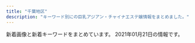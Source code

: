 ```yaml
---
title: "千葉地区"
description: "キーワード別にの巨乳アジアン・チャイナエステ嬢情報をまとめました。"
---
```


新着画像と新着キーワードをまとめています。
2021年01月21日の情報です。

<DmmAffiliateIns />
<KeywordTable
  shops={
    [
    {
        "url": "https://www.es-relaxsalon.info/",
        "station": "JR\u5c0f\u898b\u5ddd\u99c5",
        "name": "Warm  Winter",
        "img_links": [],
        "keywords": {
            "D": 3,
            "E": 1,
            "85": 1,
            "83": 1,
            "86": 2,
            "88": 1,
            "C": 4
        }
    },
    {
        "keywords": {
            "C": 6,
            "\u30bb\u30af\u30b7\u30fc": 1,
            "D": 48,
            "\u5de8\u4e73": 1,
            "86": 6,
            "\u4e73": 1,
            "87": 48
        },
        "name": "\u3059\u3054\u3044\u7652\u3057",
        "url": "http://www.sugoi.relaxjp.info/",
        "station": "JR\u6d25\u7530\u6cbc\u99c5\u5317\u53e3",
        "img_links": [
            "http://www.sugoi.relaxjp.info/files/003-02.jpg",
            "http://www.sugoi.relaxjp.info/files/005.jpg",
            "http://www.sugoi.relaxjp.info/photo_news/upimg/974315fe16c2d67d3b_0.jpg",
            "http://www.sugoi.relaxjp.info/files/007-02.jpg",
            "http://www.sugoi.relaxjp.info/files/006.jpg",
            "http://www.sugoi.relaxjp.info/files/003-03.jpg",
            "http://www.sugoi.relaxjp.info/files/008-03.jpg",
            "http://www.sugoi.relaxjp.info/images/tit_new.png",
            "http://www.sugoi.relaxjp.info/images/sp_tit_therapist.png",
            "http://www.sugoi.relaxjp.info/images/sp_top.jpg",
            "http://www.sugoi.relaxjp.info/files/006-03.jpg",
            "http://www.sugoi.relaxjp.info/files/001.jpg",
            "http://www.sugoi.relaxjp.info/files/001-02.jpg",
            "http://www.sugoi.relaxjp.info/images/tit_therapist.png",
            "http://www.sugoi.relaxjp.info/images/img_tel.png",
            "http://www.sugoi.relaxjp.info/files/007.jpg",
            "http://www.sugoi.relaxjp.info/photo_news/upimg/980855fd96661d11a0_0.jpg",
            "http://www.sugoi.relaxjp.info/files/008-02.jpg",
            "http://www.sugoi.relaxjp.info/files/004.jpg",
            "http://www.sugoi.relaxjp.info/files/003.jpg",
            "http://www.sugoi.relaxjp.info/files/002-02.jpg",
            "http://www.sugoi.relaxjp.info/photo_news/upimg/543665ffe4b52c15b9_0.jpg",
            "http://www.sugoi.relaxjp.info/files/009-03.jpg",
            "http://www.sugoi.relaxjp.info/images/sp_tit_new.png",
            "http://www.sugoi.relaxjp.info/files/009.jpg",
            "http://www.sugoi.relaxjp.info/files/009-02.jpg",
            "http://www.sugoi.relaxjp.info/files/005-03.jpg",
            "http://www.sugoi.relaxjp.info/files/006-02.jpg",
            "http://www.sugoi.relaxjp.info/files/001-03.jpg",
            "http://www.sugoi.relaxjp.info/files/008.jpg",
            "http://www.sugoi.relaxjp.info/files/005-02.jpg",
            "http://www.sugoi.relaxjp.info/files/004-03.jpg",
            "http://www.sugoi.relaxjp.info/images/maining.jpg",
            "http://www.sugoi.relaxjp.info/files/002-03.jpg",
            "http://www.sugoi.relaxjp.info/images/top.jpg",
            "http://www.sugoi.relaxjp.info/files/004-02.jpg",
            "http://www.sugoi.relaxjp.info/files/007-03.jpg",
            "http://www.sugoi.relaxjp.info/files/002.jpg"
        ]
    },
    {
        "name": "\u9e97\u3046\u3089\u3089",
        "img_links": [
            "http://rosabella.red/_src/40198014/sign.png",
            "http://rosabella.red/_src/51699415/wechatimg24_20210111165414829.jpg",
            "http://rosabella.red/_src/40198214/s_pick.jpg",
            "http://rosabella.red/_src/49759165/wechatimg343.jpg",
            "http://rosabella.red/_src/40198588/wechatimg343.jpg",
            "http://rosabella.red/_src/49926194/wechatimg1009.jpg",
            "http://rosabella.red/_src/40198590/wechatimg343.jpg",
            "http://rosabella.red/_src/40198195/wx00020615-171913%402x.png",
            "http://rosabella.red/_src/50390091/wechatimg1006.jpg",
            "http://rosabella.red/_src/40198192/s_info.jpg",
            "http://rosabella.red/_src/40198217/s_face.jpg",
            "http://rosabella.red/_src/51699411/wechatimg1019.jpg",
            "http://rosabella.red/_src/40198298/wechatimg343.jpg",
            "http://rosabella.red/_src/51699434/wechatimg24_20210111165414829.jpg",
            "http://rosabella.red/_src/40198582/wechatimg1009.jpg",
            "http://rosabella.red/_src/40198017/download-1.jpg",
            "http://rosabella.red/_src/50390119/wechatimg1006.jpg",
            "http://rosabella.red/_src/50390319/wechatimg1006.jpg",
            "http://rosabella.red/_src/44488629/cam-1.jpg",
            "http://rosabella.red/_src/40198025/download-5.jpg",
            "http://rosabella.red/_src/40198045/s_face.jpg",
            "http://rosabella.red/_src/40198143/s_staff01.jpg",
            "http://rosabella.red/_src/51699440/wechatimg24_20210111165414829.jpg",
            "http://rosabella.red/_src/40198015/download.jpg",
            "http://rosabella.red/_src/40198220/s_info.jpg",
            "http://rosabella.red/_src/51009718/wechatimg1019.jpg",
            "http://rosabella.red/_src/50390122/wechatimg1009.jpg",
            "http://rosabella.red/_src/51009670/wechatimg1019.jpg",
            "http://rosabella.red/_src/51009663/wechatimg1019.jpg",
            "http://rosabella.red/_src/40198090/s_info.jpg",
            "http://rosabella.red/_src/40198223/wx00020615-171913%402x.png",
            "http://rosabella.red/_src/51699426/wechatimg24_20210111165414829.jpg",
            "http://rosabella.red/_src/40198023/download-4.jpg",
            "http://rosabella.red/_src/40198065/wx00020615-171913%402x.png",
            "http://rosabella.red/_src/51699442/wechatimg24_20210111165414829.jpg",
            "http://rosabella.red/_src/40198168/wx00020615-171913%402x.png",
            "http://rosabella.red/_src/40198186/s_pick.jpg",
            "http://rosabella.red/_src/40198165/s_info.jpg",
            "http://rosabella.red/_src/40198080/s_face.jpg",
            "http://rosabella.red/_src/40198162/s_face.jpg",
            "http://rosabella.red/_src/40198159/s_pick.jpg",
            "http://rosabella.red/_src/40198019/download-2.jpg",
            "http://rosabella.red/_src/40198583/wechatimg1009.jpg",
            "http://rosabella.red/_src/40198021/download-3.jpg",
            "http://rosabella.red/_src/51009712/wechatimg1019.jpg",
            "http://rosabella.red/_src/50390306/wechatimg1006.jpg",
            "http://rosabella.red/_src/40198584/wechatimg1009.jpg",
            "http://rosabella.red/_src/40198591/wechatimg343.jpg",
            "http://rosabella.red/_src/40198062/s_info.jpg",
            "http://rosabella.red/_src/40198029/s_pick.jpg",
            "http://rosabella.red/_src/51009669/wechatimg1019.jpg",
            "http://rosabella.red/_src/50390307/wechatimg1009.jpg",
            "http://rosabella.red/_src/40198189/s_face.jpg",
            "http://rosabella.red/_src/50390320/wechatimg1006.jpg",
            "http://rosabella.red/_src/40198073/s_pick.jpg",
            "http://rosabella.red/_src/51699441/wechatimg24_20210111165414829.jpg",
            "http://rosabella.red/_src/51009720/wechatimg1006.jpg",
            "http://rosabella.red/_src/50390318/wechatimg1006.jpg",
            "http://rosabella.red/_src/50390304/wechatimg1009.jpg",
            "http://rosabella.red/_src/40198093/wx00020615-171913%402x.png",
            "http://rosabella.red/_src/51009668/wechatimg1019.jpg",
            "http://rosabella.red/_src/51699437/wechatimg24_20210111165414829.jpg"
        ],
        "url": "http://rosabella.red/",
        "keywords": {},
        "station": "JR\u7a32\u6bdb\u99c5\u6771\u53e3"
    },
    {
        "url": "http://www.fairy.esjoho.com/",
        "keywords": {
            "C": 4,
            "85": 4,
            "87": 12,
            "86": 12,
            "D": 24
        },
        "station": "\u516b\u5343\u4ee3\u53f0\u99c5\u6771\u53e3",
        "img_links": [
            "http://www.fairy.esjoho.com/files/006.jpg",
            "http://www.fairy.esjoho.com/images/icon_info.png",
            "http://www.fairy.esjoho.com/files/020-03.jpg",
            "http://www.fairy.esjoho.com/images/korona.jpg",
            "http://www.fairy.esjoho.com/files/001.jpg",
            "http://www.fairy.esjoho.com/common/images/photo01.jpg",
            "http://www.fairy.esjoho.com/images/icon_staff.png",
            "http://www.fairy.esjoho.com/common/images/photo03.jpg",
            "http://www.fairy.esjoho.com/images/mainImg_sub.jpg",
            "http://www.fairy.esjoho.com/images/btn2.png",
            "http://www.fairy.esjoho.com/files/009.jpg",
            "http://www.fairy.esjoho.com/files/020-02.jpg",
            "http://www.fairy.esjoho.com/files/013.jpg",
            "http://www.fairy.esjoho.com/files/016-02.jpg",
            "http://www.fairy.esjoho.com/files/013-03.jpg",
            "http://www.fairy.esjoho.com/files/006-03.jpg",
            "http://www.fairy.esjoho.com/images/icon_tel.png",
            "http://www.fairy.esjoho.com/files/013-02.jpg",
            "http://www.fairy.esjoho.com/files/020.jpg",
            "http://www.fairy.esjoho.com/files/001-02.jpg",
            "http://www.fairy.esjoho.com/files/009-03.jpg",
            "http://www.fairy.esjoho.com/files/016-03.jpg",
            "http://www.fairy.esjoho.com/images/icon_top.png",
            "http://www.fairy.esjoho.com/files/006-02.jpg",
            "http://www.fairy.esjoho.com/files/011-03.jpg",
            "http://www.fairy.esjoho.com/common/images/photo02.jpg",
            "http://www.fairy.esjoho.com/files/016.jpg",
            "http://www.fairy.esjoho.com/files/009-02.jpg",
            "http://www.fairy.esjoho.com/files/001-03.jpg",
            "http://www.fairy.esjoho.com/files/011-02.jpg",
            "http://www.fairy.esjoho.com/files/011.jpg"
        ],
        "name": "HoneyLove\uff5e\u30cf\u30cb\u30fc\u30e9\u30d6\uff5e"
    },
    {
        "keywords": {
            "85": 2,
            "D": 8,
            "E": 4,
            "86": 10
        },
        "station": "JR\u4f50\u5009\u99c5\u5317\u53e3",
        "url": "http://massage-relax.xyz/",
        "img_links": [
            "http://massage-relax.xyz/images/tit2.jpg",
            "http://massage-relax.xyz/images/no.png",
            "http://massage-relax.xyz/images/r2.jpg",
            "http://massage-relax.xyz/images/head.jpg",
            "http://massage-relax.xyz/images/cg01.jpg",
            "http://massage-relax.xyz/images/cg02.jpg",
            "http://massage-relax.xyz/images/cg07.jpg",
            "http://massage-relax.xyz/link/menlog.jpg",
            "http://massage-relax.xyz/images/line.png",
            "http://massage-relax.xyz/images/r1.jpg",
            "http://massage-relax.xyz/images/cg06.jpg",
            "http://massage-relax.xyz/images/cg03.jpg",
            "http://massage-relax.xyz/images/r4.jpg",
            "http://massage-relax.xyz/images/fla.jpg",
            "http://massage-relax.xyz/images/cg05.jpg",
            "http://massage-relax.xyz/images/r3.jpg",
            "http://massage-relax.xyz/images/tit3.jpg",
            "http://massage-relax.xyz/images/tit1.jpg",
            "http://massage-relax.xyz/images/tit4.jpg"
        ],
        "name": "\u60a0\u60a0\uff5e\u3086\u3046\u3086\u3046\uff5e"
    },
    {
        "name": "\u30e9\u30d6\u30b2\u30fc\u30e0",
        "keywords": {
            "88": 2,
            "D": 16,
            "87": 12,
            "E": 2,
            "84": 2,
            "86": 4,
            "C": 19
        },
        "station": "JR\u7a32\u6bdb\u99c5\u6771\u53e3",
        "img_links": [
            "http://www.lovegame.iesjp.com/files/026.jpg",
            "http://www.lovegame.iesjp.com/img/tel.png",
            "http://www.lovegame.iesjp.com/files/036.jpg",
            "http://www.lovegame.iesjp.com/files/043-02.jpg",
            "http://www.lovegame.iesjp.com/files/029-02.jpg",
            "http://www.lovegame.iesjp.com/images/slider/1.jpg",
            "http://www.lovegame.iesjp.com/files/002.jpg",
            "http://www.lovegame.iesjp.com/images/slider/3.jpg",
            "http://www.lovegame.iesjp.com/files/008.jpg",
            "http://www.lovegame.iesjp.com/img/ttl_news.png",
            "http://www.lovegame.iesjp.com/files/040.jpg",
            "http://www.lovegame.iesjp.com/img/pickup.jpg",
            "http://www.lovegame.iesjp.com/files/041.jpg",
            "http://www.lovegame.iesjp.com/files/040-02.jpg",
            "http://www.lovegame.iesjp.com/files/010.jpg",
            "http://www.lovegame.iesjp.com/files/026-02.jpg",
            "http://www.lovegame.iesjp.com/files/042-02.jpg",
            "http://www.lovegame.iesjp.com/img/ttl_info.png",
            "http://www.lovegame.iesjp.com/files/002-02.jpg",
            "http://www.lovegame.iesjp.com/files/008-02.jpg",
            "http://www.lovegame.iesjp.com/img/btn_side_mobile.jpg",
            "http://www.lovegame.iesjp.com/files/041-02.jpg",
            "http://www.lovegame.iesjp.com/files/043.jpg",
            "http://www.lovegame.iesjp.com/files/029.jpg",
            "http://www.lovegame.iesjp.com/files/036-02.jpg",
            "http://www.lovegame.iesjp.com/img/goback.jpg",
            "http://www.lovegame.iesjp.com/files/042.jpg",
            "http://www.lovegame.iesjp.com/img/btn_blog.png",
            "http://www.lovegame.iesjp.com/files/010-02.jpg",
            "http://www.lovegame.iesjp.com/images/slider/2.jpg"
        ],
        "url": "http://www.lovegame.iesjp.com/"
    },
    {
        "img_links": [
            "http://www.mint.esjp.info/images/mobile.jpg",
            "http://www.mint.esjp.info/images/head.jpg",
            "http://www.mint.esjp.info/images/tel.jpg",
            "http://www.mint.esjp.info/files/002-02.jpg",
            "http://www.mint.esjp.info/files/003.jpg",
            "http://www.mint.esjp.info/files/002-03.jpg",
            "http://www.mint.esjp.info/images/int2.jpg",
            "http://www.mint.esjp.info/files/001-02.jpg",
            "http://www.mint.esjp.info/images/link_t.jpg",
            "http://www.mint.esjp.info/files/001-03.jpg",
            "http://www.mint.esjp.info/files/003-02.jpg",
            "http://www.mint.esjp.info/images/sys1.jpg",
            "http://www.mint.esjp.info/images/staff_t.jpg",
            "http://www.mint.esjp.info/files/002.jpg",
            "http://www.mint.esjp.info/images/news.jpg",
            "http://www.mint.esjp.info/files/003-03.jpg",
            "http://www.mint.esjp.info/images/interior_t.jpg",
            "http://www.mint.esjp.info/files/001.jpg"
        ],
        "url": "http://www.mint.esjp.info/",
        "name": "\u30df\u30f3\u30c8",
        "station": "\u7fd2\u5fd7\u91ce\u99c5",
        "keywords": {
            "87": 1,
            "86": 1,
            "D": 3,
            "88": 1
        }
    },
    {
        "name": "\u304a\u304b\u3048\u308a",
        "url": "http://www.cianzan.xyz/",
        "img_links": [
            "http://www.cianzan.xyz/static/picture/top003.jpg",
            "http://www.cianzan.xyz/static/picture/nav-002.png",
            "http://www.cianzan.xyz/uploads/201204/1-20120414562N15.jpg",
            "http://www.cianzan.xyz/uploads/201209/1-201209110351409.jpg",
            "http://www.cianzan.xyz/static/picture/nav-004.png",
            "http://www.cianzan.xyz/static/picture/nav-003.png",
            "http://www.cianzan.xyz/uploads/201207/1-20120G05I9133.jpg",
            "http://www.cianzan.xyz/static/picture/top01.png",
            "http://www.cianzan.xyz/uploads/201207/1-20120G05H03F.jpg",
            "http://www.cianzan.xyz/uploads/201204/1-20120414525DJ.jpg",
            "http://www.cianzan.xyz/uploads/201209/1-20120911033J44.jpg",
            "http://www.cianzan.xyz/static/picture/left.jpg",
            "http://www.cianzan.xyz/static/picture/nav-006.png",
            "http://www.cianzan.xyz/static/picture/nav-005.png",
            "http://www.cianzan.xyz/static/picture/nav-001.png",
            "http://www.cianzan.xyz/static/picture/right.jpg",
            "http://www.cianzan.xyz/static/picture/tel.png"
        ],
        "keywords": {
            "D": 2,
            "86": 2
        },
        "station": "JR\u56db\u8857\u9053\u99c5\u5317\u53e3"
    },
    {
        "keywords": {
            "86": 2,
            "D": 2
        },
        "url": "http://massage-est.net/",
        "station": "JR\u516b\u5e61\u5bbf\u99c5\u897f\u53e3",
        "img_links": [
            "http://massage-est.net/images/cg02.jpg",
            "http://massage-est.net/images/no.png",
            "http://massage-est.net/images/nav-006.png",
            "http://massage-est.net/images/nav-004.png",
            "http://massage-est.net/images/nav-003.png",
            "http://massage-est.net/images/cg05.jpg",
            "http://massage-est.net/images/nav-001.png",
            "http://massage-est.net/images/nav-005.png",
            "http://massage-est.net/images/tel.png",
            "http://massage-est.net/images/nav-002.png"
        ],
        "name": "\u8309\u8389\u82b1"
    },
    {
        "name": "\u91d1\u73b2\u74cf-\u30ad\u30f3\u30ec\u30fc\u30ed\u30fc-",
        "station": "\u9ad8\u6839\u6728\u6238\u99c5\u5357\u53e3",
        "keywords": {},
        "url": "http://aimise.com/",
        "img_links": [
            "http://aimise.com/images/an4.jpg",
            "http://aimise.com/xj/002.jpg",
            "http://aimise.com/xj/001.jpg",
            "http://aimise.com/xj/004.jpg",
            "http://aimise.com/xj/003.jpg",
            "http://aimise.com/images/240425-1210261S50276.png",
            "http://aimise.com/xj/hf/1.jpg",
            "http://aimise.com/images/iyasi3.jpg",
            "http://aimise.com/images/iyasi8.jpg",
            "http://aimise.com/xj/hf/2.jpg",
            "http://aimise.com/images/an2.jpg",
            "http://aimise.com/xj/hf/3.jpg",
            "http://aimise.com/xj/006.jpg",
            "http://aimise.com/images/iyasi2.jpg",
            "http://aimise.com/images/iyasi7.jpg",
            "http://aimise.com/xj/hf/4.jpg",
            "http://aimise.com/images/an3.jpg",
            "http://aimise.com/images/iyasi4.jpg",
            "http://aimise.com/images/an6.jpg",
            "http://aimise.com/images/an1.jpg",
            "http://aimise.com/xj/005.jpg",
            "http://aimise.com/xj/01.jpg",
            "http://aimise.com/images/iyasi5.jpg",
            "http://aimise.com/xj/03.jpg",
            "http://aimise.com/xj/02.jpg",
            "http://aimise.com/images/iyasi6.jpg",
            "http://aimise.com/images/an5.jpg"
        ]
    },
    {
        "keywords": {
            "87": 12,
            "86": 12,
            "E": 6,
            "D": 24,
            "85": 6
        },
        "url": "http://pareo.ests.jp/",
        "station": "JR\u897f\u5343\u8449\u99c5\u5357\u53e3",
        "img_links": [
            "http://pareo.ests.jp/images/room3.jpg",
            "http://pareo.ests.jp/images/mobile.jpg",
            "http://pareo.ests.jp/photos/sites/30/2020/05/2020051116194020.jpg",
            "http://pareo.ests.jp/images/sp_top.jpg",
            "http://pareo.ests.jp/images/room2.jpg",
            "http://pareo.ests.jp/images/room4.jpg",
            "http://pareo.ests.jp/images/staff_bj4.png",
            "http://pareo.ests.jp/images/room1.jpg",
            "http://pareo.ests.jp/photos/sites/30/2021/01/2021010714120359.jpg",
            "http://pareo.ests.jp/photos/sites/30/2021/01/2021011713324531.jpg",
            "http://pareo.ests.jp/photos/sites/30/2020/10/2020100416004380.jpg",
            "http://pareo.ests.jp/images/tit_staff.png",
            "http://pareo.ests.jp/images/sp_tit_news.png",
            "http://pareo.ests.jp/images/bian.png",
            "http://pareo.ests.jp/images/top.jpg",
            "http://pareo.ests.jp/photos/sites/30/2021/01/2021010414173533.jpg",
            "http://pareo.ests.jp/images/staff_bj2.png"
        ],
        "name": "PAREO\u30fb\u30d1\u30ec\u30aa"
    },
    {
        "img_links": [
            "http://happiness.jpn.vin/images/link_nav03.jpg",
            "http://happiness.jpn.vin/images/link_nav04.jpg",
            "http://happiness.jpn.vin/images/top.png",
            "http://happiness.jpn.vin/photos/sites/52/2020/10/2020100102525072.jpg",
            "http://happiness.jpn.vin/images/link_nav01.jpg",
            "http://happiness.jpn.vin/images/sp_nav03.png",
            "http://happiness.jpn.vin/images/link_nav02.jpg",
            "http://happiness.jpn.vin/images/card.png",
            "http://happiness.jpn.vin/images/end.png",
            "http://happiness.jpn.vin/photos/sites/52/2020/06/2020061307230771.jpg",
            "http://happiness.jpn.vin/images/sp_nav02.png",
            "http://happiness.jpn.vin/images/sp_end.jpg",
            "http://happiness.jpn.vin/images/re.png",
            "http://happiness.jpn.vin/images/sp_tit_news.png",
            "http://happiness.jpn.vin/photos/sites/52/2020/06/2020061106025814.jpg",
            "http://happiness.jpn.vin/images/room8.jpg",
            "http://happiness.jpn.vin/images/img_service02.jpg",
            "http://happiness.jpn.vin/images/link_nav05.jpg",
            "http://happiness.jpn.vin/images/img_service01.jpg",
            "http://happiness.jpn.vin/images/room6.jpg",
            "http://happiness.jpn.vin/images/link_nav06.jpg",
            "http://happiness.jpn.vin/images/room7.jpg",
            "http://happiness.jpn.vin/photos/sites/52/2020/06/2020061106010711.jpg",
            "http://happiness.jpn.vin/images/sp_top.jpg",
            "http://happiness.jpn.vin/photos/sites/52/2020/06/2020061105480355.jpg",
            "http://happiness.jpn.vin/images/sp_tit_staff.png",
            "http://happiness.jpn.vin/images/room5.jpg",
            "http://happiness.jpn.vin/images/sp_nav01.png",
            "http://happiness.jpn.vin/images/img_service03.jpg"
        ],
        "name": "Happiness",
        "station": "\u516b\u5343\u4ee3\u53f0\u99c5\u897f\u53e3",
        "keywords": {
            "85": 6,
            "87": 12,
            "C": 12,
            "86": 12,
            "D": 30
        },
        "url": "http://happiness.jpn.vin/"
    },
    {
        "img_links": [
            "http://www.aya-esthe.xyz/images/head.jpg",
            "http://www.aya-esthe.xyz/files/044.jpg",
            "http://www.aya-esthe.xyz/files/044-03.jpg",
            "http://www.aya-esthe.xyz/files/050-02.jpg",
            "http://www.aya-esthe.xyz/images/mobile.jpg",
            "http://www.aya-esthe.xyz/files/045-02.jpg",
            "http://www.aya-esthe.xyz/files/003-02.jpg",
            "http://www.aya-esthe.xyz/images/link_t.jpg",
            "http://www.aya-esthe.xyz/files/045-03.jpg",
            "http://www.aya-esthe.xyz/files/045.jpg",
            "http://www.aya-esthe.xyz/files/050-03.jpg",
            "http://www.aya-esthe.xyz/files/006-03.jpg",
            "http://www.aya-esthe.xyz/files/006.jpg",
            "http://www.aya-esthe.xyz/images/staff_t.jpg",
            "http://www.aya-esthe.xyz/files/044-02.jpg",
            "http://www.aya-esthe.xyz/images/interior_t.jpg",
            "http://www.aya-esthe.xyz/files/046-03.jpg",
            "http://www.aya-esthe.xyz/files/050.jpg",
            "http://www.aya-esthe.xyz/files/051.jpg",
            "http://www.aya-esthe.xyz/files/003-03.jpg",
            "http://www.aya-esthe.xyz/files/006-02.jpg",
            "http://www.aya-esthe.xyz/images/sys1.jpg",
            "http://www.aya-esthe.xyz/files/005-03.jpg",
            "http://www.aya-esthe.xyz/files/046.jpg",
            "http://www.aya-esthe.xyz/images/news.jpg",
            "http://www.aya-esthe.xyz/files/051-03.jpg",
            "http://www.aya-esthe.xyz/images/int2.jpg",
            "http://www.aya-esthe.xyz/images/tel.jpg",
            "http://www.aya-esthe.xyz/files/005-02.jpg",
            "http://www.aya-esthe.xyz/files/005.jpg",
            "http://www.aya-esthe.xyz/files/003.jpg",
            "http://www.aya-esthe.xyz/files/051-02.jpg",
            "http://www.aya-esthe.xyz/files/046-02.jpg"
        ],
        "keywords": {
            "86": 1,
            "85": 1,
            "93": 2,
            "D": 5,
            "E": 1,
            "87": 4,
            "C": 1
        },
        "url": "http://www.aya-esthe.xyz/",
        "name": "\u5f69 \u3042\u3084",
        "station": "JR\u7a32\u6bdb\u99c5\u6771\u53e3"
    },
    {
        "station": "JR\u7a32\u6bdb\u99c5\u6771\u53e3",
        "url": "http://massage-aroma.blue/",
        "keywords": {
            "86": 5,
            "F": 1,
            "E": 1,
            "D": 3
        },
        "img_links": [
            "http://massage-aroma.blue/images/nav-005.png",
            "http://massage-aroma.blue/images/cg022.jpg",
            "http://massage-aroma.blue/images/cg011.jpg",
            "http://massage-aroma.blue/images/nav-004.png",
            "http://massage-aroma.blue/images/nav-003.png",
            "http://massage-aroma.blue/images/cg051.jpg",
            "http://massage-aroma.blue/images/cg021.jpg",
            "http://massage-aroma.blue/images/cg02.jpg",
            "http://massage-aroma.blue/images/cg01.jpg",
            "http://massage-aroma.blue/images/cg052.jpg",
            "http://massage-aroma.blue/images/tel.png",
            "http://massage-aroma.blue/images/no.png",
            "http://massage-aroma.blue/images/cg072.jpg",
            "http://massage-aroma.blue/images/top001.png",
            "http://massage-aroma.blue/images/nav-001.png",
            "http://massage-aroma.blue/images/cg071.jpg",
            "http://massage-aroma.blue/images/cg012.jpg",
            "http://massage-aroma.blue/images/cg05.jpg",
            "http://massage-aroma.blue/images/cg07.jpg",
            "http://massage-aroma.blue/images/nav-002.png",
            "http://massage-aroma.blue/images/cg03.jpg",
            "http://massage-aroma.blue/images/nav-006.png"
        ],
        "name": "\u304f\u3089\u3089"
    },
    {
        "keywords": {},
        "img_links": [
            "http://www.t-bell.work/img/megumi1.jpg",
            "http://www.t-bell.work/img/yuki1.jpg",
            "http://www.t-bell.work/images/11.jpg",
            "http://www.t-bell.work/images/3.jpg",
            "http://www.t-bell.work/images/2.jpg",
            "http://www.t-bell.work/images/7.jpg",
            "http://www.t-bell.work/img/mayu1.jpg",
            "http://www.t-bell.work/img/miho1.jpg",
            "http://www.t-bell.work/images/interior.png",
            "http://www.t-bell.work/images/sys2.png",
            "http://www.t-bell.work/img/mayu2.jpg",
            "http://www.t-bell.work/images/head.jpg",
            "http://www.t-bell.work/images/line.png",
            "http://www.t-bell.work/images/5.jpg",
            "http://www.t-bell.work/img/momo1.jpg",
            "http://www.t-bell.work/images/si.png",
            "http://www.t-bell.work/images/12.jpg",
            "http://www.t-bell.work/img/ayumi1.jpg",
            "http://www.t-bell.work/img/kumi3.jpg",
            "http://www.t-bell.work/images/4.jpg",
            "http://www.t-bell.work/img/kumi1.jpg",
            "http://www.t-bell.work/images/9.jpg",
            "http://www.t-bell.work/images/news.jpg",
            "http://www.t-bell.work/images/info.jpg",
            "http://www.t-bell.work/img/riri2.jpg",
            "http://www.t-bell.work/img/kumi2.jpg",
            "http://www.t-bell.work/images/interior_t.jpg",
            "http://www.t-bell.work/img/ayumi2.jpg",
            "http://www.t-bell.work/images/6.jpg",
            "http://www.t-bell.work/images/8.jpg",
            "http://www.t-bell.work/images/staff_t.jpg",
            "http://www.t-bell.work/images/interior1.png",
            "http://www.t-bell.work/images/sys1.png",
            "http://www.t-bell.work/img/riri1.jpg",
            "http://www.t-bell.work/images/10.jpg",
            "http://www.t-bell.work/img/sakura1.jpg",
            "http://www.t-bell.work/images/1.jpg"
        ],
        "name": "\u685c\u6843",
        "url": "http://www.t-bell.work/",
        "station": "\u4eac\u6210\u7dda\u5343\u8449\u4e2d\u592e\u99c5\u6771\u53e3"
    },
    {
        "url": "https://inage-mensesthe.com/",
        "station": "JR\u7a32\u6bdb\u99c5\u6771\u53e3",
        "name": "Sherry",
        "keywords": {
            "86": 7,
            "90": 7,
            "84": 7,
            "88": 14,
            "85": 7
        },
        "img_links": [
            "https://inage-mensesthe.com/staff/coco-s3.jpg",
            "https://inage-mensesthe.com/footer/footer-line.png",
            "https://inage-mensesthe.com/staff/satomi-l1.jpg",
            "https://inage-mensesthe.com/room/room-l4.jpg",
            "https://inage-mensesthe.com/staff/mai-s1.jpg",
            "https://inage-mensesthe.com/staff/sachi-l2.jpg",
            "https://inage-mensesthe.com/staff/coco-s1.jpg",
            "https://inage-mensesthe.com/images/main-sp.jpg",
            "https://inage-mensesthe.com/images/header3.png",
            "https://inage-mensesthe.com/staff/minami-l1.jpg",
            "https://inage-mensesthe.com/staff/momoka-s1.jpg",
            "https://inage-mensesthe.com/images/esthe4.jpg",
            "https://inage-mensesthe.com/room/room-l2.jpg",
            "https://inage-mensesthe.com/staff/mai-s2.jpg",
            "https://inage-mensesthe.com/footer/footer-staff.png",
            "https://inage-mensesthe.com/staff/mai-l4.jpg",
            "https://inage-mensesthe.com/staff/minami-s4.jpg",
            "https://inage-mensesthe.com/staff/sachi-l3.jpg",
            "https://inage-mensesthe.com/icon/line.png",
            "https://inage-mensesthe.com/images/esthe1.jpg",
            "https://inage-mensesthe.com/images/esthe3.jpg",
            "https://inage-mensesthe.com/footer/footer-tel.png",
            "https://inage-mensesthe.com/staff/satomi-s1.jpg",
            "https://inage-mensesthe.com/images/qrcode.png",
            "https://inage-mensesthe.com/staff/coco-top.jpg",
            "https://inage-mensesthe.com/room/room-l3.jpg",
            "https://inage-mensesthe.com/staff/mai-top.jpg",
            "https://inage-mensesthe.com/staff/satomi-l3.jpg",
            "https://inage-mensesthe.com/staff/mai-l1.jpg",
            "https://inage-mensesthe.com/staff/satomi-s2.jpg",
            "https://inage-mensesthe.com/staff/mai-s4.jpg",
            "https://inage-mensesthe.com/staff/minami-top.jpg",
            "https://inage-mensesthe.com/staff/mai-l3.jpg",
            "https://inage-mensesthe.com/staff/minami-l3.jpg",
            "https://inage-mensesthe.com/staff/coco-s2.jpg",
            "https://inage-mensesthe.com/staff/coco-l1.jpg",
            "https://inage-mensesthe.com/staff/sachi-s3.jpg",
            "https://inage-mensesthe.com/staff/momoka-top.jpg",
            "https://inage-mensesthe.com/staff/sachi-top.jpg",
            "https://inage-mensesthe.com/staff/satomi-s3.jpg",
            "https://inage-mensesthe.com/staff/mai-s3.jpg",
            "https://inage-mensesthe.com/staff/sachi-s1.jpg",
            "https://inage-mensesthe.com/staff/coco-l4.jpg",
            "https://inage-mensesthe.com/icon/twitter.png",
            "https://inage-mensesthe.com/images/clear.png",
            "https://inage-mensesthe.com/icon/yelp.png",
            "https://inage-mensesthe.com/staff/sachi-l4.jpg",
            "https://inage-mensesthe.com/staff/minami-l4.jpg",
            "https://inage-mensesthe.com/staff/sachi-s2.jpg",
            "https://inage-mensesthe.com/icon/facebook.png",
            "https://inage-mensesthe.com/staff/minami-s1.jpg",
            "https://inage-mensesthe.com/staff/coco-l2.jpg",
            "https://inage-mensesthe.com/staff/minami-s3.jpg",
            "https://inage-mensesthe.com/staff/satomi-top.jpg",
            "https://inage-mensesthe.com/massage/2020/12/18/momoka-s1.jpg",
            "https://inage-mensesthe.com/images/main1.jpg",
            "https://inage-mensesthe.com/staff/satomi-l2.jpg",
            "https://inage-mensesthe.com/staff/sachi-l1.jpg",
            "https://inage-mensesthe.com/staff/sachi-s4.jpg",
            "https://inage-mensesthe.com/staff/coco-l3.jpg",
            "https://inage-mensesthe.com/staff/mai-l2.jpg",
            "https://inage-mensesthe.com/staff/minami-s2.jpg",
            "https://inage-mensesthe.com/room/room-l1.jpg",
            "https://inage-mensesthe.com/staff/momoka-l1.jpg",
            "https://inage-mensesthe.com/images/esthe2.jpg",
            "https://inage-mensesthe.com/staff/minami-l2.jpg",
            "https://inage-mensesthe.com/staff/coco-s4.jpg"
        ]
    },
    {
        "img_links": [
            "http://ai.es-relax.info/gals/yui2.jpg",
            "http://ai.es-relax.info/gals/natumi1.jpg",
            "http://ai.es-relax.info/gals/remi2.jpg",
            "http://ai.es-relax.info/images/info (4).jpg",
            "http://ai.es-relax.info/gals/ayumi1.jpg",
            "http://ai.es-relax.info/gals/natumi2.jpg",
            "http://ai.es-relax.info/gals/aya1.jpg",
            "http://ai.es-relax.info/gals/ayumi2.jpg",
            "http://ai.es-relax.info/gals/aya2.jpg",
            "http://ai.es-relax.info/images/kp.jpg",
            "http://ai.es-relax.info/gals/remi1.jpg",
            "http://ai.es-relax.info/images/info (1).jpg",
            "http://ai.es-relax.info/gals/yui1.jpg",
            "http://ai.es-relax.info/gals/mimi1.jpg",
            "http://ai.es-relax.info/gals/mimi2.jpg",
            "http://ai.es-relax.info/images/info (3).jpg",
            "http://ai.es-relax.info/images/info (2).jpg",
            "http://ai.es-relax.info/images/kp2.jpg",
            "http://ai.es-relax.info/images/qr.jpg"
        ],
        "keywords": {},
        "name": "\u611b",
        "station": "\u52dd\u7530\u53f0\u99c5\u5357\u53e3",
        "url": "http://ai.es-relax.info/"
    },
    {
        "url": "http://tsukinokoi.tyo.ac/",
        "name": "\u6708\u306e\u604b",
        "station": "\u4eac\u6210\u81fc\u4e95\u99c5\u5317\u53e3",
        "keywords": {
            "C": 7
        },
        "img_links": [
            "http://tsukinokoi.tyo.ac/images/new.png",
            "http://tsukinokoi.a1.tyo.ac/upload/sites/10/2016/12/staff1-280x411.jpg",
            "http://tsukinokoi.a1.tyo.ac/upload/sites/10/2016/12/staff2.jpg",
            "http://tsukinokoi.tyo.ac/images/s_news.png",
            "http://tsukinokoi.tyo.ac/images/top.png",
            "http://tsukinokoi.tyo.ac/images/s_pick.png",
            "http://tsukinokoi.a1.tyo.ac/upload/sites/10/2016/12/staff1.jpg",
            "http://tsukinokoi.a1.tyo.ac/upload/sites/10/2016/12/staff2-280x411.jpg",
            "http://tsukinokoi.tyo.ac/images/s_staff.png",
            "http://tsukinokoi.tyo.ac/images/info1.png"
        ]
    },
    {
        "img_links": [
            "http://resort-max.jpn.mn/images/ser6.jpg",
            "http://resort-max.jpn.mn/photos/sites/133/2020/09/2020091504250619.jpeg",
            "http://resort-max.jpn.mn/images/ser5.jpg",
            "http://resort-max.jpn.mn/images/top1.jpg",
            "http://resort-max.jpn.mn/photos/sites/133/2020/09/2020091614044433.jpeg",
            "http://resort-max.jpn.mn/images/s_reruit.png",
            "http://resort-max.jpn.mn/photos/sites/133/2020/09/2020091516060643.jpeg",
            "http://resort-max.jpn.mn/photos/sites/133/2020/11/2020112701410199.jpeg",
            "http://resort-max.jpn.mn/images/ser2.jpg",
            "http://resort-max.jpn.mn/photos/sites/133/2020/12/2020122313293180-e1608697782442.jpeg",
            "http://resort-max.jpn.mn/images/news.png",
            "http://resort-max.jpn.mn/photos/sites/133/2020/11/2020120113304693.jpeg",
            "http://resort-max.jpn.mn/images/ser1.jpg",
            "http://resort-max.jpn.mn/images/ser3.jpg",
            "http://resort-max.jpn.mn/images/link1.jpg",
            "http://resortin.a1.e.fan.bz/upload/sites/33/2019/10/2019101702025625-e1600094540382.jpeg",
            "http://resort-max.jpn.mn/images/2.jpg",
            "http://resort-max.jpn.mn/images/1.jpg",
            "http://resort-max.jpn.mn/images/mobile.jpg",
            "http://resort-max.jpn.mn/images/ser4.jpg",
            "http://resort-max.jpn.mn/images/s_staff.png",
            "http://resort-max.jpn.mn/photos/sites/133/2020/09/2020091516030829.jpeg",
            "http://resort-max.jpn.mn/images/info.jpg",
            "http://resort-max.jpn.mn/photos/sites/133/2020/10/2020102302580836.jpeg",
            "http://resort-max.jpn.mn/images/top.jpg"
        ],
        "keywords": {
            "87": 6,
            "E": 4,
            "86": 6,
            "D": 8,
            "89": 2,
            "C": 2
        },
        "url": "http://resort-max.jpn.mn/",
        "name": "\u30ea\u30be\u30fc\u30c8MAX",
        "station": "\u5343\u8449\u4e2d\u592e\u99c5\u6771\u53e3"
    },
    {
        "img_links": [
            "http://n-rlx.com/images/qr20190828190925748.png",
            "http://n-rlx.com/images/index_02.jpg",
            "http://n-rlx.com/images/index_06.jpg",
            "http://n-rlx.com/images/index_11.jpg",
            "http://n-rlx.com/images/index_03.jpg",
            "http://n-rlx.com/images/index_07.jpg",
            "http://n-rlx.com/girl/00.jpg",
            "http://n-rlx.com/images/index_05.jpg",
            "http://n-rlx.com/girl/012.jpg",
            "http://n-rlx.com/images/index_04.jpg",
            "http://n-rlx.com/images/index_01.jpg",
            "http://n-rlx.com/images/staff_11.jpg",
            "http://n-rlx.com/images/index_23.jpg",
            "http://n-rlx.com/images/rec.jpg",
            "http://n-rlx.com/images/index_16.jpg",
            "http://n-rlx.com/images/info_11.jpg",
            "http://n-rlx.com/images/rec_11.jpg",
            "http://n-rlx.com/girl/011.jpg",
            "http://n-rlx.com/girl/010.jpg",
            "http://n-rlx.com/images/03.jpg",
            "http://n-rlx.com/images/info.jpg",
            "http://n-rlx.com/girl/013.jpg",
            "http://n-rlx.com/girl/09.jpg",
            "http://n-rlx.com/images/index_22.jpg"
        ],
        "url": "http://n-rlx.com/",
        "name": "\u30c0\u30a4\u30e4\u30e2\u30f3\u30c9",
        "station": "JR\u6d25\u7530\u6cbc\u99c5\u5317\u53e3",
        "keywords": {}
    },
    {
        "station": "\u9ad8\u6839\u6728\u6238\u99c5\u5317\u53e3",
        "img_links": [
            "http://yureloyuli.xyz/uploads/201102/1-201102112242931.jpg",
            "http://yureloyuli.xyz/uploads/200706/1-200F6092015B8.jpg",
            "http://yureloyuli.xyz/uploads/200326/1-200326091KT30.jpg",
            "http://yureloyuli.xyz/static/picture/girls-bar.png",
            "http://yureloyuli.xyz/uploads/200912/1-200912104044951.jpg",
            "http://yureloyuli.xyz/static/picture/info1.jpg",
            "http://yureloyuli.xyz/static/picture/info_text.jpg",
            "http://yureloyuli.xyz/uploads/200206/1-20020616251Q12.jpg",
            "http://yureloyuli.xyz/uploads/200722/1-200H215404S47.jpg",
            "http://yureloyuli.xyz/static/picture/bar-girls.png",
            "http://yureloyuli.xyz/uploads/200317/1-20031F92052106.jpg",
            "http://yureloyuli.xyz/static/picture/bar-inte.png",
            "http://yureloyuli.xyz/uploads/200324/1-20032409411K31.jpg",
            "http://yureloyuli.xyz/uploads/200228/1-20022P91635N0.jpg",
            "http://yureloyuli.xyz/uploads/201113/1-201113153614922.jpg",
            "http://yureloyuli.xyz/uploads/200218/1-20021Q20511212.jpg",
            "http://yureloyuli.xyz/static/picture/bar-news.png",
            "http://yureloyuli.xyz/uploads/210102/1-210102131F3W2.jpg",
            "http://yureloyuli.xyz/static/picture/bar-infomation.png",
            "http://yureloyuli.xyz/static/picture/info2.jpg"
        ],
        "keywords": {
            "C": 3,
            "86": 2,
            "84": 3,
            "85": 6,
            "D": 8
        },
        "url": "http://yureloyuli.xyz/",
        "name": "\u7f8e\u9b54\u5973"
    },
    {
        "keywords": {},
        "name": "\u7e01",
        "url": "http://www.e-niko.work/",
        "img_links": [
            "http://www.e-niko.work/images/news.jpg",
            "http://www.e-niko.work/images/info.jpg",
            "http://www.e-niko.work/images/line.png",
            "http://www.e-niko.work/images/sys2.png",
            "http://www.e-niko.work/img/yuri1.jpg",
            "http://www.e-niko.work/images/staff_t.jpg",
            "http://www.e-niko.work/images/sys1.png",
            "http://www.e-niko.work/images/int2.png",
            "http://www.e-niko.work/images/interior_t.jpg",
            "http://www.e-niko.work/images/mobile.jpg",
            "http://www.e-niko.work/img/mika1.jpg",
            "http://www.e-niko.work/images/4.jpg",
            "http://www.e-niko.work/images/3.jpg",
            "http://www.e-niko.work/images/1.jpg",
            "http://www.e-niko.work/images/tel.jpg",
            "http://www.e-niko.work/images/ta.jpg",
            "http://www.e-niko.work/images/int1.png",
            "http://www.e-niko.work/img/riri1.jpg",
            "http://www.e-niko.work/images/ac1.png",
            "http://www.e-niko.work/images/2.jpg",
            "http://www.e-niko.work/images/head.jpg",
            "http://www.e-niko.work/img/rio1.jpg"
        ],
        "station": "\u52dd\u7530\u53f0\u99c5\u5357\u53e3"
    },
    {
        "img_links": [
            "http://www.rakuraku-inage.info/images/icon_staff.png",
            "http://www.rakuraku-inage.info/files/060-03.jpg",
            "http://www.rakuraku-inage.info/images/icon_info.png",
            "http://www.rakuraku-inage.info/common/images/photo02.jpg",
            "http://www.rakuraku-inage.info/files/017-02.jpg",
            "http://www.rakuraku-inage.info/files/017-03.jpg",
            "http://www.rakuraku-inage.info/files/061.jpg",
            "http://www.rakuraku-inage.info/images/mainImg_sub.jpg",
            "http://www.rakuraku-inage.info/files/058-02.jpg",
            "http://www.rakuraku-inage.info/files/058-03.jpg",
            "http://www.rakuraku-inage.info/files/049-03.jpg",
            "http://www.rakuraku-inage.info/common/images/photo03.jpg",
            "http://www.rakuraku-inage.info/common/images/photo01.jpg",
            "http://www.rakuraku-inage.info/files/060.jpg",
            "http://www.rakuraku-inage.info/files/021.jpg",
            "http://www.rakuraku-inage.info/files/021-02.jpg",
            "http://www.rakuraku-inage.info/files/061-02.jpg",
            "http://www.rakuraku-inage.info/images/btn2.png",
            "http://www.rakuraku-inage.info/images/icon_tel.png",
            "http://www.rakuraku-inage.info/files/061-03.jpg",
            "http://www.rakuraku-inage.info/images/icon_top.png",
            "http://www.rakuraku-inage.info/files/058.jpg",
            "http://www.rakuraku-inage.info/files/049-02.jpg",
            "http://www.rakuraku-inage.info/files/049.jpg",
            "http://www.rakuraku-inage.info/files/060-02.jpg",
            "http://www.rakuraku-inage.info/files/017.jpg",
            "http://www.rakuraku-inage.info/files/021-03.jpg"
        ],
        "keywords": {
            "88": 4,
            "86": 4,
            "85": 4,
            "C": 8,
            "82": 4,
            "87": 8,
            "D": 16
        },
        "url": "http://www.rakuraku-inage.info/",
        "station": "JR\u7a32\u6bdb\u99c5\u6771\u53e3",
        "name": "\u3089\u304f\u3089\u304f"
    },
    {
        "keywords": {
            "E": 1,
            "86": 2,
            "85": 1,
            "D": 3,
            "87": 1
        },
        "img_links": [
            "http://xn--cckzerb5br7a.net/images/cg02.jpg",
            "http://xn--cckzerb5br7a.net/images/cg04.jpg",
            "http://xn--cckzerb5br7a.net/images/bj3.jpg",
            "http://xn--cckzerb5br7a.net/images/cg05.jpg",
            "http://xn--cckzerb5br7a.net/images/cg03.jpg"
        ],
        "url": "http://xn--cckzerb5br7a.net/",
        "station": "\u5317\u7fd2\u5fd7\u91ce\u99c5",
        "name": "\u685c"
    },
    {
        "img_links": [
            "http://m-relax.net/cocosia/images/bar-other.png",
            "http://m-relax.net/cocosia/staff/s-sasa.jpg",
            "http://m-relax.net/cocosia/sp/images/bar-contact.png",
            "http://m-relax.net/cocosia/images/c-interior.png",
            "http://m-relax.net/cocosia/images/c-therapist.png",
            "http://m-relax.net/cocosia/images/b-deli2.jpg",
            "http://m-relax.net/cocosia/images/b-hotstone2.png",
            "http://m-relax.net/cocosia/staff/s-yuyu.jpg",
            "http://m-relax.net/cocosia/sp/images/bar-newface.png",
            "http://m-relax.net/cocosia/images/b-qr.jpg",
            "http://m-relax.net/cocosia/images/tennai3.jpg",
            "http://m-relax.net/cocosia/sp/images/bar-cam.png",
            "http://m-relax.net/cocosia/images/c-top.png",
            "http://m-relax.net/cocosia/staff/s-mika.jpg",
            "http://m-relax.net/cocosia/sp/images/bar-twitter.png",
            "http://m-relax.net/cocosia/images/bar-interior.png",
            "http://m-relax.net/cocosia/images/b-tel.png",
            "http://m-relax.net/cocosia/images/footter.png",
            "http://m-relax.net/cocosia/staff/s-mie.jpg",
            "http://m-relax.net/cocosia/images/bar-newface.png",
            "http://m-relax.net/cocosia/staff/s-mayu.jpg",
            "http://m-relax.net/cocosia/images/bar-therapist.png",
            "http://m-relax.net/cocosia/staff/s-aya.jpg",
            "http://m-relax.net/cocosia/images/bar-cam.png",
            "http://m-relax.net/cocosia/images/bar-twitter.png",
            "http://m-relax.net/cocosia/images/tennai4.jpg",
            "http://m-relax.net/cocosia/images/b-taisaku.png",
            "http://m-relax.net/cocosia/images/tennai2.jpg"
        ],
        "station": "\u5343\u8449\u4e2d\u592e\u99c5\u6771\u53e3",
        "keywords": {},
        "url": "http://m-relax.net/cocosia/",
        "name": "cocosia \u30b3\u30b3\u30b7\u30a2"
    },
    {
        "keywords": {},
        "img_links": [
            "http://kourakuenmise.com/images/46-11051416223130.jpg",
            "http://kourakuenmise.com/zp/img222.jpg",
            "http://kourakuenmise.com/zp/img005.jpg",
            "http://kourakuenmise.com/zp/img011.jpg",
            "http://kourakuenmise.com/zp/img007.jpg",
            "http://kourakuenmise.com/zp/img012.jpg",
            "http://kourakuenmise.com/zp/img111.jpg",
            "http://kourakuenmise.com/zp/img006.jpg",
            "http://kourakuenmise.com/images/news_bj.jpg",
            "http://kourakuenmise.com/images/mobile.jpg",
            "http://kourakuenmise.com/images/header_img.jpg",
            "http://kourakuenmise.com/images/2078427_1.jpg"
        ],
        "name": "\u5eb7\u697d\u5712",
        "station": "\u9ad8\u6839\u6728\u6238\u99c5\u5317\u53e3",
        "url": "http://kourakuenmise.com/"
    },
    {
        "name": "with you",
        "img_links": [
            "http://www.with-you.xyz/Uploads/News/5fc488f07c67f.jpg",
            "http://www.with-you.xyz/Uploads/News/5fe0443e952e4.jpg",
            "http://www.with-you.xyz/Uploads/News/5fc84a1040aa7.jpg",
            "http://www.with-you.xyz/ueditor/php/upload/image/20180507/1525658576587164.png",
            "http://www.with-you.xyz/Uploads/user/5aefb0beaf05c.jpg",
            "http://www.with-you.xyz/ueditor/php/upload/image/20180508/1525743921831574.png",
            "http://www.with-you.xyz/Uploads/News/5fe92e49363e9.jpg",
            "http://www.with-you.xyz/Uploads/user/5aefb1192c299.jpg",
            "http://www.with-you.xyz/Public/Reception/picture/staff-bar.png",
            "http://www.with-you.xyz/Uploads/News/6005270408196.jpg",
            "http://www.with-you.xyz/Uploads/News/5fb475d206585.jpg",
            "http://www.with-you.xyz/ueditor/php/upload/image/20180507/1525658571678747.png",
            "http://www.with-you.xyz/Uploads/News/5ff2c3143fde1.jpg",
            "http://www.with-you.xyz/Uploads/News/5fbf020d35252.jpg",
            "http://www.with-you.xyz/ueditor/php/upload/image/20180508/1525743116677647.jpg",
            "http://www.with-you.xyz/Public/Reception/picture/news.png",
            "http://www.with-you.xyz/Uploads/News/5ffd0251c2433.jpg",
            "http://www.with-you.xyz/ueditor/php/upload/image/20180509/1525834473168892.png",
            "http://www.with-you.xyz/Public/Reception/picture/pick_staff6.jpg",
            "http://www.with-you.xyz/Uploads/user/5aefb0da5df20.jpg",
            "http://www.with-you.xyz/Uploads/News/5fd810fbec46f.jpg",
            "http://www.with-you.xyz/Uploads/News/5fcd7a74dcdcd.jpg",
            "http://www.with-you.xyz/Uploads/user/5aefb12fd808d.jpg"
        ],
        "url": "http://www.with-you.xyz/",
        "keywords": {
            "\u4e73": 3
        },
        "station": "JR\u5343\u8449\u99c5\u6771\u53e3"
    },
    {
        "img_links": [
            "http://www.sakura-relax.xyz/images/m2.jpg",
            "http://www.sakura-relax.xyz/photo_news/upimg/540985f71445468556_0.jpg",
            "http://www.sakura-relax.xyz/photo_news/upimg/96987600678235ec58_0.jpg",
            "http://www.sakura-relax.xyz/images/rsubt2.png",
            "http://www.sakura-relax.xyz/photo_news/upimg/215885f1a37aac2e3e_0.jpg",
            "http://www.sakura-relax.xyz/files/030.jpg",
            "http://www.sakura-relax.xyz/files/033-02.jpg",
            "http://www.sakura-relax.xyz/images/rsubt4.png",
            "http://www.sakura-relax.xyz/images/m1.jpg",
            "http://www.sakura-relax.xyz/images/slider-img002.jpg",
            "http://www.sakura-relax.xyz/images/slider-img001.jpg",
            "http://www.sakura-relax.xyz/images/b-tel.png",
            "http://www.sakura-relax.xyz/files/032.jpg",
            "http://www.sakura-relax.xyz/images/tel2.png",
            "http://www.sakura-relax.xyz/files/033.jpg",
            "http://www.sakura-relax.xyz/photo_news/upimg/826735f59e51ce9198_0.jpg",
            "http://www.sakura-relax.xyz/files/011.jpg",
            "http://www.sakura-relax.xyz/photo_news/upimg/722845f04113e12e26_0.jpg",
            "http://www.sakura-relax.xyz/files/011-02.jpg",
            "http://www.sakura-relax.xyz/files/030-02.jpg",
            "http://www.sakura-relax.xyz/images/rsubt6.png",
            "http://www.sakura-relax.xyz/images/rsubt3.png",
            "http://www.sakura-relax.xyz/images/b-online.png",
            "http://www.sakura-relax.xyz/files/031.jpg",
            "http://www.sakura-relax.xyz/files/031-02.jpg",
            "http://www.sakura-relax.xyz/images/rsubt1.png",
            "http://www.sakura-relax.xyz/photo_news/upimg/779835eabd0b716dfc_0.jpg",
            "http://www.sakura-relax.xyz/images/rsubt7.png",
            "http://www.sakura-relax.xyz/photo_news/upimg/190185eb4f804163a1_0.jpg",
            "http://www.sakura-relax.xyz/images/m6.jpg",
            "http://www.sakura-relax.xyz/files/032-02.jpg",
            "http://www.sakura-relax.xyz/images/m4.jpg",
            "http://www.sakura-relax.xyz/photo_news/upimg/827105ecc9fb6cdf66_0.jpg",
            "http://www.sakura-relax.xyz/images/m3.jpg",
            "http://www.sakura-relax.xyz/images/rsubt5.png"
        ],
        "url": "http://www.sakura-relax.xyz/",
        "name": "\u685c",
        "keywords": {
            "\u30bb\u30af\u30b7\u30fc": 6,
            "D": 16,
            "\u5de8\u4e73": 12,
            "\u4e73": 12,
            "87": 16,
            "89": 16,
            "90": 8,
            "E": 24
        },
        "station": "JR\u56db\u8857\u9053\u99c5\u5317\u53e3"
    },
    {
        "url": "http://cherry.estheya.com/",
        "img_links": [
            "http://cherry.estheya.com/css/staff/staff001-a.jpg",
            "http://cherry.estheya.com/css/nav/nav-006.jpg",
            "http://cherry.estheya.com/css/nav/nav-0001.jpg",
            "http://cherry.estheya.com/css/top003.jpg",
            "http://cherry.estheya.com/css/nav/nav-00003.jpg",
            "http://cherry.estheya.com/css/nav/nav-0005.jpg",
            "http://cherry.estheya.com/css/nav/nav-00002.jpg",
            "http://cherry.estheya.com/css/head.jpg",
            "http://cherry.estheya.com/css/cam00001.jpg",
            "http://cherry.estheya.com/css/staff/staff00004-a.jpg",
            "http://cherry.estheya.com/css/nav/nav-0004.jpg",
            "http://cherry.estheya.com/css/staff/staff002-a.jpg",
            "http://cherry.estheya.com/css/tel.png"
        ],
        "station": "JR\u56db\u8857\u9053\u99c5\u5317\u53e3",
        "name": "\u30c1\u30a7\u30ea\u30fc",
        "keywords": {
            "86": 12,
            "E": 12,
            "90": 12,
            "D": 12,
            "92": 12,
            "C": 24
        }
    },
    {
        "keywords": {
            "87": 6,
            "88": 6,
            "E": 6,
            "85": 6,
            "86": 6,
            "D": 24,
            "84": 6
        },
        "img_links": [
            "https://everglades.ests.jp/images/s_pick.png",
            "https://everglades.ests.jp/images/info.jpg",
            "https://everglades.ests.jp/images/room4.jpg",
            "https://everglades.ests.jp/photos/sites/67/2020/11/2020110303105981.jpg",
            "https://everglades.ests.jp/images/s_staff.jpg",
            "https://everglades.ests.jp/images/room3.jpg",
            "https://everglades.ests.jp/images/relax.jpg",
            "https://everglades.ests.jp/images/mobile.jpg",
            "https://everglades.ests.jp/images/s1.jpg",
            "https://everglades.ests.jp/images/room2.jpg",
            "https://everglades.ests.jp/images/s_news.png",
            "https://everglades.ests.jp/photos/sites/67/2020/11/2020110303114239.jpg",
            "https://everglades.ests.jp/photos/sites/67/2020/11/2020110810521136.jpg",
            "https://everglades.ests.jp/images/top.png",
            "https://everglades.ests.jp/photos/sites/67/2020/11/2020110303114193.jpg",
            "https://everglades.ests.jp/images/room1.jpg",
            "https://everglades.ests.jp/images/s3.jpg",
            "https://everglades.ests.jp/photos/sites/67/2020/11/2020110303114244.jpg"
        ],
        "url": "https://everglades.ests.jp/",
        "station": "JR\u5e55\u5f35\u672c\u90f7\u99c5\u6771\u53e3",
        "name": "\u30a8\u30d0\u30fc\u30b0\u30ec\u30b9"
    },
    {
        "name": "\u7652\u3057\u306e\u604b",
        "url": "http://iyashinokoi.este88.com/",
        "img_links": [
            "http://iyashinokoi.este88.com/gals/cizuka1.jpg",
            "http://iyashinokoi.este88.com/images/info.png",
            "http://iyashinokoi.este88.com/img/r02.jpg",
            "http://iyashinokoi.este88.com/img/r01.jpg",
            "http://iyashinokoi.este88.com/img/r05.jpg",
            "http://iyashinokoi.este88.com/images/acc02.jpg",
            "http://iyashinokoi.este88.com/images/kp1.png",
            "http://iyashinokoi.este88.com/img/r04.jpg",
            "http://iyashinokoi.este88.com/gals/miki1.jpg",
            "http://iyashinokoi.este88.com/images/acc03.jpg",
            "http://iyashinokoi.este88.com/gals/norika1.jpg",
            "http://iyashinokoi.este88.com/gals/nana1.jpg",
            "http://iyashinokoi.este88.com/images/acc04.jpg",
            "http://iyashinokoi.este88.com/images/kp3.png",
            "http://iyashinokoi.este88.com/img/r03.jpg",
            "http://iyashinokoi.este88.com/images/acc01.jpg",
            "http://iyashinokoi.este88.com/images/kp2.png",
            "http://iyashinokoi.este88.com/gals/risa1.jpg",
            "http://iyashinokoi.este88.com/gals/yuyu1.jpg",
            "http://iyashinokoi.este88.com/images/qr.jpg"
        ],
        "keywords": {},
        "station": "\u52dd\u7530\u53f0\u99c5\u5357\u53e3"
    },
    {
        "url": "http://www.hikarieste.net/",
        "station": "JR\u6210\u7530\u99c5",
        "name": "\u5149",
        "img_links": [
            "http://www.hikarieste.net/upload/board/img_1597905016.jpg",
            "http://www.hikarieste.net/img/r4.jpg",
            "http://www.hikarieste.net/img/tit_profile.jpg",
            "http://www.hikarieste.net/upload/girl/img02/img1_0039.jpg",
            "http://www.hikarieste.net/upload/girl/img04/img1_0044.jpg",
            "http://www.hikarieste.net/upload/board/img_1605679337.jpg",
            "http://www.hikarieste.net/upload/board/img_1597904796.jpg",
            "http://www.hikarieste.net/upload/girl/img_list01/img_list_0041.jpg",
            "http://www.hikarieste.net/upload/girl/img04/img1_0040.jpg",
            "http://www.hikarieste.net/img/bottom.jpg",
            "http://www.hikarieste.net/img/r1.jpg",
            "http://www.hikarieste.net/img/interior.png",
            "http://www.hikarieste.net/upload/girl/img_list01/img_list_0031.jpg",
            "http://www.hikarieste.net/upload/girl/img04/img1_0041.jpg",
            "http://www.hikarieste.net/upload/girl/img02/img1_0041.jpg",
            "http://www.hikarieste.net/img/r3.jpg",
            "http://www.hikarieste.net/upload/girl/img01/img1_0039.jpg",
            "http://www.hikarieste.net/img/tit_girls.jpg",
            "http://www.hikarieste.net/upload/girl/img02/img1_0043.jpg",
            "http://www.hikarieste.net/upload/girl/img_list01/img_list_0044.jpg",
            "http://www.hikarieste.net/img/sys2.jpg",
            "http://www.hikarieste.net/upload/girl/img_list01/img_list_0040.jpg",
            "http://www.hikarieste.net/upload/girl/img04/img1_0031.jpg",
            "http://www.hikarieste.net/upload/girl/img01/img1_0044.jpg",
            "http://www.hikarieste.net/upload/girl/img01/img1_0042.jpg",
            "http://www.hikarieste.net/img/sys1.jpg",
            "http://www.hikarieste.net/upload/girl/img02/img1_0044.jpg",
            "http://www.hikarieste.net/upload/girl/img_list01/img_list_0043.jpg",
            "http://www.hikarieste.net/upload/girl/img04/img1_0042.jpg",
            "http://www.hikarieste.net/upload/girl/img01/img1_0040.jpg",
            "http://www.hikarieste.net/img/lineyoko.jpg",
            "http://www.hikarieste.net/upload/board/img_1600472483.jpg",
            "http://www.hikarieste.net/upload/board/img_1591170403.jpg",
            "http://www.hikarieste.net/upload/board/img_1597905112.jpg",
            "http://www.hikarieste.net/upload/girl/img02/img1_0040.jpg",
            "http://www.hikarieste.net/upload/girl/img04/img1_0039.jpg",
            "http://www.hikarieste.net/img/memu.jpg",
            "http://www.hikarieste.net/upload/girl/img01/img1_0041.jpg",
            "http://www.hikarieste.net/upload/girl/img01/img1_0043.jpg",
            "http://www.hikarieste.net/upload/board/img_1600472405.jpg",
            "http://www.hikarieste.net/upload/girl/img_list01/img_list_0042.jpg",
            "http://www.hikarieste.net/upload/girl/img04/img1_0043.jpg",
            "http://www.hikarieste.net/upload/girl/img02/img1_0042.jpg",
            "http://www.hikarieste.net/upload/board/img_1572245791.jpg",
            "http://www.hikarieste.net/img/tit_photo.jpg",
            "http://www.hikarieste.net/upload/board/img_1602485208.jpg",
            "http://www.hikarieste.net/upload/girl/img01/img1_0031.jpg",
            "http://www.hikarieste.net/upload/girl/img_list01/img_list_0039.jpg",
            "http://www.hikarieste.net/upload/board/img_1574929720.jpg",
            "http://www.hikarieste.net/img/main_top.jpg",
            "http://www.hikarieste.net/img/r2.jpg",
            "http://www.hikarieste.net/upload/girl/img02/img1_0031.jpg"
        ],
        "keywords": {
            "88": 2,
            "89": 11,
            "E": 7,
            "C": 67,
            "85": 27,
            "D": 2,
            "84": 29
        }
    },
    {
        "img_links": [
            "http://aroma-massage.biz/images/r1.jpg",
            "http://aroma-massage.biz/images/stal.jpg",
            "http://aroma-massage.biz/images/bur.jpg",
            "http://aroma-massage.biz/images/m5.png",
            "http://aroma-massage.biz/images/fla.jpg",
            "http://aroma-massage.biz/images/cg03.jpg",
            "http://aroma-massage.biz/images/top.png",
            "http://aroma-massage.biz/images/stat.jpg",
            "http://aroma-massage.biz/images/cg04.jpg",
            "http://aroma-massage.biz/images/tm.jpg",
            "http://aroma-massage.biz/images/tit2.jpg",
            "http://aroma-massage.biz/images/m3.png",
            "http://aroma-massage.biz/images/tit3.jpg",
            "http://aroma-massage.biz/images/m1.png",
            "http://aroma-massage.biz/images/cg051.jpg",
            "http://aroma-massage.biz/images/no.png",
            "http://aroma-massage.biz/images/tit5.jpg",
            "http://aroma-massage.biz/images/bul.jpg",
            "http://aroma-massage.biz/images/m6.png",
            "http://aroma-massage.biz/images/tit6.jpg",
            "http://aroma-massage.biz/images/cg05.jpg",
            "http://aroma-massage.biz/images/ro.jpg",
            "http://aroma-massage.biz/images/m2.png",
            "http://aroma-massage.biz/images/cg01.jpg",
            "http://aroma-massage.biz/images/m4.png",
            "http://aroma-massage.biz/images/spt.png",
            "http://aroma-massage.biz/images/accl.jpg",
            "http://aroma-massage.biz/images/r2.jpg",
            "http://aroma-massage.biz/images/tit4.jpg",
            "http://aroma-massage.biz/images/cg02.jpg"
        ],
        "station": "JR\u5e55\u5f35\u672c\u90f7\u99c5\u6771\u53e3",
        "keywords": {
            "D": 3
        },
        "name": "Kagei -\u30ab\u30b2-",
        "url": "http://aroma-massage.biz/"
    },
    {
        "station": "\u52dd\u7530\u53f0\u99c5\u5357\u53e3",
        "img_links": [
            "http://www.relax-leo.com/thumbnails/009.jpg",
            "http://www.relax-leo.com/img/material/gm1_rollout.png",
            "http://www.relax-leo.com/img/material/camp20201027.jpg",
            "http://www.relax-leo.com/files/019.jpg",
            "http://www.relax-leo.com/thumbnails/008.jpg",
            "http://www.relax-leo.com/index4.jpg",
            "http://www.relax-leo.com/img/material/gm5_rollout.png",
            "http://www.relax-leo.com/img/material/p5_ct1.png",
            "http://www.relax-leo.com/img/top/img_service_04.png",
            "http://www.relax-leo.com/files/023-03.jpg",
            "http://www.relax-leo.com/files/015-03.jpg",
            "http://www.relax-leo.com/files/008-03.jpg",
            "http://www.relax-leo.com/img/material/top_t4.png",
            "http://www.relax-leo.com/thumbnails/011.jpg",
            "http://www.relax-leo.com/img/material/gm2_rollout.png",
            "http://www.relax-leo.com/files/011.jpg",
            "http://www.relax-leo.com/img/material/att.png",
            "http://www.relax-leo.com/files/008-02.jpg",
            "http://www.relax-leo.com/img/material/age.png",
            "http://www.relax-leo.com/files/018-02.jpg",
            "http://www.relax-leo.com/files/009-02.jpg",
            "http://www.relax-leo.com/thumbnails/019.jpg",
            "http://www.relax-leo.com/files/022.jpg",
            "http://www.relax-leo.com/files/009.jpg",
            "http://www.relax-leo.com/img/material/top_t5.png",
            "http://www.relax-leo.com/img/material/p3_ct1.png",
            "http://www.relax-leo.com/img/top/img_service_02.png",
            "http://www.relax-leo.com/img/material/top_pickback.png",
            "http://www.relax-leo.com/img/material/gm3_rollout.png",
            "http://www.relax-leo.com/img/material/top_t2.png",
            "http://www.relax-leo.com/files/022-03.jpg",
            "http://www.relax-leo.com/files/019-03.jpg",
            "http://www.relax-leo.com/files/022-02.jpg",
            "http://www.relax-leo.com/files/021-02.jpg",
            "http://www.relax-leo.com/i/img/operation/img_service_01.png",
            "http://www.relax-leo.com/img/material/top_t1.png",
            "http://www.relax-leo.com/img/material/p2_ct1.png",
            "http://www.relax-leo.com/files/011-03.jpg",
            "http://www.relax-leo.com/i/img/operation/img_service_03.png",
            "http://www.relax-leo.com/thumbnails/021.jpg",
            "http://www.relax-leo.com/files/011-02.jpg",
            "http://www.relax-leo.com/files/021.jpg",
            "http://www.relax-leo.com/files/019-02.jpg",
            "http://www.relax-leo.com/files/010-02.jpg",
            "http://www.relax-leo.com/files/015-02.jpg",
            "http://www.relax-leo.com/files/018-03.jpg",
            "http://www.relax-leo.com/files/018.jpg",
            "http://www.relax-leo.com/img/material/gm6_rollout.png",
            "http://www.relax-leo.com/files/021-03.jpg",
            "http://www.relax-leo.com/img/material/p7_ct1.png",
            "http://www.relax-leo.com/i/img/operation/img_service_02.png",
            "http://www.relax-leo.com/thumbnails/022.jpg",
            "http://www.relax-leo.com/img/material/frameback.png",
            "http://www.relax-leo.com/img/top/img_service_01.png",
            "http://www.relax-leo.com/img/material/p3_ct2.png",
            "http://www.relax-leo.com/img/material/frames.png",
            "http://www.relax-leo.com/img/material/gm4_rollout.png",
            "http://www.relax-leo.com/files/009-03.jpg",
            "http://www.relax-leo.com/img/material/top_t3.png",
            "http://www.relax-leo.com/img/material/backlistbtn.png",
            "http://www.relax-leo.com/thumbnails/018.jpg",
            "http://www.relax-leo.com/files/010-03.jpg",
            "http://www.relax-leo.com/files/023.jpg",
            "http://www.relax-leo.com/files/023-02.jpg",
            "http://www.relax-leo.com/files/015.jpg",
            "http://www.relax-leo.com/i/img/operation/img_service_04.png",
            "http://www.relax-leo.com/thumbnails/010.jpg",
            "http://www.relax-leo.com/files/010.jpg",
            "http://www.relax-leo.com/thumbnails/015.jpg",
            "http://www.relax-leo.com/files/008.jpg",
            "http://www.relax-leo.com/thumbnails/023.jpg",
            "http://www.relax-leo.com/img/material/p4_ct1.png",
            "http://www.relax-leo.com/img/top/img_service_03.png"
        ],
        "keywords": {
            "C": 13,
            "86": 12,
            "85": 24
        },
        "name": "Leo",
        "url": "http://www.relax-leo.com/"
    },
    {
        "img_links": [
            "http://nymphe-est.net/img/st1.jpg",
            "http://nymphe-est.net/img/eve.jpg",
            "http://nymphe-est.net/img/sta7.jpg",
            "http://nymphe-est.net/img/sta2.jpg",
            "http://nymphe-est.net/img/no.png",
            "http://nymphe-est.net/img/sta6.jpg",
            "http://nymphe-est.net/img/st6.jpg",
            "http://nymphe-est.net/img/st2.jpg",
            "http://nymphe-est.net/img/fla.jpg",
            "http://nymphe-est.net/img/r1.jpg",
            "http://nymphe-est.net/img/st7.jpg",
            "http://nymphe-est.net/img/sta5.jpg",
            "http://nymphe-est.net/img/top.jpg",
            "http://nymphe-est.net/img/st5.jpg",
            "http://nymphe-est.net/img/sta1.jpg"
        ],
        "name": "\u30af\u30ed\u30fc\u30d0\u30fc",
        "keywords": {
            "86": 11,
            "D": 4,
            "E": 2
        },
        "url": "http://nymphe-est.net/",
        "station": "\u4eac\u6210\u81fc\u4e95\u99c5\u5357\u53e3"
    },
    {
        "img_links": [
            "http://angela.relaxnabi.com/css/staff/staff005-a.jpg",
            "http://angela.relaxnabi.com/css/staff/staff024-a.jpg",
            "http://angela.relaxnabi.com/css/staff/staff-10-a.jpg",
            "http://angela.relaxnabi.com/css/staff/staff0002-a.jpg",
            "http://angela.relaxnabi.com/css/nav/nav-003.jpg",
            "http://angela.relaxnabi.com/css/nav/nav-004.jpg",
            "http://angela.relaxnabi.com/css/staff/staff005.jpg",
            "http://angela.relaxnabi.com/css/staff/staff023.jpg",
            "http://angela.relaxnabi.com/css/staff/staff19-a.jpg",
            "http://angela.relaxnabi.com/css/staff/staff0004.jpg",
            "http://angela.relaxnabi.com/css/staff/staff-08-a.jpg",
            "http://angela.relaxnabi.com/css/staff/staff015-a.jpg",
            "http://angela.relaxnabi.com/css/staff/staff-001-a.jpg",
            "http://angela.relaxnabi.com/css/staff/staff19.jpg",
            "http://angela.relaxnabi.com/css/nav/nav-006.jpg",
            "http://angela.relaxnabi.com/css/staff/staff0002.jpg",
            "http://angela.relaxnabi.com/css/staff/staff13.jpg",
            "http://angela.relaxnabi.com/css/staff/naiyo02.jpg",
            "http://angela.relaxnabi.com/css/staff/staff0003-a.jpg",
            "http://angela.relaxnabi.com/css/staff/naiyo01.jpg",
            "http://angela.relaxnabi.com/css/staff/staff009-a.jpg",
            "http://angela.relaxnabi.com/css/staff/staff024.jpg",
            "http://angela.relaxnabi.com/css/nav/nav-001.jpg",
            "http://angela.relaxnabi.com/css/nav/nav-002.jpg",
            "http://angela.relaxnabi.com/css/top-bottom.png",
            "http://angela.relaxnabi.com/css/staff/staff015.jpg",
            "http://angela.relaxnabi.com/css/staff/staff0004-a.jpg",
            "http://angela.relaxnabi.com/css/staff/staff009.jpg",
            "http://angela.relaxnabi.com/css/tel02.png",
            "http://angela.relaxnabi.com/css/staff/staff-001.jpg",
            "http://angela.relaxnabi.com/css/nav/nav-005.jpg",
            "http://angela.relaxnabi.com/css/staff/staff-08.jpg",
            "http://angela.relaxnabi.com/css/staff/staff-07.jpg",
            "http://angela.relaxnabi.com/css/staff/staff-10.jpg",
            "http://angela.relaxnabi.com/css/top-left04.jpg",
            "http://angela.relaxnabi.com/css/staff/staff0003.jpg",
            "http://angela.relaxnabi.com/css/staff/staff-07-a.jpg",
            "http://angela.relaxnabi.com/css/staff/staff023-a.jpg",
            "http://angela.relaxnabi.com/css/staff/staff13-a.jpg"
        ],
        "station": "JR\u7a32\u6bdb\u99c5\u897f\u53e3",
        "name": "Angelababy",
        "keywords": {
            "90": 3,
            "G": 1,
            "89": 3,
            "85": 1,
            "D": 3,
            "92": 3,
            "E": 6,
            "91": 4
        },
        "url": "http://angela.relaxnabi.com/"
    },
    {
        "url": "http://momoka.iest.info/",
        "img_links": [
            "http://momoka.iest.info/images/tit_staff1.png",
            "http://momoka.iest.info/images/side_mobile.jpg",
            "http://momoka.iest.info/images/sp_top.png",
            "http://momoka.iest.info/images/link_nav01.jpg",
            "http://momoka.iest.info/photos/sites/11/2020/02/2020021019034043.jpg",
            "http://momoka.iest.info/photos/sites/11/2020/11/2020110419243725-e1604485483460.jpeg",
            "http://momoka.iest.info/photos/sites/11/2019/12/2019120410554229.jpg",
            "http://momoka.iest.info/images/tit_link.png",
            "http://momoka.iest.info/photos/sites/11/2020/02/2020021711434572.jpg",
            "http://momoka.iest.info/images/tit_pick.png",
            "http://momoka.iest.info/photos/sites/11/2020/07/2020073110302456.jpg",
            "http://momoka.iest.info/images/link_nav05.jpg",
            "http://momoka.iest.info/images/side_tel.jpg",
            "http://momoka.iest.info/images/link_nav03.jpg",
            "http://momoka.iest.info/photos/sites/11/2020/09/2020092918164546.jpg",
            "http://momoka.iest.info/photos/sites/11/2021/01/202101081554510.jpg",
            "http://momoka.iest.info/images/link_nav04.jpg",
            "http://momoka.iest.info/images/top.png",
            "http://momoka.iest.info/photos/sites/11/2020/11/2020110419453954.jpg",
            "http://momoka.iest.info/photos/sites/11/2019/12/2019121918430664.jpg",
            "http://momoka.iest.info/images/link_nav06.jpg",
            "http://momoka.iest.info/photos/sites/11/2020/10/2020100816592987.jpg",
            "http://momoka.iest.info/photos/sites/11/2019/11/2019112219364120.jpg",
            "http://momoka.iest.info/photos/sites/11/2020/01/2020010615504056.jpg",
            "http://momoka.iest.info/photos/sites/11/2020/12/2020121016111969.jpg",
            "http://momoka.iest.info/photos/sites/11/2019/12/2019120814110696.jpg",
            "http://momoka.iest.info/photos/sites/11/2019/12/2019120814110783.jpg",
            "http://momoka.iest.info/images/link_nav02.jpg",
            "http://momoka.iest.info/images/tit_new.png",
            "http://momoka.iest.info/photos/sites/11/2020/08/2020081513232423.jpg",
            "http://momoka.iest.info/photos/sites/11/2020/02/2020020411095362.jpg",
            "http://momoka.iest.info/images/staff01.png",
            "http://momoka.iest.info/photos/sites/11/2020/07/2020073110302456-e1600047741736.jpg",
            "http://momoka.iest.info/photos/sites/11/2020/10/2020100816592987-e1602961922262.jpg",
            "http://momoka.iest.info/images/staff02.png",
            "http://momoka.iest.info/photos/sites/11/2020/08/2020081513255337.jpg",
            "http://momoka.iest.info/photos/sites/11/2020/08/2020082910563494.jpg",
            "http://momoka.iest.info/photos/sites/11/2020/08/202008311113307.jpg",
            "http://momoka.iest.info/photos/sites/11/2020/12/2020121613490552.jpg",
            "http://momoka.iest.info/images/end.png",
            "http://momoka.iest.info/photos/sites/11/2020/08/2020082910555470-e1599761265797.jpg",
            "http://momoka.iest.info/photos/sites/11/2020/01/202001061550092.jpg"
        ],
        "keywords": {
            "87": 3,
            "90": 2,
            "83": 2,
            "F": 6,
            "G": 1,
            "82": 1,
            "C": 2,
            "89": 1,
            "85": 7,
            "92": 1,
            "86": 2,
            "84": 5,
            "88": 7,
            "E": 6,
            "D": 20
        },
        "station": "JR\u6d25\u7530\u6cbc\u99c5\u5317\u53e3",
        "name": "\u6843\u9999"
    },
    {
        "station": "JR\u6210\u7530\u99c5\u6771\u53e3",
        "img_links": [
            "http://heart-est.tokyo/images/new-t.jpg",
            "http://heart-est.tokyo/images/s01.jpg",
            "http://heart-est.tokyo/images/end.png",
            "http://heart-est.tokyo/images/link-tite.jpg",
            "http://heart-est.tokyo/images/s03.jpg",
            "http://heart-est.tokyo/images/r1.jpg",
            "http://heart-est.tokyo/images/r3.jpg",
            "http://heart-est.tokyo/images/shizuka.jpg",
            "http://heart-est.tokyo/images/r4.jpg",
            "http://heart-est.tokyo/images/haruka.jpg",
            "http://heart-est.tokyo/images/newface-t.jpg",
            "http://heart-est.tokyo/images/riri.jpg",
            "http://heart-est.tokyo/images/r2.jpg",
            "http://heart-est.tokyo/images/risa.jpg",
            "http://heart-est.tokyo/images/emi.jpg",
            "http://heart-est.tokyo/images/g0.jpg",
            "http://heart-est.tokyo/images/staff-tite.jpg",
            "http://heart-est.tokyo/images/heart.png"
        ],
        "url": "http://heart-est.tokyo/",
        "keywords": {
            "84": 1,
            "86": 1,
            "85": 2
        },
        "name": "\u307e\u3054\u3053\u308d"
    },
    {
        "img_links": [],
        "station": "JR\u8607\u6211\u99c5",
        "url": "https://www.orange-relaxation.com/",
        "name": "Orange \u30aa\u30e9\u30f3\u30b8\u30e5",
        "keywords": {
            "C": 6
        }
    },
    {
        "url": "http://foryou.este.work/",
        "keywords": {
            "83": 12,
            "C": 12,
            "D": 12,
            "85": 6
        },
        "name": "For You \u30d5\u30a9\u30fc\u30e6\u30fc",
        "station": "\u6210\u7530\u99c5\u897f\u53e3",
        "img_links": [
            "http://foryou.este.work/mens-esthe.png",
            "http://foryou.este.work/kanban.jpg",
            "http://foryou.este.work/2/uploadimg/1574764277.jpg",
            "http://foryou.este.work/2/uploadimg/1565558725.jpg",
            "http://foryou.este.work/2/uploadimg/1565950572.jpg",
            "http://foryou.este.work/top.jpg"
        ]
    },
    {
        "keywords": {
            "D": 5,
            "85": 2,
            "86": 3
        },
        "url": "https://eve.iest.info/",
        "name": "\u30a4\u30d6",
        "img_links": [
            "https://eve.iest.info/images/mobile.jpg",
            "https://eve.iest.info/photos/sites/86/2020/12/2020121105320296.jpg",
            "https://eve.iest.info/images/s_news.jpg",
            "https://eve.iest.info/photos/sites/86/2020/12/2020120704342315.jpg",
            "https://eve.iest.info/images/s_staff.jpg",
            "https://eve.iest.info/images/top.jpg",
            "https://eve.iest.info/photos/sites/86/2020/12/2020120704342237.jpg",
            "https://eve.iest.info/photos/sites/86/2020/12/202012070434226.jpg",
            "https://eve.iest.info/photos/sites/86/2020/12/2020120704342160.jpg"
        ],
        "station": "\u4eac\u6210\u5343\u8449\u4e2d\u592e\u99c5\u897f\u53e3"
    },
    {
        "keywords": {
            "89": 16,
            "86": 64,
            "84": 32,
            "85": 32,
            "C": 48,
            "D": 96,
            "F": 48,
            "87": 80,
            "E": 48,
            "\u30bb\u30af\u30b7\u30fc": 16,
            "88": 16
        },
        "img_links": [
            "http://hani.iest.info/images/news.png",
            "http://hani.iest.info/photos/sites/18/2019/10/2019100602133570.jpg",
            "http://hani.iest.info/photos/sites/18/2020/06/2020060903502311.jpg",
            "http://hani.iest.info/photos/sites/18/2020/06/2020060903502282.jpg",
            "http://hani.iest.info/photos/sites/18/2019/10/2019100602133354.jpg",
            "http://hani.iest.info/photos/sites/18/2019/10/2019100602133621.jpg",
            "http://hani.iest.info/images/s_link.png",
            "http://hani.iest.info/images/s1.jpg",
            "http://hani.iest.info/photos/sites/18/2019/10/201910060213371.jpg",
            "http://hani.iest.info/photos/sites/18/2019/12/2019122008033573.jpg",
            "http://hani.iest.info/photos/sites/18/2020/05/2020052207375063.jpg",
            "http://hani.iest.info/images/acc2.jpg",
            "http://hani.iest.info/photos/sites/18/2019/10/201910060213369.jpg",
            "http://hani.iest.info/photos/sites/18/2020/06/2020060903502382.jpg",
            "http://hani.iest.info/images/room4.jpg",
            "http://hani.iest.info/images/top.png",
            "http://hani.iest.info/images/s_staff.png",
            "http://hani.iest.info/images/room1.jpg",
            "http://hani.iest.info/photos/sites/18/2019/12/201912200803389.jpg",
            "http://hani.iest.info/photos/sites/18/2020/04/2020040603070417.jpg",
            "http://hani.iest.info/photos/sites/18/2019/12/2019122008033171.jpg",
            "http://hani.iest.info/images/room2.jpg",
            "http://hani.iest.info/photos/sites/18/2019/10/2019101407222356.jpg",
            "http://hani.iest.info/photos/sites/18/2020/04/2020040603065891.jpg",
            "http://hani.iest.info/photos/sites/18/2019/12/2019120309530549.jpg",
            "http://hani.iest.info/photos/sites/18/2019/10/2019101407222923.jpg",
            "http://hani.iest.info/images/room3.jpg",
            "http://hani.iest.info/photos/sites/18/2020/02/2020022704441935.jpg",
            "http://hani.iest.info/photos/sites/18/2019/10/2019100602133666.jpg",
            "http://hani.iest.info/photos/sites/18/2019/10/2019100602133829.jpg",
            "http://hani.iest.info/photos/sites/18/2019/11/2019112910073821.jpg",
            "http://hani.iest.info/images/mobile.jpg",
            "http://hani.iest.info/photos/sites/18/2020/02/2020022704442031.jpg",
            "http://hani.iest.info/images/acc3.jpg",
            "http://hani.iest.info/images/acc1.jpg",
            "http://hani.iest.info/photos/sites/18/2019/10/201910060213393.jpg",
            "http://hani.iest.info/photos/sites/18/2019/10/2019101903334729.jpg",
            "http://hani.iest.info/images/s3.jpg"
        ],
        "url": "http://hani.iest.info/",
        "name": "Hani\u30fb\u30cf\u30cb",
        "station": "JR\u897f\u5343\u8449\u99c5\u5357\u53e3"
    },
    {
        "url": "http://lambsey.ies.bz/",
        "keywords": {
            "87": 4,
            "D": 12,
            "86": 8,
            "C": 10
        },
        "img_links": [
            "http://lambsey.ies.bz/images/room4.jpg",
            "http://lambsey.ies.bz/images/room2.jpg",
            "http://lambsey.ies.bz/photos/sites/68/2020/07/2020071309484619.jpg",
            "http://lambsey.ies.bz/images/zi_staff.png",
            "http://lambsey.ies.bz/images/room3.jpg",
            "http://lambsey.ies.bz/images/staff_bj4.png",
            "http://lambsey.ies.bz/photos/sites/68/2020/07/2020071309484790.jpg",
            "http://lambsey.ies.bz/images/info.jpg",
            "http://lambsey.ies.bz/images/line1.png",
            "http://lambsey.ies.bz/images/room1.jpg",
            "http://lambsey.ies.bz/images/top.jpg",
            "http://lambsey.ies.bz/photos/sites/68/2020/11/2020111806331043.jpg",
            "http://lambsey.ies.bz/images/s_news.png"
        ],
        "station": "JR\u56db\u8857\u9053\u99c5\u5317\u53e3",
        "name": "\u30e9\u30e0\u30b8"
    },
    {
        "img_links": [
            "http://lolita.jpest.net/uploads//sites/28/2020/11/g3-2.jpg",
            "http://lolita.jpest.net/uploads//sites/28/2020/12/g1-1.jpg",
            "http://lolita.jpest.net/uploads//sites/28/2020/11/con02.jpg",
            "http://lolita.jpest.net/uploads//sites/28/2020/11/staff.jpg",
            "http://lolita.jpest.net/uploads//sites/28/2020/11/g3-2-225x300.jpg",
            "http://lolita.jpest.net/uploads//sites/28/2020/11/tel-1.png",
            "http://lolita.jpest.net/uploads//sites/28/2020/11/g1-2.jpg",
            "http://lolita.jpest.net/uploads//sites/28/2020/11/con01.jpg",
            "http://lolita.jpest.net/uploads//sites/28/2020/11/g-1.jpg",
            "http://lolita.jpest.net/uploads//sites/28/2021/01/001.jpg",
            "http://lolita.jpest.net/uploads//sites/28/2020/11/con03.jpg",
            "http://lolita.jpest.net/uploads//sites/28/2020/11/g2-2.jpg",
            "http://lolita.jpest.net/uploads//sites/28/2020/12/req_03.jpg",
            "http://lolita.jpest.net/uploads//sites/28/2020/11/g2-3-225x300.jpg",
            "http://lolita.jpest.net/uploads//sites/28/2020/11/home.png"
        ],
        "keywords": {},
        "name": "Dear",
        "station": "JR\u7a32\u6bdb\u99c5\u6771\u53e3",
        "url": "http://lolita.jpest.net/"
    },
    {
        "name": "\u79cb\u685c\u30fb\u30b3\u30b9\u30e2\u30b9",
        "keywords": {},
        "img_links": [
            "http://soga.jpest.net/uploads//sites/35/2020/12/con03-1.jpg",
            "http://soga.jpest.net/uploads//sites/35/2020/12/g1.jpg",
            "http://soga.jpest.net/uploads//sites/35/2020/12/r3.jpg",
            "http://soga.jpest.net/uploads//sites/35/2020/12/r1.jpg",
            "http://soga.jpest.net/uploads//sites/35/2020/12/r4.jpg",
            "http://soga.jpest.net/uploads//sites/35/2020/12/con02-1.jpg",
            "http://soga.jpest.net/uploads//sites/35/2020/12/staff.jpg",
            "http://soga.jpest.net/uploads//sites/35/2020/12/con01-1.jpg",
            "http://soga.jpest.net/uploads//sites/35/2020/12/r2.jpg",
            "http://soga.jpest.net/uploads//sites/35/2020/12/req_03-1.jpg",
            "http://soga.jpest.net/uploads//sites/35/2020/12/g2.jpg",
            "http://soga.jpest.net/uploads//sites/35/2020/12/g3.jpg"
        ],
        "station": "JR\u8607\u6211\u99c5\u6771\u53e3",
        "url": "http://soga.jpest.net/"
    },
    {
        "station": "JR\u5e55\u5f35\u99c5\u5357\u53e3",
        "keywords": {
            "D": 2,
            "E": 2,
            "86": 4
        },
        "img_links": [
            "http://forever-est.com/img/footer.jpg",
            "http://forever-est.com/img/cg081.jpg",
            "http://forever-est.com/img/lb2.jpg",
            "http://forever-est.com/img/fbb.jpg",
            "http://forever-est.com/img/fla1.jpg",
            "http://forever-est.com/img/cg011.jpg",
            "http://forever-est.com/img/no.png",
            "http://forever-est.com/img/cg05.jpg",
            "http://forever-est.com/img/stal.jpg",
            "http://forever-est.com/img/cg051.jpg",
            "http://forever-est.com/img/fla2.jpg",
            "http://forever-est.com/img/fla4.jpg",
            "http://forever-est.com/img/cg06.jpg",
            "http://forever-est.com/img/flb1.jpg",
            "http://forever-est.com/img/top.jpg",
            "http://forever-est.com/img/stat.jpg",
            "http://forever-est.com/img/lb1.jpg",
            "http://forever-est.com/img/flb2.jpg",
            "http://forever-est.com/img/cg10.jpg",
            "http://forever-est.com/img/eve.jpg",
            "http://forever-est.com/img/lint.jpg",
            "http://forever-est.com/img/cg08.jpg",
            "http://forever-est.com/img/fla3.jpg",
            "http://forever-est.com/img/rect.jpg",
            "http://forever-est.com/img/acct.jpg",
            "http://forever-est.com/link/menlog.jpg",
            "http://forever-est.com/img/cg01.jpg"
        ],
        "url": "http://forever-est.com/",
        "name": "\u96a0\u308c\u5bb6"
    },
    {
        "name": "\u7d2b\u5922",
        "img_links": [
            "https://murasakiyume.jpn.mn/images/room2.jpg",
            "https://murasakiyume.jpn.mn/images/img_tel.png",
            "https://murasakiyume.jpn.mn/images/ac1.jpg",
            "https://murasakiyume.jpn.mn/photos/sites/59/2020/11/2020111106333039.jpg",
            "https://murasakiyume.jpn.mn/images/sp_tit_staff02.png",
            "https://murasakiyume.jpn.mn/images/tit_staff01.png",
            "https://murasakiyume.jpn.mn/photos/sites/59/2020/10/2020102203301082.jpg",
            "https://murasakiyume.jpn.mn/images/room3.jpg",
            "https://murasakiyume.jpn.mn/images/sp_tit_new.png",
            "https://murasakiyume.jpn.mn/images/tit_therapist.png",
            "https://murasakiyume.jpn.mn/images/sp_tit_staff01.png",
            "https://murasakiyume.jpn.mn/images/top.jpg",
            "https://murasakiyume.jpn.mn/images/sp_tit_therapist.png",
            "https://murasakiyume.jpn.mn/images/ac2.jpg",
            "https://murasakiyume.jpn.mn/images/room4.jpg",
            "https://murasakiyume.jpn.mn/images/maining.jpg",
            "https://murasakiyume.jpn.mn/images/room1.jpg",
            "https://murasakiyume.jpn.mn/photos/sites/59/2020/12/2020122306472969.jpg",
            "https://murasakiyume.jpn.mn/images/ac3.jpg",
            "https://murasakiyume.jpn.mn/images/tit_staff02.png",
            "https://murasakiyume.jpn.mn/photos/sites/59/2020/10/2020102203292385.jpg",
            "https://murasakiyume.jpn.mn/images/sp_top.jpg",
            "https://murasakiyume.jpn.mn/images/tit_new.png",
            "https://murasakiyume.jpn.mn/photos/sites/59/2020/10/202010220329416.jpg",
            "https://murasakiyume.jpn.mn/photos/sites/59/2020/10/2020102203295593.jpg"
        ],
        "url": "https://murasakiyume.jpn.mn/",
        "station": "\u85ac\u5712\u53f0\u99c5\u6771\u53e3",
        "keywords": {
            "86": 18,
            "85": 6,
            "D": 36,
            "87": 12
        }
    },
    {
        "url": "http://wureshii.tokyo/",
        "img_links": [
            "http://wureshii.tokyo/uploads/210106/1-21010613133E33.jpg",
            "http://wureshii.tokyo/static/picture/info.png",
            "http://wureshii.tokyo/static/picture/room4.png",
            "http://wureshii.tokyo/static/picture/infor.png",
            "http://wureshii.tokyo/uploads/200616/1-200616103511M7.jpg",
            "http://wureshii.tokyo/static/picture/room2.png",
            "http://wureshii.tokyo/static/picture/tite-staff.png",
            "http://wureshii.tokyo/uploads/201002/1-2010021312313Q.jpg",
            "http://wureshii.tokyo/uploads/210119/1-2101191F409235.jpg",
            "http://wureshii.tokyo/uploads/201116/1-201116132HX52.jpg",
            "http://wureshii.tokyo/uploads/200826/1-200R6122159392.jpg",
            "http://wureshii.tokyo/uploads/200616/1-200616103125M1.jpg",
            "http://wureshii.tokyo/uploads/200723/1-200H3124150340.jpg",
            "http://wureshii.tokyo/uploads/200615/1-2006151Z631C5.jpg",
            "http://wureshii.tokyo/static/picture/room3.png",
            "http://wureshii.tokyo/static/picture/room1.png",
            "http://wureshii.tokyo/uploads/201126/1-201126124I4E2.jpg",
            "http://wureshii.tokyo/uploads/200914/1-200914103K2H9.jpg",
            "http://wureshii.tokyo/uploads/200615/1-20061513034W39.jpg",
            "http://wureshii.tokyo/uploads/200616/1-200616102U5456.jpg",
            "http://wureshii.tokyo/uploads/200615/1-20061519113L58.jpg",
            "http://wureshii.tokyo/uploads/200615/1-20061519101Kc.jpg",
            "http://wureshii.tokyo/static/picture/tit-infor.png",
            "http://wureshii.tokyo/static/picture/tit-gat.png",
            "http://wureshii.tokyo/static/picture/top.png",
            "http://wureshii.tokyo/uploads/200914/1-200914103Q0410.jpg",
            "http://wureshii.tokyo/uploads/200615/1-2006151Z4304L.jpg",
            "http://wureshii.tokyo/uploads/200723/1-200H31241064E.jpg",
            "http://wureshii.tokyo/static/picture/tit-new.png",
            "http://wureshii.tokyo/static/picture/tit-pick.png",
            "http://wureshii.tokyo/uploads/200616/1-200616103402133.jpg",
            "http://wureshii.tokyo/uploads/200615/1-2006151Z210510.jpg"
        ],
        "name": "\u304a\u304b\u3048\u308a",
        "keywords": {
            "C": 30
        },
        "station": "JR\u6d25\u7530\u6cbc\u99c5\u5317\u53e3"
    },
    {
        "url": "http://genkidou-massage.work/",
        "img_links": [
            "http://genkidou-massage.work/img/s4.jpg",
            "http://genkidou-massage.work/img/sta4.jpg",
            "http://genkidou-massage.work/img/fla-2.jpg",
            "http://genkidou-massage.work/img/sta1.jpg",
            "http://genkidou-massage.work/img/fla.jpg",
            "http://genkidou-massage.work/img/sta3.jpg",
            "http://genkidou-massage.work/img/s2.jpg",
            "http://genkidou-massage.work/sp/img/time2.jpg",
            "http://genkidou-massage.work/sp/img/add.jpg",
            "http://genkidou-massage.work/img/xmas.png",
            "http://genkidou-massage.work/sp/img/p1.jpg",
            "http://genkidou-massage.work/sp/img/t-o.jpg",
            "http://genkidou-massage.work/img/st1.jpg",
            "http://genkidou-massage.work/img/st4.jpg",
            "http://genkidou-massage.work/img/s1.jpg",
            "http://genkidou-massage.work/sp/img/p3.jpg",
            "http://genkidou-massage.work/sp/img/sys.jpg",
            "http://genkidou-massage.work/img/pickup20.jpg",
            "http://genkidou-massage.work/img/sta2.jpg",
            "http://genkidou-massage.work/sp/img/st1.jpg",
            "http://genkidou-massage.work/sp/img/st4.jpg",
            "http://genkidou-massage.work/sp/img/t-t.jpg",
            "http://genkidou-massage.work/sp/img/pic.jpg",
            "http://genkidou-massage.work/sp/img/t-r.jpg",
            "http://genkidou-massage.work/img/head.jpg",
            "http://genkidou-massage.work/sp/img/tel.jpg",
            "http://genkidou-massage.work/img/nos.jpg",
            "http://genkidou-massage.work/sp/img/cam.jpg",
            "http://genkidou-massage.work/sp/img/botton.jpg",
            "http://genkidou-massage.work/sp/img/p2.jpg",
            "http://genkidou-massage.work/sp/img/tit.jpg",
            "http://genkidou-massage.work/sp/img/info.jpg",
            "http://genkidou-massage.work/sp/img/t-a.jpg",
            "http://genkidou-massage.work/sp/img/st3.jpg",
            "http://genkidou-massage.work/img/botton.jpg",
            "http://genkidou-massage.work/img/st2.jpg",
            "http://genkidou-massage.work/img/s3.jpg",
            "http://genkidou-massage.work/sp/img/pc.jpg",
            "http://genkidou-massage.work/img/st3.jpg",
            "http://genkidou-massage.work/sp/img/time.jpg",
            "http://genkidou-massage.work/sp/img/st2.jpg",
            "http://genkidou-massage.work/sp/img/t-s.jpg"
        ],
        "station": "JR\u90fd\u8cc0\u99c5\u897f\u53e3",
        "keywords": {
            "C": 13,
            "84": 1,
            "D": 4,
            "86": 2,
            "E": 2,
            "88": 2,
            "85": 3
        },
        "name": "\u5143\u6c17\u5802"
    },
    {
        "keywords": {
            "85": 2,
            "C": 12,
            "D": 4,
            "86": 2
        },
        "url": "https://dream.jpn.mn/",
        "name": "\u30aa\u30ea\u30a8\u30f3\u30bf\u30eb\u30c9\u30ea\u30fc\u30e0",
        "station": "JR\u8607\u6211\u99c5\u897f\u53e3",
        "img_links": [
            "https://dream.jpn.mn/images/s_service.jpg",
            "https://dream.jpn.mn/images/info2.jpg",
            "https://dream.jpn.mn/images/top.png",
            "https://dream.jpn.mn/images/s_link.png",
            "https://dream.jpn.mn/photos/sites/69/2020/11/2020110309245412.jpg",
            "https://dream.jpn.mn/images/bj1.jpg",
            "https://dream.jpn.mn/images/room1.jpg",
            "https://dream.jpn.mn/images/s_infomation.jpg",
            "https://dream.jpn.mn/images/s_pick.jpg",
            "https://dream.jpn.mn/images/room4.jpg",
            "https://dream.jpn.mn/images/mobile.jpg",
            "https://dream.jpn.mn/photos/sites/69/2020/11/2020110309245597.jpg",
            "https://dream.jpn.mn/images/info3.jpg",
            "https://dream.jpn.mn/images/room2.jpg",
            "https://dream.jpn.mn/images/room3.jpg",
            "https://dream.jpn.mn/images/bj3.jpg",
            "https://dream.jpn.mn/images/s_staff.png",
            "https://dream.jpn.mn/photos/sites/69/2020/11/2020110309245514.jpg",
            "https://dream.jpn.mn/images/ac.jpg",
            "https://dream.jpn.mn/photos/sites/69/2020/11/2020110309245446.jpg",
            "https://dream.jpn.mn/images/info1.jpg"
        ]
    },
    {
        "name": "\u30aa\u30ec\u30f3\u30b8",
        "station": "JR\u8302\u539f\u99c5\u5357\u53e3",
        "url": "http://www.orange-est.com/",
        "keywords": {},
        "img_links": [
            "http://www.orange-est.com/images/common/201209044137telephone.jpg",
            "http://www.orange-est.com/images/menu/top02.jpg",
            "http://www.orange-est.com/images/menu/info02.jpg",
            "http://www.orange-est.com/images/menu/link02.jpg",
            "http://www.orange-est.com/images/common/201209044137main.jpg",
            "http://www.orange-est.com/images/common/170912073106right.jpg",
            "http://www.orange-est.com/images/menu/esthe02.jpg",
            "http://www.orange-est.com/images/girl/gal_2012090519241607501998005.jpg",
            "http://www.orange-est.com/images/girl/gal_2012280703521609149903005.jpg",
            "http://www.orange-est.com/images/menu/ac02.jpg",
            "http://www.orange-est.com/images/info/info01.jpg",
            "http://www.orange-est.com/images/info/info02.jpg",
            "http://www.orange-est.com/images/girl/gal_2012090519081607502033005.jpg",
            "http://www.orange-est.com/images/girls_top.jpg",
            "http://www.orange-est.com/images/common/201209044137index.jpg"
        ]
    },
    {
        "img_links": [
            "http://otona-room.work/37051558103226595099.jpg",
            "http://otona-room.work/3.jpg",
            "http://otona-room.work/head_1_3705_1534384950723871.jpg",
            "http://otona-room.work/head_2_3705_1542686088990068.jpg",
            "http://otona-room.work/furo.jpg",
            "http://otona-room.work/staff_7611_1551333114399883.jpg",
            "http://otona-room.work/g1.jpg",
            "http://otona-room.work/staff_5562_1531961868171342.jpeg",
            "http://otona-room.work/1.jpg",
            "http://otona-room.work/b3.jpg",
            "http://otona-room.work/staff_7611_1551333114399883.jpeg",
            "http://otona-room.work/b2.jpg",
            "http://otona-room.work/staff_5630_1549447096342302.jpg",
            "http://otona-room.work/staff_5562_1531961868171342.jpg",
            "http://otona-room.work/0.jpg",
            "http://otona-room.work/2.jpg",
            "http://otona-room.work/movie.png",
            "http://otona-room.work/4.jpg",
            "http://otona-room.work/g2.jpg",
            "http://otona-room.work/5.jpg"
        ],
        "name": "\u6843\u6e90\u90f7",
        "url": "http://otona-room.work/",
        "keywords": {},
        "station": "\u6804\u753a\u99c51\u756a\u53e3"
    },
    {
        "keywords": {
            "D": 2,
            "87": 2,
            "C": 1,
            "88": 1,
            "86": 2,
            "E": 2
        },
        "name": "\u5929\u4f7f\u697d\u5712",
        "img_links": [
            "http://sara.xyz.mn/images/end1.jpg",
            "http://sara.xyz.mn/images/nbj3.jpg",
            "http://sara.xyz.mn/photos/sites/108/2019/10/2019100108375747.jpg",
            "http://sara.xyz.mn/images/staffs.png",
            "http://sara.xyz.mn/images/s_pick.jpg",
            "http://sara.xyz.mn/photos/sites/108/2019/10/2019100108375699.jpg",
            "http://sara.xyz.mn/images/1.jpg",
            "http://sara.xyz.mn/photos/sites/108/2019/10/2019100108375817.jpg",
            "http://sara.xyz.mn/images/top1.jpg",
            "http://sara.xyz.mn/images/s_info.jpg",
            "http://sara.xyz.mn/images/top.jpg",
            "http://sara.xyz.mn/images/s_face.jpg",
            "http://sara.xyz.mn/photos/sites/108/2019/10/201910010837567.jpg",
            "http://sara.xyz.mn/photos/sites/108/2019/11/201911100438444.jpg",
            "http://sara.xyz.mn/images/s_staff.jpg",
            "http://sara.xyz.mn/images/s_news.jpg",
            "http://sara.xyz.mn/images/mobile.jpg"
        ],
        "url": "http://sara.xyz.mn/",
        "station": "\u5343\u8449\u4e2d\u592e\u99c5"
    },
    {
        "img_links": [
            "http://es-littlefairy.xyz/_src/36400658/nophoto.jpg",
            "http://es-littlefairy.xyz/_src/31704941/staff3.jpg",
            "http://es-littlefairy.xyz/_src/31705022/staff7.jpg",
            "http://es-littlefairy.xyz/_src/31704948/1.png",
            "http://es-littlefairy.xyz/_src/31705013/nophoto.jpg",
            "http://es-littlefairy.xyz/_src/31705028/staff6.jpg",
            "http://es-littlefairy.xyz/_src/31705039/staff2.jpg",
            "http://es-littlefairy.xyz/_src/31705085/sign.png",
            "http://es-littlefairy.xyz/_src/31704998/staff8.png",
            "http://es-littlefairy.xyz/_src/31705004/s_staff.png",
            "http://es-littlefairy.xyz/_src/31704952/s3.png",
            "http://es-littlefairy.xyz/_src/36400663/staff_line.png",
            "http://es-littlefairy.xyz/_src/31705045/nophoto.jpg",
            "http://es-littlefairy.xyz/_src/31704942/staff8.jpg",
            "http://es-littlefairy.xyz/_src/31705054/staff3.jpg",
            "http://es-littlefairy.xyz/_src/31705063/sign.png",
            "http://es-littlefairy.xyz/_src/31705044/staff2.jpg",
            "http://es-littlefairy.xyz/_src/31704960/end1.png",
            "http://es-littlefairy.xyz/_src/31705056/nophoto.jpg",
            "http://es-littlefairy.xyz/_src/31705070/sign.png",
            "http://es-littlefairy.xyz/_src/31705098/denpu.jpg",
            "http://es-littlefairy.xyz/_src/31705033/staff6.jpg",
            "http://es-littlefairy.xyz/_src/31705050/staff3.jpg",
            "http://es-littlefairy.xyz/_src/31705102/sign.png",
            "http://es-littlefairy.xyz/_src/31705011/staff8.png",
            "http://es-littlefairy.xyz/_src/31704981/sign.png",
            "http://es-littlefairy.xyz/_src/36400671/1.png",
            "http://es-littlefairy.xyz/_src/31705026/staff_line.png",
            "http://es-littlefairy.xyz/_src/31705037/staff_line.png",
            "http://es-littlefairy.xyz/_src/36400597/staff8.png",
            "http://es-littlefairy.xyz/_src/31705043/staff2.jpg",
            "http://es-littlefairy.xyz/_src/31705008/sign.png",
            "http://es-littlefairy.xyz/_src/31704980/sign.png",
            "http://es-littlefairy.xyz/_src/31705055/staff3.jpg",
            "http://es-littlefairy.xyz/_src/31704996/staff_line.png",
            "http://es-littlefairy.xyz/_src/31705048/staff_line.png",
            "http://es-littlefairy.xyz/_src/31704943/s1.png",
            "http://es-littlefairy.xyz/_src/31704940/staff2.jpg",
            "http://es-littlefairy.xyz/_src/31705015/staff_line.png",
            "http://es-littlefairy.xyz/_src/31705023/nophoto.jpg",
            "http://es-littlefairy.xyz/_src/31705034/nophoto.jpg",
            "http://es-littlefairy.xyz/_src/31704914/sign.png",
            "http://es-littlefairy.xyz/_src/31704938/s2.png",
            "http://es-littlefairy.xyz/_src/31705081/sign.png",
            "http://es-littlefairy.xyz/_src/36400652/staff8.jpg",
            "http://es-littlefairy.xyz/_src/31704946/3.png",
            "http://es-littlefairy.xyz/_src/31705017/staff7.jpg",
            "http://es-littlefairy.xyz/_src/31705106/sign.png",
            "http://es-littlefairy.xyz/_src/31705002/sign.png",
            "http://es-littlefairy.xyz/_src/36400657/staff8.jpg",
            "http://es-littlefairy.xyz/_src/31705032/staff6.jpg",
            "http://es-littlefairy.xyz/_src/31705012/staff8.png",
            "http://es-littlefairy.xyz/_src/36400656/staff8.jpg",
            "http://es-littlefairy.xyz/_src/31705021/staff7.jpg"
        ],
        "url": "http://es-littlefairy.xyz/",
        "station": "\u4eac\u6210\u5927\u4e45\u4fdd\u99c5",
        "name": "\u512a\u30fb\u3086\u3046",
        "keywords": {}
    },
    {
        "station": "\u5b9f\u7c7e\u99c5\u5317\u53e3",
        "name": "\u56de\u751f\u5802",
        "keywords": {},
        "url": "https://tsudanuma-massage.com/",
        "img_links": [
            "https://tsudanuma-massage.com/images/header3.png",
            "https://tsudanuma-massage.com/line/10min_present.png",
            "https://tsudanuma-massage.com/images/footer-l.png",
            "https://tsudanuma-massage.com/button/staff.png",
            "https://tsudanuma-massage.com/staff/kiki-s1.jpg",
            "https://tsudanuma-massage.com/staff/rinrin-l1.jpg",
            "https://tsudanuma-massage.com/images/footer-r.png",
            "https://tsudanuma-massage.com/menu/blog.png",
            "https://tsudanuma-massage.com/staff/eri-l1.jpg",
            "https://tsudanuma-massage.com/2020/03/11/mimi-s1.jpg",
            "https://tsudanuma-massage.com/2019/12/02/kiki-s1.jpg",
            "https://tsudanuma-massage.com/icon/facebook.png",
            "https://tsudanuma-massage.com/images/qrcode.png",
            "https://tsudanuma-massage.com/2020/09/29/haru-s1.jpg",
            "https://tsudanuma-massage.com/images/top1.jpg",
            "https://tsudanuma-massage.com/2019/12/02/eri-s1.jpg",
            "https://tsudanuma-massage.com/staff/nana-l1.jpg",
            "https://tsudanuma-massage.com/2019/10/01/sakura-s1.jpg",
            "https://tsudanuma-massage.com/line/line_friend.png",
            "https://tsudanuma-massage.com/staff/rinrin-s1.jpg",
            "https://tsudanuma-massage.com/staff/mari-s1.jpg",
            "https://tsudanuma-massage.com/images/top2.jpg",
            "https://tsudanuma-massage.com/icon/line.png",
            "https://tsudanuma-massage.com/staff/hana-s1.jpg",
            "https://tsudanuma-massage.com/images/top0.jpg",
            "https://tsudanuma-massage.com/images/main-top.jpg",
            "https://tsudanuma-massage.com/link/mens-esthe.png",
            "https://tsudanuma-massage.com/menu/home.png",
            "https://tsudanuma-massage.com/icon/twitter.png",
            "https://tsudanuma-massage.com/staff/nana-s1.jpg",
            "https://tsudanuma-massage.com/icon/yelp.png",
            "https://scdn.line-apps.com/n/line_add_friends/btn/ja.png",
            "https://tsudanuma-massage.com/staff/mimi-s1.jpg",
            "https://tsudanuma-massage.com/line/parking.png",
            "https://tsudanuma-massage.com/images/main-sp.jpg",
            "https://tsudanuma-massage.com/button/blog.png",
            "https://tsudanuma-massage.com/images/flower.png",
            "https://tsudanuma-massage.com/staff/hana-l1.jpg",
            "https://tsudanuma-massage.com/staff/sakura-s1.jpg",
            "https://tsudanuma-massage.com/button/home.png",
            "https://tsudanuma-massage.com/staff/eri-s1.jpg",
            "https://tsudanuma-massage.com/staff/haru-l1.jpg",
            "https://tsudanuma-massage.com/2020/11/15/nana-s1.jpg",
            "https://tsudanuma-massage.com/staff/kiki-l1.jpg",
            "https://tsudanuma-massage.com/staff/mimi-l1.jpg",
            "https://tsudanuma-massage.com/images/main-small.jpg",
            "https://tsudanuma-massage.com/2019/08/21/sakura-s1.jpg",
            "https://tsudanuma-massage.com/staff/haru-s1.jpg",
            "https://tsudanuma-massage.com/images/clear.png",
            "https://tsudanuma-massage.com/staff/sakura-l1.jpg",
            "https://tsudanuma-massage.com/images/top3.jpg",
            "https://tsudanuma-massage.com/menu/info.png",
            "https://tsudanuma-massage.com/2019/08/12/IMG_9296.jpg",
            "https://tsudanuma-massage.com/staff/mari-l1.jpg",
            "https://tsudanuma-massage.com/menu/staff.png",
            "https://tsudanuma-massage.com/2019/12/15/rinrin-s1.jpg"
        ]
    },
    {
        "station": "\u516b\u5343\u4ee3\u53f0\u99c5\u897f\u53e3",
        "name": "\u79cb\u6708",
        "url": "http://www.akizu.esjoho.com/",
        "keywords": {
            "D": 9,
            "C": 3,
            "88": 3,
            "86": 9
        },
        "img_links": [
            "http://www.akizu.esjoho.com/files/011-03.jpg",
            "http://www.akizu.esjoho.com/files/003-03.jpg",
            "http://www.akizu.esjoho.com/images/backlistbtn.png",
            "http://www.akizu.esjoho.com/files/007-02.jpg",
            "http://www.akizu.esjoho.com/files/012.jpg",
            "http://www.akizu.esjoho.com/files/012-03.jpg",
            "http://www.akizu.esjoho.com/files/003.jpg",
            "http://www.akizu.esjoho.com/images/coverGirlParts.png",
            "http://www.akizu.esjoho.com/files/012-02.jpg",
            "http://www.akizu.esjoho.com/images/mobile.jpg",
            "http://www.akizu.esjoho.com/files/007.jpg",
            "http://www.akizu.esjoho.com/files/011-02.jpg",
            "http://www.akizu.esjoho.com/files/003-02.jpg",
            "http://www.akizu.esjoho.com/files/011.jpg",
            "http://www.akizu.esjoho.com/files/007-03.jpg"
        ]
    },
    {
        "img_links": [
            "http://www.suisen.masg.info/files/003.jpg",
            "http://www.suisen.masg.info/images/shop/shop01.jpg",
            "http://www.suisen.masg.info/files/007-02.jpg",
            "http://www.suisen.masg.info/files/003-03.jpg",
            "http://www.suisen.masg.info/files/005-02.jpg",
            "http://www.suisen.masg.info/images/end.png",
            "http://www.suisen.masg.info/files/002-02.jpg",
            "http://www.suisen.masg.info/files/007.jpg",
            "http://www.suisen.masg.info/images/r2.jpg",
            "http://www.suisen.masg.info/images/bj2.jpg",
            "http://www.suisen.masg.info/files/011-03.jpg",
            "http://www.suisen.masg.info/files/009-02.jpg",
            "http://www.suisen.masg.info/files/006-02.jpg",
            "http://www.suisen.masg.info/images/s_link.png",
            "http://www.suisen.masg.info/images/face.png",
            "http://www.suisen.masg.info/images/news.png",
            "http://www.suisen.masg.info/files/009.jpg",
            "http://www.suisen.masg.info/files/008-02.jpg",
            "http://www.suisen.masg.info/files/005-03.jpg",
            "http://www.suisen.masg.info/files/005.jpg",
            "http://www.suisen.masg.info/files/014-02.jpg",
            "http://www.suisen.masg.info/files/014.jpg",
            "http://www.suisen.masg.info/files/008.jpg",
            "http://www.suisen.masg.info/images/shop/shop02.jpg",
            "http://www.suisen.masg.info/files/013-03.jpg",
            "http://www.suisen.masg.info/files/003-02.jpg",
            "http://www.suisen.masg.info/images/r5.jpg",
            "http://www.suisen.masg.info/files/006-03.jpg",
            "http://www.suisen.masg.info/files/008-03.jpg",
            "http://www.suisen.masg.info/files/010.jpg",
            "http://www.suisen.masg.info/files/011.jpg",
            "http://www.suisen.masg.info/files/013.jpg",
            "http://www.suisen.masg.info/files/010-02.jpg",
            "http://www.suisen.masg.info/images/pick.png",
            "http://www.suisen.masg.info/files/013-02.jpg",
            "http://www.suisen.masg.info/files/002.jpg",
            "http://www.suisen.masg.info/files/012.jpg",
            "http://www.suisen.masg.info/files/012-02.jpg",
            "http://www.suisen.masg.info/images/r1.jpg",
            "http://www.suisen.masg.info/images/s_staff.png",
            "http://www.suisen.masg.info/files/007-03.jpg",
            "http://www.suisen.masg.info/files/011-02.jpg",
            "http://www.suisen.masg.info/files/014-03.jpg",
            "http://www.suisen.masg.info/images/r4.jpg",
            "http://www.suisen.masg.info/images/shop/shop04.jpg",
            "http://www.suisen.masg.info/images/shop/shop03.jpg",
            "http://www.suisen.masg.info/files/004.jpg",
            "http://www.suisen.masg.info/files/004-03.jpg",
            "http://www.suisen.masg.info/files/009-03.jpg",
            "http://www.suisen.masg.info/files/002-03.jpg",
            "http://www.suisen.masg.info/files/010-03.jpg",
            "http://www.suisen.masg.info/images/top.png",
            "http://www.suisen.masg.info/files/004-02.jpg",
            "http://www.suisen.masg.info/files/012-03.jpg",
            "http://www.suisen.masg.info/files/006.jpg"
        ],
        "name": "\u6c34\u4ed9",
        "keywords": {
            "87": 4,
            "C": 3,
            "85": 2,
            "D": 8,
            "E": 1,
            "86": 5,
            "88": 2
        },
        "url": "http://www.suisen.masg.info/",
        "station": "JR\u6771\u91d1\u99c5\u6771\u53e3"
    },
    {
        "station": "JR\u7a32\u6bdb\u99c5\u6771\u53e3",
        "keywords": {
            "89": 1,
            "C": 17,
            "85": 7,
            "87": 1
        },
        "url": "http://peach-est.com/",
        "name": "\u30d4\u30fc\u30c1",
        "img_links": [
            "http://peach-est.com/staff/pic04.jpg",
            "http://peach-est.com/img/index_06.jpg",
            "http://peach-est.com/staff/yuyu.jpg",
            "http://peach-est.com/room/r-3.jpg",
            "http://peach-est.com/room/r-6.jpg",
            "http://peach-est.com/staff/mimi.jpg",
            "http://peach-est.com/staff/mika1.jpg",
            "http://peach-est.com/img/index_03.jpg",
            "http://peach-est.com/img/index_09.jpg",
            "http://peach-est.com/staff/ayumi.jpg",
            "http://peach-est.com/img/st1-1.jpg",
            "http://peach-est.com/staff/moe.jpg",
            "http://peach-est.com/img/index22.jpg",
            "http://peach-est.com/staff/erika.jpg",
            "http://peach-est.com/room/r-5.jpg",
            "http://peach-est.com/images/staff/staff-1-3.jpg",
            "http://peach-est.com/staff/s05.jpg",
            "http://peach-est.com/staff/yuna.jpg",
            "http://peach-est.com/room/r-1.jpg",
            "http://peach-est.com/staff/mirai.jpg",
            "http://peach-est.com/staff/mina.jpg",
            "http://peach-est.com/staff/aki.jpg",
            "http://peach-est.com/staff/emi.jpg",
            "http://peach-est.com/staff/hitomi.jpg",
            "http://peach-est.com/staff/momo.jpg"
        ]
    },
    {
        "url": "https://yumesato.relaxjp.com/",
        "name": "\u5922\u91cc \uff5e\u3086\u3081\u3055\u3068\uff5e",
        "keywords": {
            "93": 1,
            "C": 1,
            "E": 4,
            "86": 6,
            "89": 1,
            "D": 2,
            "G": 1
        },
        "station": "JR\u56db\u8857\u9053\u99c5\u5317\u53e3",
        "img_links": [
            "https://yumesato.relaxjp.com/css/staff/staff06.png",
            "https://yumesato.relaxjp.com/css/nav/nav-006.png",
            "https://yumesato.relaxjp.com/css/nav/nav-002.png",
            "https://yumesato.relaxjp.com/css/nav/nav-005.png",
            "https://yumesato.relaxjp.com/css/staff/staff02.png",
            "https://yumesato.relaxjp.com/css/staff/staff03-a.png",
            "https://yumesato.relaxjp.com/css/top02.png",
            "https://yumesato.relaxjp.com/css/staff/staff02-a.png",
            "https://yumesato.relaxjp.com/css/nav/nav-001.png",
            "https://yumesato.relaxjp.com/css/staff/staff03.png",
            "https://yumesato.relaxjp.com/css/staff/staff08-a.png",
            "https://yumesato.relaxjp.com/css/staff/staff08.png",
            "https://yumesato.relaxjp.com/css/nav/nav-004.png",
            "https://yumesato.relaxjp.com/css/staff/staff07.png",
            "https://yumesato.relaxjp.com/css/staff/staff07-a.png",
            "https://yumesato.relaxjp.com/css/tel.png",
            "https://yumesato.relaxjp.com/css/staff/staff05.png",
            "https://yumesato.relaxjp.com/css/staff/staff01-a.png",
            "https://yumesato.relaxjp.com/css/top01.png",
            "https://yumesato.relaxjp.com/css/staff/staff06-a.png",
            "https://yumesato.relaxjp.com/css/nav/nav-003.png",
            "https://yumesato.relaxjp.com/css/staff/staff05-a.png",
            "https://yumesato.relaxjp.com/css/staff/staff01.png",
            "https://yumesato.relaxjp.com/css/staff/staff004-a.png",
            "https://yumesato.relaxjp.com/css/staff/staff004.png"
        ]
    },
    {
        "url": "http://www.oggi.relaxmens.com/",
        "img_links": [
            "http://www.oggi.relaxmens.com/img/nav-005.png",
            "http://www.oggi.relaxmens.com/img/stt.jpg",
            "http://www.oggi.relaxmens.com/files/002.jpg",
            "http://www.oggi.relaxmens.com/img/nav-001.png",
            "http://www.oggi.relaxmens.com/files/001.jpg",
            "http://www.oggi.relaxmens.com/img/nav-003.png",
            "http://www.oggi.relaxmens.com/img/nav-004.png",
            "http://www.oggi.relaxmens.com/img/nav-002.png",
            "http://www.oggi.relaxmens.com/img/stb.jpg",
            "http://www.oggi.relaxmens.com/files/005.jpg",
            "http://www.oggi.relaxmens.com/img/top01.png",
            "http://www.oggi.relaxmens.com/img/tel.png",
            "http://www.oggi.relaxmens.com/img/nav-006.png",
            "http://www.oggi.relaxmens.com/files/008.jpg"
        ],
        "station": "JR\u7a32\u6bdb\u99c5\u6771\u53e3",
        "keywords": {
            "86": 2,
            "D": 4,
            "87": 2
        },
        "name": "OGGI \uff5e\u30aa\u30c3\u30b8\uff5e"
    },
    {
        "img_links": [
            "http://www.vaip.maesjp.com/photo_news/upimg/754985a09a8eff3433_0.jpg",
            "http://www.vaip.maesjp.com/files/003-02.jpg",
            "http://www.vaip.maesjp.com/photo_news/upimg/954955e5f24838158a_0.jpg",
            "http://www.vaip.maesjp.com/files/015-02.jpg",
            "http://www.vaip.maesjp.com/files/009.jpg",
            "http://www.vaip.maesjp.com/files/006-02.jpg",
            "http://www.vaip.maesjp.com/files/014-02.jpg",
            "http://www.vaip.maesjp.com/files/013-02.jpg",
            "http://www.vaip.maesjp.com/files/002.jpg",
            "http://www.vaip.maesjp.com/files/008-02.jpg",
            "http://www.vaip.maesjp.com/images/shop/shop01.jpg",
            "http://www.vaip.maesjp.com/files/008.jpg",
            "http://www.vaip.maesjp.com/files/007.jpg",
            "http://www.vaip.maesjp.com/photo_news/upimg/921485c650cc7719e5_0.jpg",
            "http://www.vaip.maesjp.com/files/011.jpg",
            "http://www.vaip.maesjp.com/files/011-02.jpg",
            "http://www.vaip.maesjp.com/files/001.jpg",
            "http://www.vaip.maesjp.com/photo_news/upimg/452175fb88d0354b20_0.jpg",
            "http://www.vaip.maesjp.com/photo_news/upimg/863615f965ae64bcff_0.jpg",
            "http://www.vaip.maesjp.com/files/010.jpg",
            "http://www.vaip.maesjp.com/files/014.jpg",
            "http://www.vaip.maesjp.com/files/004-02.jpg",
            "http://www.vaip.maesjp.com/photo_news/upimg/153565e27f919e0ee3_0.jpg",
            "http://www.vaip.maesjp.com/files/001-02.jpg",
            "http://www.vaip.maesjp.com/photo_news/upimg/396395e4f8d1725631_0.jpg",
            "http://www.vaip.maesjp.com/images/news.jpg",
            "http://www.vaip.maesjp.com/images/top.jpg",
            "http://www.vaip.maesjp.com/images/shop/shop02.jpg",
            "http://www.vaip.maesjp.com/photo_news/upimg/150275e06b09fbed04_0.jpg",
            "http://www.vaip.maesjp.com/files/015.jpg",
            "http://www.vaip.maesjp.com/images/pick.jpg",
            "http://www.vaip.maesjp.com/files/013.jpg",
            "http://www.vaip.maesjp.com/images/shop/shop04.jpg",
            "http://www.vaip.maesjp.com/files/003.jpg",
            "http://www.vaip.maesjp.com/files/004.jpg",
            "http://www.vaip.maesjp.com/files/002-02.jpg",
            "http://www.vaip.maesjp.com/images/s_staff.png",
            "http://www.vaip.maesjp.com/files/007-02.jpg",
            "http://www.vaip.maesjp.com/files/012-02.jpg",
            "http://www.vaip.maesjp.com/photo_news/upimg/986755ed47ff3463be_0.jpg",
            "http://www.vaip.maesjp.com/images/shop/shop03.jpg",
            "http://www.vaip.maesjp.com/files/009-02.jpg",
            "http://www.vaip.maesjp.com/photo_news/upimg/953825f55ae9a0e4ee_0.jpg",
            "http://www.vaip.maesjp.com/files/010-02.jpg",
            "http://www.vaip.maesjp.com/photo_news/upimg/734465fc8666c4483d_0.jpg",
            "http://www.vaip.maesjp.com/images/mobile.jpg",
            "http://www.vaip.maesjp.com/files/012.jpg",
            "http://www.vaip.maesjp.com/files/006.jpg",
            "http://www.vaip.maesjp.com/images/face.jpg",
            "http://www.vaip.maesjp.com/photo_news/upimg/828115f9ba772202a9_0.jpg",
            "http://www.vaip.maesjp.com/photo_news/upimg/368285fe16e5563eb7_0.jpg"
        ],
        "station": "JR\u5343\u8449\u99c5\u5317\u53e3",
        "keywords": {
            "C": 18,
            "87": 15,
            "84": 3,
            "E": 3,
            "86": 15,
            "88": 3,
            "D": 21,
            "83": 6
        },
        "name": "V\u611bP",
        "url": "http://www.vaip.maesjp.com/"
    },
    {
        "url": "http://birthdayonw.xyz/",
        "name": "\u7652\u3057\u306e\u6cc9",
        "img_links": [
            "http://birthdayonw.xyz/uploads/201121/1-20112110202EU.jpg",
            "http://birthdayonw.xyz/picture/s3.jpg",
            "http://birthdayonw.xyz/uploads/201217/1-20121FZSG58.jpg",
            "http://birthdayonw.xyz/uploads/201217/1-20121FZR4259.jpg",
            "http://birthdayonw.xyz/picture/news_bj3.jpg",
            "http://birthdayonw.xyz/uploads/201217/1-20121FZPM08.jpg",
            "http://birthdayonw.xyz/picture/top.jpg",
            "http://birthdayonw.xyz/picture/s_staff.png",
            "http://birthdayonw.xyz/picture/info.jpg",
            "http://birthdayonw.xyz/picture/s_news.jpg",
            "http://birthdayonw.xyz/picture/news_bj1.jpg",
            "http://birthdayonw.xyz/picture/s1.jpg"
        ],
        "station": "\u4e09\u54b2\u99c5\u6771\u53e3",
        "keywords": {
            "85": 1,
            "C": 1,
            "88": 1,
            "D": 1
        }
    },
    {
        "keywords": {
            "86": 2,
            "87": 1,
            "D": 2,
            "E": 1,
            "C": 14
        },
        "station": "\u5343\u8449\u4e2d\u592e\u99c5\u6771\u53e3",
        "url": "http://yasuragi.jps.cm/",
        "img_links": [
            "http://yasuragi.jps.cm/images/top.jpg",
            "http://yasuragi.jps.cm/photos/sites/52/2019/07/2019071306262265.jpg",
            "http://yasuragi.jps.cm/images/r1.jpg",
            "http://yasuragi.jps.cm/images/top2.jpg",
            "http://yasuragi.jps.cm/images/top1.jpg",
            "http://yasuragi.jps.cm/images/mobile.jpg",
            "http://yasuragi.jps.cm/images/room3.jpg",
            "http://yasuragi.jps.cm/photos/sites/52/2020/12/2020120108410335.jpg",
            "http://yasuragi.jps.cm/images/room4.jpg",
            "http://yasuragi.jps.cm/photos/sites/52/2020/12/2020121904260837.jpg",
            "http://yasuragi.jps.cm/images/news2.jpg",
            "http://yasuragi.jps.cm/images/staff1.jpg",
            "http://yasuragi.jps.cm/photos/sites/52/2017/01/staff3.jpg",
            "http://yasuragi.jps.cm/images/room2.jpg",
            "http://yasuragi.jps.cm/images/room1.jpg",
            "http://yasuragi.jps.cm/images/news.jpg",
            "http://yasuragi.jps.cm/images/news_dz.jpg",
            "http://yasuragi.jps.cm/photos/sites/52/2019/07/2019071306250533.jpg"
        ],
        "name": "\u3084\u3059\u3089\u304e"
    },
    {
        "name": "\u30d3\u30e5\u30fc\u30c6\u30a3\u30fc\u30bf\u30a4\u30e0",
        "station": "\u5317\u7fd2\u5fd7\u91ce\u99c5",
        "img_links": [
            "https://beautytime.space/wp-content/uploads/2021/01/\u30ad\u30e3\u30f3\u30da\u30fc\u30f33-768x543.png",
            "https://beautytime.space/wp-content/uploads/2020/10/\u4fa1\u683c\u8868.png",
            "https://beautytime.space/wp-content/uploads/2020/10/\u30a2\u30af\u30bb\u30b9\u30eb\u30fc\u30c83-1024x483.png",
            "https://yoga.oceanwp.org/wp-content/uploads/2016/09/avatar.jpg",
            "https://beautytime.space/wp-content/uploads/2020/10/\u30a2\u30af\u30bb\u30b9\u30eb\u30fc\u30c81-1024x489.png",
            "https://beautytime.space/wp-content/uploads/2020/10/DSC08765-scaled.jpg",
            "https://beautytime.space/wp-content/uploads/elementor/thumbs/momoka-ozibqvxhb6q62e0utffw4ofho13hl6viro9xk73h1c.jpg",
            "https://beautytime.space/wp-content/uploads/elementor/thumbs/yuka-ozcekkmigd63r1e5f5x5o9jh9qtasedpnch7x9vmdc.jpg",
            "https://beautytime.space/wp-content/uploads/2020/10/mmexport1604140517606.jpg",
            "https://beautytime.space/wp-content/uploads/elementor/thumbs/ayumi-p1e4ai767xx5vz0xcqd8l3yfna7x76gyoesoburif4.jpg",
            "https://beautytime.space/wp-content/uploads/2020/10/\u30a2\u30af\u30bb\u30b9\u30eb\u30fc\u30c82-1024x485.png",
            "https://beautytime.space/wp-content/uploads/elementor/thumbs/rina3-ozcekvwkqdljmcxrlasoi6p0ed9pcrmhowb1olewao.jpg",
            "https://beautytime.space/wp-content/uploads/elementor/thumbs/staff4-1-owelqgr00ctf493ev3w1zjia2cihf8zxnq49xc9hc0.png",
            "https://beautytime.space/wp-content/uploads/elementor/thumbs/staff1-owelm8h5970yvf8lka2hrlxltxd0sa7f2sfm6ij9c0.jpg",
            "https://beautytime.space/wp-content/uploads/2020/11/\u30ed\u30d3\u30fc20201113.jpg"
        ],
        "url": "https://beautytime.space/",
        "keywords": {}
    },
    {
        "url": "http://sweety-est.com/",
        "keywords": {
            "86": 6,
            "D": 6
        },
        "station": "JR\u5e55\u5f35\u99c5\u5317\u53e3",
        "img_links": [
            "http://sweety-est.com/images/cg03.jpg",
            "http://sweety-est.com/images/nav-003.png",
            "http://sweety-est.com/images/cg04.jpg",
            "http://sweety-est.com/images/cg02.jpg",
            "http://sweety-est.com/images/cg01.jpg",
            "http://sweety-est.com/images/nav-001.png",
            "http://sweety-est.com/images/nav-002.png",
            "http://sweety-est.com/images/nav-004.png",
            "http://sweety-est.com/images/nav-006.png",
            "http://sweety-est.com/images/nav-005.png",
            "http://sweety-est.com/images/tel.png",
            "http://sweety-est.com/images/no.png",
            "http://sweety-est.com/images/cg05.jpg",
            "http://sweety-est.com/images/cg041.jpg",
            "http://sweety-est.com/images/top001.png",
            "http://sweety-est.com/images/cg06.jpg"
        ],
        "name": "\u60a0\u60a0"
    },
    {
        "name": "\u6e80\u8db3",
        "url": "http://aroma-relax.pink/",
        "keywords": {},
        "station": "JR\u4f50\u5009\u99c5\u5317\u53e3",
        "img_links": [
            "http://aroma-relax.pink/link/menlog.jpg",
            "http://aroma-relax.pink/images/cg02.jpg",
            "http://aroma-relax.pink/images/top.jpg",
            "http://aroma-relax.pink/images/cg05.jpg",
            "http://aroma-relax.pink/images/r2.jpg",
            "http://aroma-relax.pink/images/cg011.jpg",
            "http://aroma-relax.pink/images/r1.jpg",
            "http://aroma-relax.pink/images/cg01.jpg"
        ]
    },
    {
        "name": "\u5929\u4f7f\u306e\u68ee",
        "station": "JR\u6d25\u7530\u6cbc\u99c5\u5317\u53e3",
        "img_links": [
            "https://tenshinomori.xyz.mn/images/mobile.jpg",
            "https://tenshinomori.xyz.mn/images/info.jpg",
            "https://tenshinomori.xyz.mn/images/m11.jpg",
            "https://tenshinomori.xyz.mn/images/s_massage.png",
            "https://tenshinomori.xyz.mn/photos/sites/11/2021/01/2021010815482045.jpg",
            "https://tenshinomori.xyz.mn/images/m12.jpg",
            "https://tenshinomori.xyz.mn/images/room1.jpg",
            "https://tenshinomori.xyz.mn/photos/sites/11/2020/12/2020121613443586.jpg",
            "https://tenshinomori.xyz.mn/images/room2.jpg",
            "https://tenshinomori.xyz.mn/images/room3.jpg",
            "https://tenshinomori.xyz.mn/photos/sites/11/2020/10/2020101312202426.jpg",
            "https://tenshinomori.xyz.mn/images/m9.jpg",
            "https://tenshinomori.xyz.mn/photos/sites/11/2020/09/2020091111050813.jpg",
            "https://tenshinomori.xyz.mn/photos/sites/11/2020/09/2020092918150341.jpg",
            "https://tenshinomori.xyz.mn/photos/sites/11/2020/09/2020091810504376-e1600835665263.jpg",
            "https://tenshinomori.xyz.mn/images/m8.jpg",
            "https://tenshinomori.xyz.mn/images/s_news.png",
            "https://tenshinomori.xyz.mn/photos/sites/11/2020/12/2020121016271562.jpg",
            "https://tenshinomori.xyz.mn/images/s1.png",
            "https://tenshinomori.xyz.mn/photos/sites/11/2020/08/2020082801351653.jpg",
            "https://tenshinomori.xyz.mn/images/top.png",
            "https://tenshinomori.xyz.mn/photos/sites/11/2020/10/2020101312202426-e1602952829846.jpg",
            "https://tenshinomori.xyz.mn/images/m10.jpg",
            "https://tenshinomori.xyz.mn/images/m15.jpg",
            "https://tenshinomori.xyz.mn/images/m7.jpg",
            "https://tenshinomori.xyz.mn/photos/sites/11/2020/08/2020082801351383.jpg",
            "https://tenshinomori.xyz.mn/images/s3.png",
            "https://tenshinomori.xyz.mn/images/s_pick.png",
            "https://tenshinomori.xyz.mn/images/m14.jpg",
            "https://tenshinomori.xyz.mn/images/s_link.png",
            "https://tenshinomori.xyz.mn/photos/sites/11/2020/11/2020110419181861-e1604485104936.jpeg",
            "https://tenshinomori.xyz.mn/images/s_staff.png",
            "https://tenshinomori.xyz.mn/images/m13.jpg",
            "https://tenshinomori.xyz.mn/photos/sites/11/2020/08/2020082814393594.jpg",
            "https://tenshinomori.xyz.mn/images/room4.jpg",
            "https://tenshinomori.xyz.mn/photos/sites/11/2020/09/2020091810504376.jpg",
            "https://tenshinomori.xyz.mn/photos/sites/11/2020/11/2020110419415087.jpg"
        ],
        "keywords": {
            "85": 12,
            "86": 12,
            "F": 30,
            "88": 36,
            "C": 32,
            "D": 50,
            "E": 48,
            "87": 36,
            "83": 12,
            "84": 24
        },
        "url": "https://tenshinomori.xyz.mn/"
    },
    {
        "name": "utopia \uff5e\u30e6\u30fc\u30c8\u30d4\u30a2\uff5e",
        "keywords": {},
        "img_links": [
            "http://utopia.relax-good.com/img/cast/kaori-02.jpg",
            "http://utopia.relax-good.com/img/cast/aki-02.jpg",
            "http://utopia.relax-good.com/img/cast/miya-01.jpg",
            "http://utopia.relax-good.com/img/cast/yuki-01.jpg",
            "http://utopia.relax-good.com/img/cast/mina-01.jpg",
            "http://utopia.relax-good.com/img/cast/uc.jpg",
            "http://utopia.relax-good.com/img/banners/20161121110248_DHQPVQBC_UXZGZTLA.jpg",
            "http://utopia.relax-good.com/img/cast/natsumi-02.jpg",
            "http://utopia.relax-good.com/img/cast/akane-01.jpg",
            "http://utopia.relax-good.com/img/cast/rumi-04.jpg",
            "http://menlog.net/link/menlog8831.jpg",
            "http://utopia.relax-good.com/img/interior/lobby.jpg",
            "http://utopia.relax-good.com/img/cast/momo-01.jpg",
            "http://utopia.relax-good.com/img/cast/nana-01.jpg",
            "https://scdn.line-apps.com/n/line_add_friends/btn/ja.png",
            "http://utopia.relax-good.com/img/cast/mari-02.jpg",
            "http://utopia.relax-good.com/img/cast/emi-01.jpg",
            "https://qr-official.line.me/sid/M/vig0320r.png",
            "http://utopia.relax-good.com/img/line_mark.png",
            "http://utopia.relax-good.com/img/cast/miyu-01.jpg"
        ],
        "url": "http://utopia.relax-good.com/",
        "station": "JR\u6d25\u7530\u6cbc\u99c5\u5317\u53e3"
    },
    {
        "keywords": {},
        "img_links": [
            "http://www.ikoi-este.com/i/images/3.jpg",
            "http://www.ikoi-este.com/images/interior/s6.jpg",
            "http://www.ikoi-este.com/images/y.jpg",
            "http://www.ikoi-este.com/images/menu/staff_off.jpg",
            "http://www.ikoi-este.com/sp/img/2.jpg",
            "http://www.ikoi-este.com/sp/img/1.jpg",
            "http://www.ikoi-este.com/images/interior/s2.jpg",
            "http://www.ikoi-este.com/sp/img/6.jpg",
            "http://www.ikoi-este.com/images/girl/gal_1912231129151577068241004.jpg",
            "http://www.ikoi-este.com/images/contents.jpg",
            "http://www.ikoi-este.com/images/interior/s3.jpg",
            "http://www.ikoi-este.com/images/interior/s5.jpg",
            "http://www.ikoi-este.com/images/girl/gal_1912231129151577068241005.jpg",
            "http://www.ikoi-este.com/i/images/5.jpg",
            "http://www.ikoi-este.com/images/girl/gal_1912231126291577068038005.jpg",
            "http://www.ikoi-este.com/i/images/4.jpg",
            "http://www.ikoi-este.com/images/girl/gal_1912231124271577067869004.jpg",
            "http://www.ikoi-este.com/images/menu/contents_off.jpg",
            "http://www.ikoi-este.com/sp/img/5.jpg",
            "http://www.ikoi-este.com/i/images/6.jpg",
            "http://www.ikoi-este.com/images/girl/gal_1912231126291577068038004.jpg",
            "http://www.ikoi-este.com/images/menu/top_off.jpg",
            "http://www.ikoi-este.com/images/interior/s1.jpg",
            "http://www.ikoi-este.com/sp/img/4.jpg",
            "http://www.ikoi-este.com/i/images/1.jpg",
            "http://www.ikoi-este.com/images/menu/interior_off.jpg",
            "http://www.ikoi-este.com/i/images/2.jpg",
            "http://www.ikoi-este.com/sp/img/3.jpg",
            "http://www.ikoi-este.com/images/interior/1.jpg",
            "http://www.ikoi-este.com/images/girl/gal_1912231124271577067869005.jpg",
            "http://www.ikoi-este.com/images/interior/s4.jpg"
        ],
        "name": "\u3044\u3053\u3044 \u61a9",
        "url": "http://www.ikoi-este.com/",
        "station": "JR\u6210\u7530\u99c5"
    },
    {
        "img_links": [
            "http://estela-spa.ests.jp/images/mobile.png",
            "http://estela-spa.ests.jp/images/girl-z1.jpg",
            "http://estela-spa.ests.jp/images/s_news.jpg",
            "http://estela-spa.ests.jp/images/staff01.jpg",
            "http://estela-spa.ests.jp/images/link1.jpg",
            "http://estela-spa.ests.jp/photos/sites/46/2020/08/2020082012203975.jpg",
            "http://estela-spa.ests.jp/photos/sites/46/2020/08/2020082012203273.jpg",
            "http://estela-spa.ests.jp/photos/sites/46/2020/08/2020082012204188.jpg",
            "http://estela-spa.ests.jp/photos/sites/46/2021/01/2021010415302036.jpg",
            "http://estela-spa.ests.jp/photos/sites/46/2020/10/2020101314265164.jpg",
            "http://estela-spa.ests.jp/images/top.jpg",
            "http://estela-spa.ests.jp/images/top1.jpg",
            "http://estela-spa.ests.jp/images/girl-z2.jpg",
            "http://estela-spa.ests.jp/photos/sites/46/2020/08/2020082012203844.jpg",
            "http://estela-spa.ests.jp/images/newface1.jpg",
            "http://estela-spa.ests.jp/photos/sites/46/2020/12/2020120217175269.jpg",
            "http://estela-spa.ests.jp/photos/sites/46/2020/09/2020090417384533.jpg"
        ],
        "url": "http://estela-spa.ests.jp/",
        "name": "\u30eb\u30d3\u30fc",
        "station": "\u5343\u8449\u4e2d\u592e\u99c5\u897f\u53e3",
        "keywords": {
            "D": 8,
            "C": 24,
            "87": 1,
            "86": 4,
            "82": 1,
            "85": 2
        }
    },
    {
        "url": "http://aroma-esthe.blue",
        "name": "\u30e4\u30fc\u30db\u30fc",
        "img_links": [
            "http://aroma-esthe.blue/img/st3.jpg",
            "http://aroma-esthe.blue/img/f1.jpg",
            "http://aroma-esthe.blue/img/top.jpg",
            "http://aroma-esthe.blue/img/t6.jpg",
            "http://aroma-esthe.blue/img/nosta.jpg",
            "http://aroma-esthe.blue/img/t3.jpg",
            "http://aroma-esthe.blue/img/noo.png",
            "http://aroma-esthe.blue/img/t4.jpg",
            "http://aroma-esthe.blue/img/no.png",
            "http://aroma-esthe.blue/img/t5.jpg",
            "http://aroma-esthe.blue/img/t2.jpg",
            "http://aroma-esthe.blue/img/t1.jpg",
            "http://aroma-esthe.blue/img/st2.jpg",
            "http://aroma-esthe.blue/img/stt1.jpg",
            "http://aroma-esthe.blue/img/stt3.jpg",
            "http://aroma-esthe.blue/img/sm.jpg",
            "http://aroma-esthe.blue/img/st4.jpg",
            "http://aroma-esthe.blue/img/st1.jpg"
        ],
        "station": "\u516b\u5343\u4ee3\u53f0\u99c5\u6771\u53e3",
        "keywords": {
            "D": 2,
            "88": 1,
            "E": 1,
            "86": 3,
            "C": 1
        }
    },
    {
        "url": "http://tyuiopew.xyz/",
        "keywords": {
            "C": 3,
            "85": 5,
            "87": 1,
            "D": 3
        },
        "img_links": [
            "http://tyuiopew.xyz/static/picture/bar-girls.png",
            "http://tyuiopew.xyz/uploads/201015/1-201015092312434.jpg",
            "http://tyuiopew.xyz/static/picture/info2.jpg",
            "http://tyuiopew.xyz/static/picture/bar-news.png",
            "http://tyuiopew.xyz/static/picture/info1.jpg",
            "http://tyuiopew.xyz/uploads/201015/1-20101509223C14.jpg",
            "http://tyuiopew.xyz/uploads/201126/1-2011261434211X.jpg",
            "http://tyuiopew.xyz/uploads/201015/1-201015092252D0.jpg",
            "http://tyuiopew.xyz/uploads/210106/1-210106132U6206.jpg",
            "http://tyuiopew.xyz/uploads/201113/1-201113140121425.jpg",
            "http://tyuiopew.xyz/static/picture/bar-inte.png",
            "http://tyuiopew.xyz/static/picture/info_text.jpg",
            "http://tyuiopew.xyz/static/picture/bar-infomation.png",
            "http://tyuiopew.xyz/static/picture/girls-bar.png"
        ],
        "station": "JR\u6d25\u7530\u6cbc\u99c5\u5317\u53e3",
        "name": "\u30cf\u30ca\u30df\u30ba\u30ad"
    },
    {
        "station": "JR\u6d25\u7530\u6cbc\u99c5\u5317\u53e3",
        "url": "http://golden-time.jpn.mn/",
        "img_links": [
            "http://golden-time.jpn.mn/photos/sites/69/2020/09/2020091207515151.jpg",
            "http://golden-time.jpn.mn/photos/sites/69/2020/06/2020061808580654.jpg",
            "http://golden-time.jpn.mn/photos/sites/69/2019/12/2019120209284923.jpg",
            "http://golden-time.jpn.mn/images/link_nav04.jpg",
            "http://golden-time.jpn.mn/images/info3.jpg",
            "http://golden-time.jpn.mn/images/top.png",
            "http://golden-time.jpn.mn/photos/sites/69/2021/01/202101191419579.jpg",
            "http://golden-time.jpn.mn/photos/sites/69/2019/12/2019120804110927.jpg",
            "http://golden-time.jpn.mn/images/link_nav01.jpg",
            "http://golden-time.jpn.mn/photos/sites/69/2019/12/2019120209284771.jpg",
            "http://golden-time.jpn.mn/images/link_nav06.jpg",
            "http://golden-time.jpn.mn/photos/sites/69/2019/12/2019120209284861.jpg",
            "http://golden-time.jpn.mn/images/link_nav03.jpg",
            "http://golden-time.jpn.mn/photos/sites/69/2019/12/2019122305283220.jpg",
            "http://golden-time.jpn.mn/images/side_link.jpg",
            "http://golden-time.jpn.mn/images/link_nav07.jpg",
            "http://golden-time.jpn.mn/photos/sites/69/2020/11/2020110103164521.jpg",
            "http://golden-time.jpn.mn/photos/sites/69/2020/10/2020100108270722.jpg",
            "http://golden-time.jpn.mn/photos/sites/69/2019/12/2019121206424523.jpg",
            "http://golden-time.jpn.mn/images/side_mobile.jpg",
            "http://golden-time.jpn.mn/photos/sites/69/2020/05/2020053002120414.jpg",
            "http://golden-time.jpn.mn/photos/sites/69/2019/12/201912060728409.jpg",
            "http://golden-time.jpn.mn/photos/sites/69/2020/11/2020110608161178.jpg",
            "http://golden-time.jpn.mn/images/side_tel.jpg",
            "http://golden-time.jpn.mn/photos/sites/69/2020/09/2020091207514598.jpg",
            "http://golden-time.jpn.mn/images/info1.jpg",
            "http://golden-time.jpn.mn/images/top_slider01.jpg",
            "http://golden-time.jpn.mn/images/link_nav05.jpg",
            "http://golden-time.jpn.mn/images/info2.jpg",
            "http://golden-time.jpn.mn/images/link_nav02.jpg",
            "http://golden-time.jpn.mn/photos/sites/69/2019/12/2019120901533068.jpg",
            "http://golden-time.jpn.mn/images/top_slider02.png",
            "http://golden-time.jpn.mn/photos/sites/69/2020/09/202009160836574.jpg",
            "http://golden-time.jpn.mn/images/ico01.png",
            "http://golden-time.jpn.mn/photos/sites/69/2020/12/2020122203240620.jpg",
            "http://golden-time.jpn.mn/images/sp_top.jpg",
            "http://golden-time.jpn.mn/photos/sites/69/2020/11/2020111607331079.jpg"
        ],
        "keywords": {
            "E": 2,
            "86": 3,
            "87": 5,
            "D": 14,
            "C": 1,
            "80": 1,
            "84": 1,
            "83": 1,
            "89": 1,
            "85": 5
        },
        "name": "\u30b4\u30fc\u30eb\u30c7\u30f3\u30bf\u30a4\u30e0"
    },
    {
        "url": "http://suijyonohana.oks.bz/",
        "name": "\u7a32\u6bdb \u7a76\u6975\u30e9\u30a6\u30a1\u30fc\u30ba",
        "img_links": [
            "http://suijyonohana.oks.bz/images/top2.jpg",
            "http://suijyonohana.oks.bz/photos/sites/74/2019/08/2019080504172342.jpg",
            "http://suijyonohana.oks.bz/photos/sites/74/2019/11/2019111409121610.jpg",
            "http://suijyonohana.oks.bz/photos/sites/74/2019/07/2019071908205295.jpg",
            "http://suijyonohana.oks.bz/photos/sites/74/2019/04/2019040808230099.jpg",
            "http://suijyonohana.oks.bz/images/room3.jpg",
            "http://suijyonohana.oks.bz/photos/sites/74/2019/12/2019122302573417.jpg",
            "http://suijyonohana.oks.bz/photos/sites/74/2019/05/2019052508384096.jpg",
            "http://suijyonohana.oks.bz/photos/sites/74/2019/11/2019110805570462.jpg",
            "http://suijyonohana.oks.bz/photos/sites/74/2019/04/2019040607544577.jpg",
            "http://suijyonohana.oks.bz/photos/sites/74/2020/02/2020021308573639.jpg",
            "http://suijyonohana.oks.bz/photos/sites/74/2019/10/2019101806091624.jpg",
            "http://suijyonohana.oks.bz/photos/sites/74/2020/01/2020010806110196.jpg",
            "http://suijyonohana.oks.bz/photos/sites/74/2019/12/2019121208173881.jpg",
            "http://suijyonohana.oks.bz/photos/sites/74/2020/02/2020021802145941.jpg",
            "http://suijyonohana.oks.bz/photos/sites/74/2019/10/2019102803554338.jpg",
            "http://suijyonohana.oks.bz/images/top.jpg",
            "http://suijyonohana.oks.bz/photos/sites/74/2019/11/2019111305503023.jpg",
            "http://suijyonohana.oks.bz/images/mobile.png",
            "http://suijyonohana.oks.bz/photos/sites/74/2019/11/2019110805565047.jpg",
            "http://suijyonohana.oks.bz/photos/sites/74/2019/04/2019040607544466.jpg",
            "http://suijyonohana.oks.bz/photos/sites/74/2019/11/2019110107361498.jpg",
            "http://suijyonohana.oks.bz/photos/sites/74/2020/01/2020010806110063.jpg",
            "http://suijyonohana.oks.bz/images/top1.jpg",
            "http://suijyonohana.oks.bz/photos/sites/74/2019/10/2019100603440218.jpg",
            "http://suijyonohana.oks.bz/photos/sites/74/2019/11/2019112903322854.jpg",
            "http://suijyonohana.oks.bz/photos/sites/74/2019/11/2019110107361049.jpg",
            "http://suijyonohana.oks.bz/photos/sites/74/2020/09/202009130421418.jpg",
            "http://suijyonohana.oks.bz/photos/sites/74/2019/11/2019112009095899.jpg",
            "http://suijyonohana.oks.bz/photos/sites/74/2019/12/2019122302574122.jpg",
            "http://suijyonohana.oks.bz/images/room2.jpg",
            "http://suijyonohana.oks.bz/photos/sites/74/2020/11/2020110804255484.jpg",
            "http://suijyonohana.oks.bz/photos/sites/74/2019/04/2019040607404665.jpg",
            "http://suijyonohana.oks.bz/photos/sites/74/2019/11/2019112303312820.jpg",
            "http://suijyonohana.oks.bz/photos/sites/74/2019/07/2019071408493715.jpg",
            "http://suijyonohana.oks.bz/photos/sites/74/2019/11/2019110304043160.jpg",
            "http://suijyonohana.oks.bz/photos/sites/74/2019/10/2019102807073442.jpg",
            "http://suijyonohana.oks.bz/photos/sites/74/2019/12/2019120503231885.jpg",
            "http://suijyonohana.oks.bz/images/end1.jpg",
            "http://suijyonohana.oks.bz/photos/sites/74/2020/09/2020091304214310.jpg",
            "http://suijyonohana.oks.bz/photos/sites/74/2020/02/2020020702453147.jpg",
            "http://suijyonohana.oks.bz/photos/sites/74/2020/01/2020010304114481.jpg",
            "http://suijyonohana.oks.bz/photos/sites/74/2019/12/2019121708275675.jpg",
            "http://suijyonohana.oks.bz/photos/sites/74/2019/11/2019111305502437.jpg",
            "http://suijyonohana.oks.bz/photos/sites/74/2020/12/2020120108505493.jpg",
            "http://suijyonohana.oks.bz/photos/sites/74/2019/12/2019121003173867.jpg",
            "http://suijyonohana.oks.bz/photos/sites/74/2019/11/2019112303312062.jpg",
            "http://suijyonohana.oks.bz/photos/sites/74/2019/05/201905230829246.jpg",
            "http://suijyonohana.oks.bz/photos/sites/74/2019/05/2019051908111982.jpg",
            "http://suijyonohana.oks.bz/photos/sites/74/2019/04/2019040607544418.jpg",
            "http://suijyonohana.oks.bz/photos/sites/74/2019/12/2019121003163725.jpg",
            "http://suijyonohana.oks.bz/photos/sites/74/2019/10/2019102803554653.jpg",
            "http://suijyonohana.oks.bz/photos/sites/74/2019/11/2019111409122064.jpg",
            "http://suijyonohana.oks.bz/photos/sites/74/2019/05/2019052508374052.jpg",
            "http://suijyonohana.oks.bz/photos/sites/74/2019/11/2019111305503524.jpg",
            "http://suijyonohana.oks.bz/photos/sites/74/2020/09/2020092307293684.jpg",
            "http://suijyonohana.oks.bz/images/s_news.png",
            "http://suijyonohana.oks.bz/photos/sites/74/2020/04/202004230549442.jpg",
            "http://suijyonohana.oks.bz/photos/sites/74/2019/10/201910060344032.jpg",
            "http://suijyonohana.oks.bz/images/face.png",
            "http://suijyonohana.oks.bz/photos/sites/74/2019/04/2019040607544553.jpg",
            "http://suijyonohana.oks.bz/images/room1.jpg",
            "http://suijyonohana.oks.bz/photos/sites/74/2020/02/2020021802145314.jpg",
            "http://suijyonohana.oks.bz/photos/sites/74/2019/08/2019082909370533.jpg",
            "http://suijyonohana.oks.bz/images/room4.jpg",
            "http://suijyonohana.oks.bz/photos/sites/74/2020/01/2020012909451396.jpg",
            "http://suijyonohana.oks.bz/images/s_staff.png",
            "http://suijyonohana.oks.bz/photos/sites/74/2019/09/2019091305051898.jpg",
            "http://suijyonohana.oks.bz/photos/sites/74/2019/12/201912100316363.jpg",
            "http://suijyonohana.oks.bz/photos/sites/74/2019/10/2019102108484557.jpg",
            "http://suijyonohana.oks.bz/photos/sites/74/2019/11/2019112903321914.jpg",
            "http://suijyonohana.oks.bz/photos/sites/74/2019/11/2019111408343456.jpg"
        ],
        "keywords": {
            "85": 5,
            "D": 17,
            "89": 1,
            "E": 6,
            "87": 10,
            "81": 1,
            "88": 1,
            "C": 12,
            "83": 8,
            "F": 1,
            "86": 10
        },
        "station": "JR\u7a32\u6bdb\u99c5\u897f\u53e3"
    },
    {
        "keywords": {
            "\u30bb\u30af\u30b7\u30fc": 3
        },
        "img_links": [
            "http://kurimu.tokyo/uploads/180620/1-1P62010154K00.png",
            "http://kurimu.tokyo/uploads/180620/1-1P62010193X63.jpg",
            "http://kurimu.tokyo/templets/default/picture/staff_t.jpg",
            "http://kurimu.tokyo/uploads/201112/1-2011121K4022J.jpg",
            "http://kurimu.tokyo/uploads/201113/1-20111309104X19.jpg",
            "http://kurimu.tokyo/templets/default/picture/interior_t.jpg",
            "http://kurimu.tokyo/templets/default/picture/news.jpg",
            "http://kurimu.tokyo/templets/default/picture/head.jpg",
            "http://kurimu.tokyo/uploads/201113/1-201113110434934.jpg",
            "http://kurimu.tokyo/uploads/201110/1-20111015304c49.jpg",
            "http://kurimu.tokyo/templets/default/picture/rec1.png",
            "http://kurimu.tokyo/uploads/201112/1-2011121K445522.jpg",
            "http://kurimu.tokyo/uploads/201113/1-2011131444042W.jpg"
        ],
        "name": "we love",
        "url": "http://kurimu.tokyo/",
        "station": "\u5343\u8449\u4e2d\u592e\u99c5\u897f\u53e3"
    },
    {
        "station": "\u7fd2\u5fd7\u91ce\u99c5",
        "url": "http://www.miyu-est.com/",
        "keywords": {
            "87": 1,
            "F": 1
        },
        "name": "\u7f8e\u512a",
        "img_links": [
            "http://www.miyu-est.com/images/3.jpg",
            "http://www.miyu-est.com/images/r-5.jpg",
            "http://www.miyu-est.com/images/staff/jinmi.jpg",
            "http://www.miyu-est.com/images/staff/harumi.jpg",
            "http://www.miyu-est.com/images/staff/naomi.jpg",
            "http://www.miyu-est.com/images/s-3/3-4.jpg",
            "http://www.miyu-est.com/images/r-3.jpg",
            "http://www.miyu-est.com/images/staff/nana.jpg",
            "http://www.miyu-est.com/images/r-6.jpg",
            "http://www.miyu-est.com/images/titestaff.png",
            "http://www.miyu-est.com/images/10.jpg",
            "http://www.miyu-est.com/images/newtit.jpg",
            "http://www.miyu-est.com/images/mobile.png",
            "http://www.miyu-est.com/images/top.jpg",
            "http://www.miyu-est.com/images/9.jpg",
            "http://www.miyu-est.com/images/r-2.jpg",
            "http://www.miyu-est.com/images/r-1.jpg",
            "http://www.miyu-est.com/images/r-4.jpg",
            "http://www.miyu-est.com/images/staff/s2.jpg",
            "http://www.miyu-est.com/images/s-2/2-4.jpg",
            "http://www.miyu-est.com/images/staff/sora.jpg"
        ]
    },
    {
        "keywords": {},
        "station": "JR\u6210\u7530\u99c5\u6771\u53e3",
        "img_links": [
            "http://sakura-es.biz/images/staffr.jpg",
            "http://sakura-es.biz/images/bottom.jpg",
            "http://sakura-es.biz/images/s03.jpg",
            "http://sakura-es.biz/images/r3.jpg",
            "http://sakura-es.biz/images/s02.jpg",
            "http://sakura-es.biz/images/mobile.jpg",
            "http://sakura-es.biz/images/r1.jpg",
            "http://sakura-es.biz/images/s08.jpg",
            "http://sakura-es.biz/images/top.png"
        ],
        "url": "http://sakura-es.biz",
        "name": "\u3055\u304f\u3089"
    },
    {
        "img_links": [
            "http://moeai.est888.com/css/tel01.png",
            "http://moeai.est888.com/css/staff/staff04.jpg",
            "http://moeai.est888.com/css/nav/nav-003.png",
            "http://moeai.est888.com/css/staff/staff005-a.jpg",
            "http://moeai.est888.com/css/nav/nav-006.png",
            "http://moeai.est888.com/css/nav/nav-002.png",
            "http://moeai.est888.com/css/staff/staff09-a.jpg",
            "http://moeai.est888.com/css/top-right01.jpg",
            "http://moeai.est888.com/css/nav/nav-004.png",
            "http://moeai.est888.com/css/staff/staff08.jpg",
            "http://moeai.est888.com/css/staff/staff003-a.jpg",
            "http://moeai.est888.com/css/staff/staff02.jpg",
            "http://moeai.est888.com/css/osusume-07.jpg",
            "http://moeai.est888.com/css/staff/staff003.jpg",
            "http://moeai.est888.com/css/staff/staff04-a.jpg",
            "http://moeai.est888.com/css/staff/staff09.jpg",
            "http://moeai.est888.com/css/nav/nav-001.png",
            "http://moeai.est888.com/css/staff/staff01-a.jpg",
            "http://moeai.est888.com/css/nav/nav-005.png",
            "http://moeai.est888.com/css/staff/staff06.jpg",
            "http://moeai.est888.com/css/staff/staff06-a.jpg",
            "http://moeai.est888.com/css/staff/staff07-a.jpg",
            "http://moeai.est888.com/css/staff/staff01.jpg",
            "http://moeai.est888.com/css/staff/staff08-a.jpg",
            "http://moeai.est888.com/css/staff/staff005.jpg",
            "http://moeai.est888.com/css/staff/staff02-a.jpg",
            "http://moeai.est888.com/css/staff/staff07.jpg"
        ],
        "name": "\u840c\u611b -\u3082\u3048\u3042\u3044-",
        "url": "http://moeai.est888.com/",
        "station": "\u5343\u8449\u4e2d\u592e\u99c5\u6771\u53e3",
        "keywords": {
            "E": 6,
            "89": 3,
            "92": 2,
            "D": 3,
            "90": 4
        }
    },
    {
        "keywords": {},
        "name": "\u30b5\u30d5\u30a1\u30a4\u30a2",
        "station": "\u5343\u8449\u4e2d\u592e\u99c5\u897f\u53e3",
        "url": "http://chiba-sapphire.net/",
        "img_links": [
            "http://chiba-sapphire.net/staff/s-aya.jpg",
            "http://chiba-sapphire.net/images/b-taisaku.png",
            "http://chiba-sapphire.net/images/bar-information.png",
            "http://chiba-sapphire.net/staff/s-eri.jpg",
            "http://chiba-sapphire.net/images/bar-interior.png",
            "http://chiba-sapphire.net/staff/s-mei.jpg",
            "http://chiba-sapphire.net/images/b-qr.png",
            "http://chiba-sapphire.net/images/c-interior.png",
            "http://chiba-sapphire.net/staff/s-risa.jpg",
            "http://chiba-sapphire.net/images/copyright.png",
            "http://chiba-sapphire.net/images/index-enter.png",
            "http://chiba-sapphire.net/images/kazari.png",
            "http://chiba-sapphire.net/images/c-staff.png",
            "http://chiba-sapphire.net/images/b-hotstone2.png",
            "http://chiba-sapphire.net/staff/s-miyu.jpg",
            "http://chiba-sapphire.net/images/cam.png",
            "http://chiba-sapphire.net/images/c-top.png",
            "http://chiba-sapphire.net/images/bar-staff.png"
        ]
    },
    {
        "keywords": {},
        "img_links": [
            "http://www.madonna.work/img/sora1.jpg",
            "http://www.madonna.work/images/tel.jpg",
            "http://www.madonna.work/images/int1.jpg",
            "http://www.madonna.work/images/ac2.jpg",
            "http://www.madonna.work/images/3.jpg",
            "http://www.madonna.work/images/int2.jpg",
            "http://www.madonna.work/images/ta.jpg",
            "http://www.madonna.work/images/head.jpg",
            "http://www.madonna.work/images/news.jpg",
            "http://www.madonna.work/images/interior_t.jpg",
            "http://www.madonna.work/images/rec2.jpg",
            "http://www.madonna.work/images/1.jpg",
            "http://www.madonna.work/images/mobile.jpg",
            "http://www.madonna.work/img/nana1.jpg",
            "http://www.madonna.work/images/staff_t.jpg",
            "http://www.madonna.work/images/rec1.jpg",
            "http://www.madonna.work/images/ac1.jpg"
        ],
        "name": "\u697d\u7652 \uff5e\u3089\u304f\u305b\u3093\uff5e",
        "station": "\u516c\u6d25\u306e\u675c\u99c5",
        "url": "http://www.madonna.work/"
    },
    {
        "url": "http://www.es-goi.click/",
        "station": "JR\u4e94\u4e95\u99c5\u6771\u53e3",
        "img_links": [
            "http://www.es-goi.click/img/rika1.jpg",
            "http://www.es-goi.click/images/1.jpg",
            "http://www.es-goi.click/images/4.jpg",
            "http://www.es-goi.click/images/tr.jpg",
            "http://www.es-goi.click/images/sys2.jpg",
            "http://www.es-goi.click/images/3.jpg",
            "http://www.es-goi.click/images/head.jpg",
            "http://www.es-goi.click/images/staff_t.jpg",
            "http://www.es-goi.click/images/mobile.jpg",
            "http://www.es-goi.click/img/hana1.jpg",
            "http://www.es-goi.click/images/sys5.jpg",
            "http://www.es-goi.click/images/sys3.jpg",
            "http://www.es-goi.click/images/interior_t.jpg",
            "http://www.es-goi.click/images/info.jpg",
            "http://www.es-goi.click/images/sys1.jpg",
            "http://www.es-goi.click/img/emi1.jpg",
            "http://www.es-goi.click/images/news.jpg",
            "http://www.es-goi.click/images/int2.jpg",
            "http://www.es-goi.click/images/2.jpg",
            "http://www.es-goi.click/images/line.jpg",
            "http://www.es-goi.click/images/sys4.jpg",
            "http://www.es-goi.click/images/int1.jpg",
            "http://www.es-goi.click/img/yuri1.jpg"
        ],
        "name": "\u9759\u5fc3\u5802\uff5e\u30bb\u30a4\u30b7\u30f3\u30c9\u30a6\uff5e",
        "keywords": {}
    },
    {
        "img_links": [
            "http://kurumioui.tokyo/static/picture/nav01.png",
            "http://kurumioui.tokyo/static/picture/nav04.png",
            "http://kurumioui.tokyo/static/picture/m-top04.png",
            "http://kurumioui.tokyo/uploads/210104/1-210104102930511.jpg",
            "http://kurumioui.tokyo/uploads/201001/1-20100110450K46.jpg",
            "http://kurumioui.tokyo/static/picture/sp-qizu.png",
            "http://kurumioui.tokyo/static/picture/m-head03.png",
            "http://kurumioui.tokyo/static/picture/sp-tel.png",
            "http://kurumioui.tokyo/static/picture/nav03.png",
            "http://kurumioui.tokyo/uploads/210115/1-210115145112T9.jpg",
            "http://kurumioui.tokyo/uploads/201001/1-2010011045223b.jpg",
            "http://kurumioui.tokyo/static/picture/m-top03.png",
            "http://kurumioui.tokyo/static/picture/nav02.png",
            "http://kurumioui.tokyo/uploads/201001/1-201001104541N6.jpg",
            "http://kurumioui.tokyo/uploads/201005/1-2010051JIB49.jpg",
            "http://kurumioui.tokyo/uploads/201001/1-20100110442E21.jpg",
            "http://kurumioui.tokyo/uploads/201001/1-2010011046324P.jpg",
            "http://kurumioui.tokyo/uploads/201202/1-201202151356327.jpg",
            "http://kurumioui.tokyo/uploads/201001/1-20100110455G59.jpg",
            "http://kurumioui.tokyo/uploads/201001/1-201001104A12O.jpg",
            "http://kurumioui.tokyo/static/picture/nav05.png",
            "http://kurumioui.tokyo/static/picture/nav06.png",
            "http://kurumioui.tokyo/static/picture/m-top02.png"
        ],
        "station": "JR\u5e55\u5f35\u672c\u90f7\u99c5\u6771\u53e3",
        "keywords": {
            "84": 3,
            "C": 5,
            "85": 5,
            "D": 6,
            "86": 1,
            "87": 2
        },
        "name": "\u7652\u3057\u7f8e\u4eba",
        "url": "http://kurumioui.tokyo/"
    },
    {
        "name": "love love",
        "img_links": [
            "http://fairy888.com/images/cg03.jpg",
            "http://fairy888.com/images/esthe3.jpg",
            "http://fairy888.com/images/link.png",
            "http://fairy888.com/images/twitter.png",
            "http://fairy888.com/images/home.png",
            "http://fairy888.com/images/cg02.jpg",
            "http://fairy888.com/images/cg05.jpg",
            "http://fairy888.com/images/cg04.jpg",
            "http://fairy888.com/images/footer-l.png",
            "http://fairy888.com/images/header3.png",
            "http://fairy888.com/images/flower.png",
            "http://fairy888.com/images/esthe7.jpg",
            "http://fairy888.com/images/main-sp.jpg",
            "http://fairy888.com/images/esthe2.jpg",
            "http://fairy888.com/images/esthe1.jpg",
            "http://fairy888.com/images/clear.png",
            "http://fairy888.com/images/facebook.png",
            "http://fairy888.com/images/staff.png",
            "http://fairy888.com/images/line.png",
            "http://fairy888.com/images/cg01.jpg",
            "http://fairy888.com/images/google_plus.png",
            "http://fairy888.com/images/footer-r.png",
            "http://fairy888.com/images/main1.jpg"
        ],
        "url": "http://fairy888.com/",
        "keywords": {},
        "station": "\u516b\u5343\u4ee3\u53f0\u99c5\u897f\u53e3"
    },
    {
        "station": "\u5343\u8449\u4e2d\u592e\u99c5\u6771\u53e3",
        "url": "http://www.es-lime.info/",
        "img_links": [
            "http://www.es-lime.info/staff/yuki.jpg",
            "http://www.es-lime.info/staff/megumi.jpg",
            "http://www.es-lime.info/img/miyuki1.jpg",
            "http://www.es-lime.info/staff/eko.jpg",
            "http://www.es-lime.info/img/yuki1.jpg",
            "http://www.es-lime.info/img/ayumi1.jpg",
            "http://www.es-lime.info/images/int2.png",
            "http://www.es-lime.info/images/interior_t.jpg",
            "http://www.es-lime.info/images/time.jpg",
            "http://www.es-lime.info/images/tg.png",
            "http://www.es-lime.info/images/menu/top.png",
            "http://www.es-lime.info/images/news.jpg",
            "http://www.es-lime.info/images/right.png",
            "http://www.es-lime.info/staff/miyuki.jpg",
            "http://www.es-lime.info/images/int1.jpg",
            "http://www.es-lime.info/images/rec.jpg",
            "http://www.es-lime.info/staff/ai.jpg",
            "http://www.es-lime.info/img/megumi1.jpg",
            "http://www.es-lime.info/images/sys.jpg",
            "http://www.es-lime.info/img/rina1.jpg",
            "http://www.es-lime.info/staff/rina.jpg",
            "http://www.es-lime.info/img/ai1.jpg",
            "http://www.es-lime.info/images/tel.png",
            "http://www.es-lime.info/img/eko1.jpg",
            "http://www.es-lime.info/staff/ayumi.jpg",
            "http://www.es-lime.info/images/menu/interior.png",
            "http://www.es-lime.info/images/menu/staff.png",
            "http://www.es-lime.info/images/staff_t.jpg"
        ],
        "name": "Flower",
        "keywords": {}
    },
    {
        "name": "\u30ea\u30be\u30fc\u30c8\u30fb\u30a4\u30f3",
        "url": "http://resortin.jpn.cm/",
        "station": "\u5343\u8449\u4e2d\u592e\u99c5\u6771\u53e3",
        "keywords": {
            "85": 10,
            "C": 23,
            "87": 30,
            "D": 70,
            "E": 10,
            "89": 20,
            "86": 30,
            "88": 10
        },
        "img_links": [
            "http://resortin.jpn.cm/images/top2.jpg",
            "http://resortin.jpn.cm/images/ser1.jpg",
            "http://resortin.jpn.cm/images/s_staff.jpg",
            "http://resortin.jpn.cm/photos/sites/33/2020/07/2020072501415499-e1595608934436.jpeg",
            "http://resortin.jpn.cm/photos/sites/33/2019/10/2019101702000135.jpeg",
            "http://resortin.jpn.cm/photos/sites/33/2020/09/2020091504122733.jpeg",
            "http://resortin.jpn.cm/photos/sites/33/2020/12/2020122313271999-e1608697655298.jpeg",
            "http://resortin.jpn.cm/images/ser4.jpg",
            "http://resortin.jpn.cm/photos/sites/33/2020/07/2020070322594031.jpeg",
            "http://resortin.jpn.cm/photos/sites/33/2019/10/2019101702000055.jpeg",
            "http://resortin.jpn.cm/photos/sites/33/2020/12/2020120113271282.jpeg",
            "http://resortin.jpn.cm/images/ser8.jpg",
            "http://resortin.jpn.cm/photos/sites/33/2019/10/2019101702012362.jpeg",
            "http://resortin.jpn.cm/images/service.png",
            "http://resortin.jpn.cm/i/images/room1.jpg",
            "http://resortin.jpn.cm/photos/sites/33/2019/10/2019101702025625.jpeg",
            "http://resortin.jpn.cm/photos/sites/33/2020/09/2020091518240675.jpeg",
            "http://resortin.jpn.cm/images/koko_468x60.png",
            "http://resortin.jpn.cm/images/ser7.jpg",
            "http://resortin.jpn.cm/images/s_service.jpg",
            "http://resortin.jpn.cm/images/s_news.png",
            "http://resortin.jpn.cm/photos/sites/33/2020/06/2020062103092760.jpeg",
            "http://resortin.jpn.cm/photos/sites/33/2020/09/2020091504080714.jpeg",
            "http://resortin.jpn.cm/photos/sites/33/2019/12/2019121812191049-400x173.jpeg",
            "http://resortin.jpn.cm/i/images/room3.jpg",
            "http://resortin.jpn.cm/i/images/room2.jpg",
            "http://resortin.jpn.cm/photos/sites/33/2020/09/2020091504135186.jpeg",
            "http://resortin.jpn.cm/photos/sites/33/2020/11/2020112701293043.jpeg",
            "http://resortin.jpn.cm/photos/sites/33/2020/06/2020062102472569.jpeg",
            "http://resortin.jpn.cm/photos/sites/33/2020/10/2020102219295041.jpeg",
            "http://resortin.jpn.cm/photos/sites/33/2019/10/2019101702025625-e1600094540382.jpeg"
        ]
    },
    {
        "keywords": {
            "C": 3,
            "D": 6,
            "87": 3,
            "86": 6
        },
        "img_links": [
            "http://www.yoshimi.mensest.com/files/001.jpg",
            "http://www.yoshimi.mensest.com/files/003.jpg",
            "http://www.yoshimi.mensest.com/images/top.png",
            "http://www.yoshimi.mensest.com/images/staff_s.png",
            "http://www.yoshimi.mensest.com/files/002.jpg",
            "http://www.yoshimi.mensest.com/images/news.png",
            "http://www.yoshimi.mensest.com/images/evetop.png"
        ],
        "url": "http://www.yoshimi.mensest.com/",
        "name": "\u4f73\u7f8e",
        "station": "\u52dd\u7530\u53f0\u99c5\u5357\u53e3"
    },
    {
        "name": "HARU",
        "keywords": {
            "\u80f8": 2,
            "D": 12,
            "83": 9,
            "E": 3,
            "82": 6,
            "84": 3,
            "C": 3
        },
        "url": "https://www.harurelaxation.com/",
        "img_links": [
            "https://www.harurelaxation.com/img/tmp/sns_bt2.png",
            "https://www.harurelaxation.com/img/all/loader.png",
            "https://www.harurelaxation.com/prof/7/01.jpg",
            "https://www.harurelaxation.com/prof/8/02.jpg",
            "https://www.harurelaxation.com/prof/5/01.jpg",
            "https://www.harurelaxation.com/prof/8/top.jpg",
            "https://www.harurelaxation.com/prof/7/top.jpg",
            "https://www.harurelaxation.com/prof/7/02.jpg",
            "https://www.harurelaxation.com/prof/6/top.jpg",
            "https://www.harurelaxation.com/img/tmp/sns_bt1.png",
            "https://www.harurelaxation.com/prof/6/01.jpg",
            "https://www.harurelaxation.com/prof/1/01.jpg",
            "https://www.harurelaxation.com/prof/3/top.jpg",
            "https://www.harurelaxation.com/prof/1/top.jpg",
            "https://www.harurelaxation.com/prof/3/01.jpg",
            "https://www.harurelaxation.com/prof/3/02.jpg",
            "https://www.harurelaxation.com/prof/1/02.jpg",
            "https://www.harurelaxation.com/prof/8/01.jpg",
            "https://www.harurelaxation.com/prof/5/top.jpg",
            "https://www.harurelaxation.com/prof/6/02.jpg",
            "https://www.harurelaxation.com/prof/5/02.jpg"
        ],
        "station": "JR\u8302\u539f\u99c5"
    },
    {
        "img_links": [
            "http://www.yatunomi.com/images/2.jpg",
            "http://www.yatunomi.com/images/01.jpg",
            "http://www.yatunomi.com/images/sample_photo1.jpg",
            "http://www.yatunomi.com/images/005.jpg",
            "http://www.yatunomi.com/images/003.jpg",
            "http://www.yatunomi.com/images/3.jpg",
            "http://www.yatunomi.com/images/icon_bar.png",
            "http://www.yatunomi.com/images/004.jpg",
            "http://www.yatunomi.com/images/1.jpg",
            "http://www.yatunomi.com/images/006.jpg",
            "http://www.yatunomi.com/images/46-11051416223130.jpg",
            "http://www.yatunomi.com/images/02.jpg",
            "http://www.yatunomi.com/images/sample_photo4.jpg",
            "http://www.yatunomi.com/images/sample1.jpg"
        ],
        "keywords": {},
        "url": "http://www.yatunomi.com/",
        "name": "\u30ea\u30e9\u30db\u30fc\u30e0",
        "station": "\u5317\u7fd2\u5fd7\u91ce\u99c5\u6771\u53e3"
    },
    {
        "station": "JR\u6210\u7530\u99c5",
        "name": "\u60a0",
        "keywords": {},
        "url": "http://es-happy.work/",
        "img_links": [
            "http://es-happy.work/images/tr2.jpg",
            "http://es-happy.work/images/staff_t.jpg",
            "http://es-happy.work/images/int1.jpg",
            "http://es-happy.work/images/head.jpg",
            "http://es-happy.work/images/sys2.jpg",
            "http://es-happy.work/images/ac2.jpg",
            "http://es-happy.work/images/int2.jpg",
            "http://es-happy.work/images/1.jpg",
            "http://es-happy.work/img/runa1.jpg",
            "http://es-happy.work/images/interior_t.jpg",
            "http://es-happy.work/images/2.jpg",
            "http://es-happy.work/images/concept.jpg",
            "http://es-happy.work/images/3.jpg",
            "http://es-happy.work/images/sys1.jpg",
            "http://es-happy.work/img/sora1.jpg",
            "http://es-happy.work/img/momo1.jpg",
            "http://es-happy.work/images/ac1.jpg",
            "http://es-happy.work/images/tr3.jpg",
            "http://es-happy.work/staff/momo.jpg",
            "http://es-happy.work/images/sys3.jpg",
            "http://es-happy.work/images/tr1.jpg",
            "http://es-happy.work/images/tr.jpg",
            "http://es-happy.work/images/int3.jpg",
            "http://es-happy.work/images/news.jpg",
            "http://es-happy.work/staff/sora.jpg",
            "http://es-happy.work/images/topgirl.jpg",
            "http://es-happy.work/staff/runa.jpg"
        ]
    },
    {
        "keywords": {},
        "station": "JR\u4e94\u4e95\u99c5\u897f\u53e3",
        "url": "http://iyasi-time.com/",
        "name": "\u5eb7\u697d\u5712-KOURAKUEN-",
        "img_links": [
            "http://iyasi-time.com/images/top/top_06.jpg",
            "http://iyasi-time.com/images/staff_image/staf_01a.jpg",
            "http://iyasi-time.com/images/top/top_04.jpg",
            "http://iyasi-time.com/images/top/top_03.jpg",
            "http://iyasi-time.com/images/top/top_08.png",
            "http://iyasi-time.com/images/top/top_05.jpg",
            "http://iyasi-time.com/images/top/top_01.jpg",
            "http://iyasi-time.com/images/top/top_02.jpg",
            "http://iyasi-time.com/images/page_top.png",
            "http://iyasi-time.com/images/home/top.jpg"
        ]
    },
    {
        "station": "JR\u8607\u6211\u99c5\u897f\u53e3",
        "keywords": {
            "F": 1,
            "C": 2,
            "85": 3,
            "94": 1,
            "86": 4,
            "D": 5
        },
        "name": "\u7761\u84ee\u82b1",
        "img_links": [
            "http://riversopdd.site/static/picture/nav-005.png",
            "http://riversopdd.site/uploads/191021/1-191021125359649.jpg",
            "http://riversopdd.site/uploads/200807/1-200PG63506145.jpg",
            "http://riversopdd.site/static/picture/left.jpg",
            "http://riversopdd.site/uploads/201102/1-201102145U1P3.jpg",
            "http://riversopdd.site/uploads/200218/1-20021QG51A56.jpg",
            "http://riversopdd.site/static/picture/top003.jpg",
            "http://riversopdd.site/uploads/201230/1-201230143424H5.jpg",
            "http://riversopdd.site/static/picture/right.jpg",
            "http://riversopdd.site/static/picture/nav-003.png",
            "http://riversopdd.site/static/picture/nav-001.png",
            "http://riversopdd.site/static/picture/tel.png",
            "http://riversopdd.site/static/picture/nav-004.png",
            "http://riversopdd.site/uploads/191021/1-19102112532L42.jpg",
            "http://riversopdd.site/static/picture/nav-006.png",
            "http://riversopdd.site/uploads/191206/1-191206102GaK.jpg",
            "http://riversopdd.site/static/picture/nav-002.png",
            "http://riversopdd.site/static/picture/top01.png",
            "http://riversopdd.site/uploads/200605/1-2006051J64E48.jpg",
            "http://riversopdd.site/uploads/201016/1-2010161601241L.jpg"
        ],
        "url": "http://riversopdd.site/"
    },
    {
        "url": "http://tachibana.me-es.com/",
        "name": "\u6a58",
        "station": "JR\u7a32\u6bdb\u99c5\u6771\u53e3",
        "keywords": {
            "C": 3,
            "D": 1
        },
        "img_links": [
            "http://tachibana.me-es.com/girl/02.jpg",
            "http://tachibana.me-es.com/images/r02.jpg",
            "http://tachibana.me-es.com/images/index_08.jpg",
            "http://tachibana.me-es.com/images/index_15.jpg",
            "http://tachibana.me-es.com/girl/04.jpg",
            "http://tachibana.me-es.com/images/rec_10.jpg",
            "http://tachibana.me-es.com/images/sub_13.jpg",
            "http://tachibana.me-es.com/images/index_01.jpg",
            "http://tachibana.me-es.com/images/index_02.jpg",
            "http://tachibana.me-es.com/images/rec.jpg",
            "http://tachibana.me-es.com/images/info_10.jpg",
            "http://tachibana.me-es.com/images/index_13.jpg",
            "http://tachibana.me-es.com/girl/03.jpg",
            "http://tachibana.me-es.com/images/r03.jpg",
            "http://tachibana.me-es.com/images/index_07.jpg",
            "http://tachibana.me-es.com/images/index_10.jpg",
            "http://tachibana.me-es.com/images/index_05.jpg",
            "http://tachibana.me-es.com/images/index_04.jpg",
            "http://tachibana.me-es.com/images/index_06.jpg",
            "http://tachibana.me-es.com/images/staff_10.jpg",
            "http://tachibana.me-es.com/images/info_tit.jpg",
            "http://tachibana.me-es.com/images/index_03.jpg",
            "http://tachibana.me-es.com/girl/00.jpg",
            "http://tachibana.me-es.com/images/r04.jpg",
            "http://tachibana.me-es.com/images/r01.jpg",
            "http://tachibana.me-es.com/images/index_17.jpg",
            "http://tachibana.me-es.com/images/index_09.jpg",
            "http://tachibana.me-es.com/girl/01.jpg"
        ]
    },
    {
        "station": "JR\u6d25\u7530\u6cbc\u99c5\u5317\u53e3",
        "name": "BLUE\u30cf\u30ef\u30a4",
        "keywords": {
            "86": 4,
            "88": 2,
            "D": 10,
            "C": 4,
            "87": 8
        },
        "url": "http://www.es-bluehawai.com/",
        "img_links": [
            "http://www.es-bluehawai.com/files/012-02.jpg",
            "http://www.es-bluehawai.com/images/coverParts.png",
            "http://www.es-bluehawai.com/images/attention.png",
            "http://www.es-bluehawai.com/files/013.jpg",
            "http://www.es-bluehawai.com/files/012.jpg",
            "http://www.es-bluehawai.com/files/011.jpg",
            "http://www.es-bluehawai.com/files/010-02.jpg",
            "http://www.es-bluehawai.com/images/infoSlide01.jpg",
            "http://www.es-bluehawai.com/files/013-02.jpg",
            "http://www.es-bluehawai.com/files/014-02.jpg",
            "http://www.es-bluehawai.com/images/concept.jpg",
            "http://www.es-bluehawai.com/files/014.jpg",
            "http://www.es-bluehawai.com/files/011-02.jpg",
            "http://www.es-bluehawai.com/files/009-02.jpg",
            "http://www.es-bluehawai.com/images/goback.jpg",
            "http://www.es-bluehawai.com/files/008.jpg",
            "http://www.es-bluehawai.com/files/010.jpg",
            "http://www.es-bluehawai.com/files/009.jpg",
            "http://www.es-bluehawai.com/files/008-02.jpg"
        ]
    },
    {
        "station": "\u516b\u5343\u4ee3\u53f0\u99c5\u897f\u53e3",
        "url": "https://y-bijin.aoaoeo.com/",
        "img_links": [
            "https://y-bijin.aoaoeo.com/wp-content/themes/este/img/4.jpg",
            "https://y-bijin.aoaoeo.com/wp-content/uploads/2018/12/76521a.jpg",
            "https://y-bijin.aoaoeo.com/wp-content/uploads/2018/12/7865sa.jpg",
            "https://y-bijin.aoaoeo.com/wp-content/themes/este/img/tel_footer.png",
            "https://y-bijin.aoaoeo.com/wp-content/themes/este/img/top-img02a.png",
            "https://y-bijin.aoaoeo.com/wp-content/themes/este/img/top-img01.png",
            "https://y-bijin.aoaoeo.com/wp-content/themes/este/img/top-img03.png",
            "https://y-bijin.aoaoeo.com/wp-content/themes/este/img/2.jpg",
            "https://y-bijin.aoaoeo.com/wp-content/themes/este/img/tel_header.png",
            "https://y-bijin.aoaoeo.com/wp-content/themes/este/img/3.jpg",
            "https://y-bijin.aoaoeo.com/wp-content/themes/este/img/1.jpg",
            "https://y-bijin.aoaoeo.com/wp-content/themes/este/img/call.png",
            "https://y-bijin.aoaoeo.com/wp-content/themes/este/img/top-img01a.png",
            "https://y-bijin.aoaoeo.com/wp-content/uploads/2018/12/89765sa.jpg",
            "https://y-bijin.aoaoeo.com/wp-content/themes/este/img/top-img01c.png",
            "https://y-bijin.aoaoeo.com/wp-content/uploads/2018/12/765421.jpg"
        ],
        "keywords": {
            "E": 8,
            "D": 7
        },
        "name": "\u865c\u7f8e\u4eba\uff5e\u3068\u308a\u3053\u3073\u3058\u3093\uff5e"
    },
    {
        "name": "\u60a0\u697d",
        "keywords": {},
        "img_links": [
            "http://yuraku.xyz/_src/20882128/img_2891.jpg",
            "http://yuraku.xyz/_src/51453457/wechatimg458.jpg",
            "http://yuraku.xyz/_src/18967520/_dsf3394.jpg",
            "http://yuraku.xyz/_src/18967448/cam.jpg",
            "http://yuraku.xyz/_src/18967458/1.png",
            "http://yuraku.xyz/_src/18967460/5.png",
            "http://yuraku.xyz/_src/18967497/sign.png",
            "http://yuraku.xyz/_src/18967484/img20170725142644542149.png",
            "http://yuraku.xyz/_src/18967486/sign-1.jpg",
            "http://yuraku.xyz/_src/18967495/img20170725223357156708.png",
            "http://yuraku.xyz/_src/18967456/4.png",
            "http://yuraku.xyz/_src/40963421/wechatimg131_20200321125130752.jpg",
            "http://yuraku.xyz/_src/18967510/img20170726235401893025.png",
            "http://yuraku.xyz/_src/18967450/top1.1.png",
            "http://yuraku.xyz/_src/51453461/wechatimg460_20210104122404927.jpg",
            "http://yuraku.xyz/_src/18967502/img20170726111759249054.png",
            "http://yuraku.xyz/_src/49632760/wechatimg338.jpg",
            "http://yuraku.xyz/_src/18967466/img20170725121742291421.png",
            "http://yuraku.xyz/_src/40963422/wechatimg130.jpg",
            "http://yuraku.xyz/_src/18967446/img_2990.jpg",
            "http://yuraku.xyz/_src/18967465/_dsf3386.jpg",
            "http://yuraku.xyz/_src/51461908/wechatimg469_20210104155803139.jpg",
            "http://yuraku.xyz/_src/51461907/wechatimg468_20210104155803138.jpg",
            "http://yuraku.xyz/_src/18967469/news.png",
            "http://yuraku.xyz/_src/18967452/2.png",
            "http://yuraku.xyz/_src/18967514/_dsf3393.jpg",
            "http://yuraku.xyz/_src/18967516/_dsf3390.jpg",
            "http://yuraku.xyz/_src/18967522/img20170726235401893025.png",
            "http://yuraku.xyz/_src/18967526/sign.png",
            "http://yuraku.xyz/_src/18967527/sign.png",
            "http://yuraku.xyz/_src/20882127/img_3017.jpg",
            "http://yuraku.xyz/_src/18967447/_x1m6343.jpg",
            "http://yuraku.xyz/_src/18967454/3.png",
            "http://yuraku.xyz/_src/18967518/_dsf3386.jpg",
            "http://yuraku.xyz/_src/35726664/cam.jpg",
            "http://yuraku.xyz/_src/18967463/_dsf3390.jpg",
            "http://yuraku.xyz/_src/18967479/sign-1.jpg",
            "http://yuraku.xyz/_src/18967464/_dsf3394.jpg"
        ],
        "url": "http://yuraku.xyz/",
        "station": "\u5343\u8449\u4e2d\u592e\u99c5\u6771\u53e3"
    },
    {
        "url": "http://smile.oks.bz/",
        "img_links": [
            "http://smile.oks.bz/images/s_news.jpg",
            "http://smile.oks.bz/photos/sites/41/2019/09/2019090417583313.jpg",
            "http://smile.oks.bz/photos/sites/41/2020/09/202009091902267.jpg",
            "http://smile.oks.bz/photos/sites/41/2019/12/2019122517044318.jpg",
            "http://smile.oks.bz/photos/sites/41/2020/01/2020012310224324.jpg",
            "http://smile.oks.bz/photos/sites/41/2019/12/2019122516470912.jpg",
            "http://smile.oks.bz/photos/sites/41/2021/01/2021010911025290.jpg",
            "http://smile.oks.bz/photos/sites/41/2020/11/2020110713394486.jpg",
            "http://smile.oks.bz/images/top.jpg",
            "http://smile.oks.bz/photos/sites/41/2020/07/2020071417514615.jpg",
            "http://smile.oks.bz/photos/sites/41/2019/09/2019091314105462.jpg",
            "http://smile.oks.bz/images/s_face.jpg",
            "http://smile.oks.bz/photos/sites/41/2021/01/2021010911025290-356x475.jpg",
            "http://smile.oks.bz/photos/sites/41/2019/09/2019091314115844.jpg",
            "http://smile.oks.bz/photos/sites/41/2019/08/201909231726370.jpg",
            "http://smile.oks.bz/photos/sites/41/2019/12/2019122517061810.jpg",
            "http://smile.oks.bz/photos/sites/41/2020/10/2020101713162274.jpg",
            "http://smile.oks.bz/photos/sites/41/2019/12/2019122517044066.jpg",
            "http://smile.oks.bz/photos/sites/41/2020/10/202010071446208.jpg",
            "http://smile.oks.bz/photos/sites/41/2019/12/2019122517044279.jpg",
            "http://smile.oks.bz/photos/sites/41/2019/11/2019112410352437.jpg",
            "http://smile.oks.bz/photos/sites/41/2020/09/2020090213501227.jpg",
            "http://smile.oks.bz/images/mobile.jpg",
            "http://smile.oks.bz/images/link.jpg",
            "http://smile.oks.bz/images/staff_line.jpg"
        ],
        "name": "Smile\u30fb\u30b9\u30de\u30a4\u30eb",
        "keywords": {
            "85": 3,
            "87": 4,
            "83": 1,
            "E": 1,
            "D": 16,
            "86": 11,
            "C": 2
        },
        "station": "\u5343\u8449\u4e2d\u592e\u99c5\u6771\u53e3"
    },
    {
        "name": "Angel\uff5e\u30a8\u30f3\u30b8\u30a7\u30eb\uff5e",
        "station": "JR\u7a32\u6bdb\u99c5\u6771\u53e3",
        "img_links": [
            "http://www.angel-esthe.xyz/files/026.jpg",
            "http://www.angel-esthe.xyz/images/m1.jpg",
            "http://www.angel-esthe.xyz/images/m6.jpg",
            "http://www.angel-esthe.xyz/images/esthe2.jpg",
            "http://www.angel-esthe.xyz/images/rsubt2.png",
            "http://www.angel-esthe.xyz/images/b-tel.png",
            "http://www.angel-esthe.xyz/images/rsubt6.png",
            "http://www.angel-esthe.xyz/images/rsubt7.png",
            "http://www.angel-esthe.xyz/images/korona.jpg",
            "http://www.angel-esthe.xyz/images/rsubt1.png",
            "http://www.angel-esthe.xyz/files/025-02.jpg",
            "http://www.angel-esthe.xyz/files/021-02.jpg",
            "http://www.angel-esthe.xyz/images/slider-img002.jpg",
            "http://www.angel-esthe.xyz/photo_news/upimg/875825f69808081b5a_0.jpg",
            "http://www.angel-esthe.xyz/files/026-03.jpg",
            "http://www.angel-esthe.xyz/files/020-02.jpg",
            "http://www.angel-esthe.xyz/files/021-03.jpg",
            "http://www.angel-esthe.xyz/images/rsubt3.png",
            "http://www.angel-esthe.xyz/files/020.jpg",
            "http://www.angel-esthe.xyz/images/rsubt5.png",
            "http://www.angel-esthe.xyz/images/slider-img001.jpg",
            "http://www.angel-esthe.xyz/files/025.jpg",
            "http://www.angel-esthe.xyz/photo_news/upimg/559025fe95c1a935ba_0.jpg",
            "http://www.angel-esthe.xyz/photo_news/upimg/233535ecb44b0a3718_0.jpg",
            "http://www.angel-esthe.xyz/files/020-03.jpg",
            "http://www.angel-esthe.xyz/images/tel2.png",
            "http://www.angel-esthe.xyz/images/m4.jpg",
            "http://www.angel-esthe.xyz/photo_news/upimg/411395f7d655ed6aaa_1.jpg",
            "http://www.angel-esthe.xyz/files/021.jpg",
            "http://www.angel-esthe.xyz/images/m3.jpg",
            "http://www.angel-esthe.xyz/images/esthe1.jpg",
            "http://www.angel-esthe.xyz/images/rsubt4.png",
            "http://www.angel-esthe.xyz/photo_news/upimg/628555f6414bb503ea_0.jpg",
            "http://www.angel-esthe.xyz/files/025-03.jpg",
            "http://www.angel-esthe.xyz/images/esthe3.jpg",
            "http://www.angel-esthe.xyz/images/koko_200x40.png",
            "http://www.angel-esthe.xyz/photo_news/upimg/233535ecb44b0a3718_1.jpg",
            "http://www.angel-esthe.xyz/images/b-online.png",
            "http://www.angel-esthe.xyz/images/m2.jpg",
            "http://www.angel-esthe.xyz/files/026-02.jpg"
        ],
        "url": "http://www.angel-esthe.xyz/",
        "keywords": {
            "D": 32,
            "86": 8,
            "88": 8,
            "87": 16
        }
    },
    {
        "name": "\u30bf\u30f3\u30dd\u30dd",
        "url": "http://tanpopo.ies.bz/",
        "station": "\u5343\u8449\u4e2d\u592e\u99c5\u6771\u53e3",
        "img_links": [
            "http://tanpopo.ies.bz/images/room2.jpg",
            "http://tanpopo.ies.bz/images/1.png",
            "http://tanpopo.ies.bz/photos/sites/43/2020/06/2020061702374322.jpg",
            "http://tanpopo.ies.bz/images/mobile.jpg",
            "http://tanpopo.ies.bz/images/s_news.jpg",
            "http://tanpopo.ies.bz/images/room3.jpg",
            "http://tanpopo.ies.bz/photos/sites/43/2019/09/2019092603393610.jpg",
            "http://tanpopo.ies.bz/images/top3.jpg",
            "http://tanpopo.ies.bz/images/s_link.jpg",
            "http://tanpopo.ies.bz/photos/sites/43/2019/09/2019092603391546.jpg",
            "http://tanpopo.ies.bz/images/top1.jpg",
            "http://tanpopo.ies.bz/images/room4.jpg",
            "http://tanpopo.ies.bz/images/wenzi.png",
            "http://tanpopo.ies.bz/images/room1.jpg",
            "http://tanpopo.ies.bz/images/r2.jpg",
            "http://tanpopo.ies.bz/images/s_face.jpg",
            "http://tanpopo.ies.bz/images/top2.jpg",
            "http://tanpopo.ies.bz/photos/sites/43/2020/06/2020061702374372.jpg",
            "http://tanpopo.ies.bz/photos/sites/43/2020/06/2020061702385586.jpg",
            "http://tanpopo.ies.bz/images/s_staff.jpg",
            "http://tanpopo.ies.bz/photos/sites/43/2019/09/201909260339569.jpg",
            "http://tanpopo.ies.bz/images/r1.jpg",
            "http://tanpopo.ies.bz/images/s_pick.jpg"
        ],
        "keywords": {
            "85": 3,
            "D": 6,
            "86": 3
        }
    },
    {
        "keywords": {
            "85": 1,
            "86": 1,
            "D": 2
        },
        "url": "http://koi.iest.info/",
        "name": "\u5922\u306e\u5929\u56fd",
        "station": "\u5343\u8449\u4e2d\u592e\u99c5\u897f\u53e3",
        "img_links": [
            "http://koi.iest.info/images/top.png",
            "http://koi.a2.reraku.work/upload/sites/35/2018/12/201812120516587.jpg",
            "http://koi.iest.info/images/room1.jpg",
            "http://koi.iest.info/images/s_staff.png",
            "http://koi.iest.info/images/line.jpg",
            "http://koi.iest.info/images/s_news.png",
            "http://koi.iest.info/images/s_face.png",
            "http://koi.iest.info/images/mobile.jpg",
            "http://koi.iest.info/images/info.jpg",
            "http://koi.iest.info/images/s_link.png",
            "http://koi.a2.reraku.work/upload/sites/35/2019/02/2019022109582636.jpg"
        ]
    },
    {
        "station": "JR\u5343\u8449\u99c5\u5317\u53e3",
        "keywords": {
            "C": 8,
            "87": 18,
            "D": 32,
            "86": 16,
            "88": 2,
            "84": 2,
            "E": 2,
            "83": 4
        },
        "name": "Lover\uff5e\u30e9\u30f4\u30a1\u30fc\uff5e",
        "url": "http://www.lover-esthe.xyz/",
        "img_links": [
            "http://www.lover-esthe.xyz/images/news.jpg",
            "http://www.lover-esthe.xyz/files/030-02.jpg",
            "http://www.lover-esthe.xyz/files/028-02.jpg",
            "http://www.lover-esthe.xyz/files/023.jpg",
            "http://www.lover-esthe.xyz/files/033.jpg",
            "http://www.lover-esthe.xyz/files/015-02.jpg",
            "http://www.lover-esthe.xyz/files/026.jpg",
            "http://www.lover-esthe.xyz/files/032.jpg",
            "http://www.lover-esthe.xyz/files/030.jpg",
            "http://www.lover-esthe.xyz/files/022-02.jpg",
            "http://www.lover-esthe.xyz/files/017-02.jpg",
            "http://www.lover-esthe.xyz/images/staff_s.png",
            "http://www.lover-esthe.xyz/files/027-02.jpg",
            "http://www.lover-esthe.xyz/files/024.jpg",
            "http://www.lover-esthe.xyz/files/014.jpg",
            "http://www.lover-esthe.xyz/files/021.jpg",
            "http://www.lover-esthe.xyz/files/024-02.jpg",
            "http://www.lover-esthe.xyz/files/017.jpg",
            "http://www.lover-esthe.xyz/images/link_s.png",
            "http://www.lover-esthe.xyz/files/019.jpg",
            "http://www.lover-esthe.xyz/files/012-02.jpg",
            "http://www.lover-esthe.xyz/files/026-02.jpg",
            "http://www.lover-esthe.xyz/files/022.jpg",
            "http://www.lover-esthe.xyz/images/top.png",
            "http://www.lover-esthe.xyz/files/025-02.jpg",
            "http://www.lover-esthe.xyz/files/029.jpg",
            "http://www.lover-esthe.xyz/files/016-02.jpg",
            "http://www.lover-esthe.xyz/files/020.jpg",
            "http://www.lover-esthe.xyz/files/029-02.jpg",
            "http://www.lover-esthe.xyz/files/031.jpg",
            "http://www.lover-esthe.xyz/files/032-02.jpg",
            "http://www.lover-esthe.xyz/files/018-02.jpg",
            "http://www.lover-esthe.xyz/files/016.jpg",
            "http://www.lover-esthe.xyz/files/014-02.jpg",
            "http://www.lover-esthe.xyz/files/027.jpg",
            "http://www.lover-esthe.xyz/files/028.jpg",
            "http://www.lover-esthe.xyz/files/021-02.jpg",
            "http://www.lover-esthe.xyz/files/020-02.jpg",
            "http://www.lover-esthe.xyz/files/023-02.jpg",
            "http://www.lover-esthe.xyz/files/025.jpg",
            "http://www.lover-esthe.xyz/files/018.jpg",
            "http://www.lover-esthe.xyz/files/015.jpg",
            "http://www.lover-esthe.xyz/files/031-02.jpg",
            "http://www.lover-esthe.xyz/files/012.jpg",
            "http://www.lover-esthe.xyz/files/019-02.jpg",
            "http://www.lover-esthe.xyz/files/033-02.jpg"
        ]
    },
    {
        "name": "\u59c9\u59b9",
        "img_links": [
            "http://www.shimai.mensnv.com/files/011.jpg",
            "http://www.shimai.mensnv.com/images/m6.jpg",
            "http://www.shimai.mensnv.com/images/slider-img002.jpg",
            "http://www.shimai.mensnv.com/files/014.jpg",
            "http://www.shimai.mensnv.com/photo_news/upimg/857365dbbdfaf0b694_0.jpg",
            "http://www.shimai.mensnv.com/images/m1.jpg",
            "http://www.shimai.mensnv.com/files/010.jpg",
            "http://www.shimai.mensnv.com/images/m2.jpg",
            "http://www.shimai.mensnv.com/photo_news/upimg/589715e1d14bb52bc8_1.jpg",
            "http://www.shimai.mensnv.com/files/015.jpg",
            "http://www.shimai.mensnv.com/photo_news/upimg/316335e40d2eda583b_0.jpg",
            "http://www.shimai.mensnv.com/photo_news/upimg/375625da9706e25811_0.jpg",
            "http://www.shimai.mensnv.com/images/s_message.png",
            "http://www.shimai.mensnv.com/images/s_pickup.png",
            "http://www.shimai.mensnv.com/images/m4.jpg",
            "http://www.shimai.mensnv.com/images/s_top_therapist.png",
            "http://www.shimai.mensnv.com/images/slider-img001.jpg",
            "http://www.shimai.mensnv.com/photo_news/upimg/896875ef46b9aead32_0.jpg",
            "http://www.shimai.mensnv.com/photo_news/upimg/483155da01ceb53a04_0.jpg",
            "http://www.shimai.mensnv.com/images/s_news.png",
            "http://www.shimai.mensnv.com/images/m3.jpg",
            "http://www.shimai.mensnv.com/photo_news/upimg/589715e1d14bb52bc8_0.jpg",
            "http://www.shimai.mensnv.com/files/003.jpg",
            "http://www.shimai.mensnv.com/files/002.jpg"
        ],
        "keywords": {
            "C": 16,
            "86": 16,
            "88": 8,
            "85": 8,
            "87": 16,
            "D": 32,
            "\u30bb\u30af\u30b7\u30fc": 4
        },
        "url": "http://www.shimai.mensnv.com/",
        "station": "\u52dd\u7530\u53f0\u99c5\u5357\u53e3"
    }
]
}
/>
<DmmAffiliateScript />
